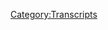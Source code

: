 {{Transcript
    | title         = [[216: November 11, 2010]]
    | caption       = [https://knowledgefight.libsyn.com/knowledge-fight-november-11-2010 Listen to this episode on Libsyn]
    | episodeNumber = [[216: November 11, 2010|216]]
    | length        = 01:18:34
}}

{{MessageBox
    | header     = Warning: Bot Generated Content
    | text       = This transcript was automatically generated by transcription software and likely contains many mistakes and misattributions. Please check the audio for definitive quotes, attribution, and context.
    | image      = N3yvass4myg91.webp
    | imagewidth = 50px
    | id         = warning
}}

{{TranscriptBlock
    | name      = Unknown Speaker
    | timestamp = 00:00:00.000
    | text      = Andy in Kansas, you're on the air, thanks for holding.
}}

{{TranscriptBlock
    | name      = Unknown Speaker
    | timestamp = 00:00:04.000
    | text      = Hello Alex, I'm a first time caller, I'm a huge fan, I love your work.
}}

{{TranscriptBlock
    | name      = Unknown Speaker
    | timestamp = 00:00:07.200
    | text      = I love you.
}}

{{TranscriptBlock
    | name      = Unknown Speaker
    | timestamp = 00:00:07.679
    | text      = Hey everybody, welcome back to Knowledge Fight, I'm Dan.
}}

{{TranscriptBlock
    | name      = Unknown Speaker
    | timestamp = 00:00:09.679
    | text      = I'm Jordan.
}}

{{TranscriptBlock
    | name      = Unknown Speaker
    | timestamp = 00:00:10.160
    | text      = We're a couple dudes that like to sit around,
}}

{{TranscriptBlock
    | name      = Unknown Speaker
    | timestamp = 00:00:11.519
    | text      = drink novelty beverages, and talk a little bit about Alex Jones.
}}

{{TranscriptBlock
    | name      = Unknown Speaker
    | timestamp = 00:00:14.080
    | text      = Indeed we are.
}}

{{TranscriptBlock
    | name      = Unknown Speaker
    | timestamp = 00:00:15.119
    | text      = Dan?
}}

{{TranscriptBlock
    | name      = Unknown Speaker
    | timestamp = 00:00:15.679
    | text      = Yep.
}}

{{TranscriptBlock
    | name      = Unknown Speaker
    | timestamp = 00:00:16.160
    | text      = Dan?
}}

{{TranscriptBlock
    | name      = Unknown Speaker
    | timestamp = 00:00:16.800
    | text      = Hi.
}}

{{TranscriptBlock
    | name      = Unknown Speaker
    | timestamp = 00:00:18.879
    | text      = Oh no, I think I just lost all of my questions.
}}

{{TranscriptBlock
    | name      = Unknown Speaker
    | timestamp = 00:00:20.800
    | text      = Oh no.
}}

{{TranscriptBlock
    | name      = Unknown Speaker
    | timestamp = 00:00:21.280
    | text      = I think I'm out of questions.
}}

{{TranscriptBlock
    | name      = Unknown Speaker
    | timestamp = 00:00:22.320
    | text      = You are the world's worst interviewer.
}}

{{TranscriptBlock
    | name      = Unknown Speaker
    | timestamp = 00:00:24.000
    | text      = I think I've literally asked you every question that I want to know the answer to.
}}

{{TranscriptBlock
    | name      = Unknown Speaker
    | timestamp = 00:00:27.199
    | text      = Is that right?
}}

{{TranscriptBlock
    | name      = Unknown Speaker
    | timestamp = 00:00:27.679
    | text      = Now every question would just be so pillar for lowest nonsense.
}}

{{TranscriptBlock
    | name      = Unknown Speaker
    | timestamp = 00:00:30.399
    | text      = Wow.
}}

{{TranscriptBlock
    | name      = Unknown Speaker
    | timestamp = 00:00:31.600
    | text      = The list of questions you had wanted to ask me.
}}

{{TranscriptBlock
    | name      = Unknown Speaker
    | timestamp = 00:00:34.799
    | text      = When'd you swim first?
}}

{{TranscriptBlock
    | name      = Unknown Speaker
    | timestamp = 00:00:36.560
    | text      = Eclectic.
}}

{{TranscriptBlock
    | name      = Unknown Speaker
    | timestamp = 00:00:37.359
    | text      = It was an eclectic mix.
}}

{{TranscriptBlock
    | name      = Unknown Speaker
    | timestamp = 00:00:38.640
    | text      = Some baseline questions.
}}

{{TranscriptBlock
    | name      = Unknown Speaker
    | timestamp = 00:00:39.840
    | text      = Well, we don't need to start with an interview, that's not necessary.
}}

{{TranscriptBlock
    | name      = Unknown Speaker
    | timestamp = 00:00:42.960
    | text      = All right, all right.
}}

{{TranscriptBlock
    | name      = Unknown Speaker
    | timestamp = 00:00:44.079
    | text      = When was the last time we didn't start with an interview, Dan?
}}

{{TranscriptBlock
    | name      = Unknown Speaker
    | timestamp = 00:00:46.240
    | text      = Today, wow.
}}

{{TranscriptBlock
    | name      = Unknown Speaker
    | timestamp = 00:00:47.679
    | text      = I mean before today.
}}

{{TranscriptBlock
    | name      = Unknown Speaker
    | timestamp = 00:00:48.799
    | text      = Yeah.
}}

{{TranscriptBlock
    | name      = Unknown Speaker
    | timestamp = 00:00:49.119
    | text      = Maybe two months ago before you started doing that.
}}

{{TranscriptBlock
    | name      = Unknown Speaker
    | timestamp = 00:00:52.000
    | text      = Why did I do this?
}}

{{TranscriptBlock
    | name      = Unknown Speaker
    | timestamp = 00:00:52.719
    | text      = I got to find a new opening bit.
}}

{{TranscriptBlock
    | name      = Unknown Speaker
    | timestamp = 00:00:54.159
    | text      = Yeah, you got to.
}}

{{TranscriptBlock
    | name      = Unknown Speaker
    | timestamp = 00:00:55.119
    | text      = Oh, but a good way to open the show probably instead of a dumb bit is to say that I know
}}

{{TranscriptBlock
    | name      = Unknown Speaker
    | timestamp = 00:01:00.399
    | text      = a lot about Alex Jones.
}}

{{TranscriptBlock
    | name      = Unknown Speaker
    | timestamp = 00:01:01.840
    | text      = I only know what you tell me.
}}

{{TranscriptBlock
    | name      = Unknown Speaker
    | timestamp = 00:01:03.119
    | text      = That's correct.
}}

{{TranscriptBlock
    | name      = Unknown Speaker
    | timestamp = 00:01:04.159
    | text      = Jordan, today we got an interesting episode ahead of us.
}}

{{TranscriptBlock
    | name      = Unknown Speaker
    | timestamp = 00:01:06.400
    | text      = Didn't have to say dumb bit.
}}

{{TranscriptBlock
    | name      = Unknown Speaker
    | timestamp = 00:01:09.040
    | text      = We call everything we do dumb.
}}

{{TranscriptBlock
    | name      = Unknown Speaker
    | timestamp = 00:01:11.280
    | text      = Takes the sting off.
}}

{{TranscriptBlock
    | name      = Unknown Speaker
    | timestamp = 00:01:13.280
    | text      = So we got a fun episode to get to today, but before we do, I'd like to take a little moment
}}

{{TranscriptBlock
    | name      = Unknown Speaker
    | timestamp = 00:01:17.439
    | text      = to thank some of the people who have joined up in supporting the show.
}}

{{TranscriptBlock
    | name      = Unknown Speaker
    | timestamp = 00:01:20.879
    | text      = Very excited to welcome, first of all, Matt.
}}

{{TranscriptBlock
    | name      = Unknown Speaker
    | timestamp = 00:01:23.840
    | text      = You are now a policy wonk.
}}

{{TranscriptBlock
    | name      = Unknown Speaker
    | timestamp = 00:01:26.159
    | text      = I'm a policy wonk.
}}

{{TranscriptBlock
    | name      = Unknown Speaker
    | timestamp = 00:01:27.359
    | text      = Thank you very much, Matt.
}}

{{TranscriptBlock
    | name      = Unknown Speaker
    | timestamp = 00:01:28.959
    | text      = We appreciate it very much.
}}

{{TranscriptBlock
    | name      = Unknown Speaker
    | timestamp = 00:01:30.719
    | text      = Someone else who has just joined up and become policy wonk, I'd like to thank them very much.
}}

{{TranscriptBlock
    | name      = Unknown Speaker
    | timestamp = 00:01:34.560
    | text      = Thank you, Ari.
}}

{{TranscriptBlock
    | name      = Unknown Speaker
    | timestamp = 00:01:35.519
    | text      = You are now a policy wonk.
}}

{{TranscriptBlock
    | name      = Unknown Speaker
    | timestamp = 00:01:37.280
    | text      = I'm a policy wonk.
}}

{{TranscriptBlock
    | name      = Unknown Speaker
    | timestamp = 00:01:38.719
    | text      = Welcome aboard, Ari.
}}

{{TranscriptBlock
    | name      = Unknown Speaker
    | timestamp = 00:01:40.239
    | text      = Always glad to have more wonks aboard this seaworthy vessel that we call a podcast.
}}

{{TranscriptBlock
    | name      = Unknown Speaker
    | timestamp = 00:01:45.519
    | text      = Not the sea org worthy vessel.
}}

{{TranscriptBlock
    | name      = Unknown Speaker
    | timestamp = 00:01:47.359
    | text      = That's a very different vessel.
}}

{{TranscriptBlock
    | name      = Unknown Speaker
    | timestamp = 00:01:48.959
    | text      = Certainly are not.
}}

{{TranscriptBlock
    | name      = Unknown Speaker
    | timestamp = 00:01:49.680
    | text      = We do not throw anybody off this vessel.
}}

{{TranscriptBlock
    | name      = Unknown Speaker
    | timestamp = 00:01:52.159
    | text      = No way.
}}

{{TranscriptBlock
    | name      = Unknown Speaker
    | timestamp = 00:01:52.659
    | text      = Unless you're mean to women, I suppose.
}}

{{TranscriptBlock
    | name      = Unknown Speaker
    | timestamp = 00:01:54.900
    | text      = Yeah, then you're out.
}}

{{TranscriptBlock
    | name      = Unknown Speaker
    | timestamp = 00:01:55.620
    | text      = Yeah.
}}

{{TranscriptBlock
    | name      = Unknown Speaker
    | timestamp = 00:01:56.900
    | text      = Before we get done with these shout outs, these here nautical shout outs, we got to
}}

{{TranscriptBlock
    | name      = Unknown Speaker
    | timestamp = 00:02:02.659
    | text      = give a couple thank yous to people who were donating and bumped their donations up a little
}}

{{TranscriptBlock
    | name      = Unknown Speaker
    | timestamp = 00:02:07.140
    | text      = bit.
}}

{{TranscriptBlock
    | name      = Unknown Speaker
    | timestamp = 00:02:07.640
    | text      = No shit.
}}

{{TranscriptBlock
    | name      = Unknown Speaker
    | timestamp = 00:02:07.939
    | text      = Very excited about this.
}}

{{TranscriptBlock
    | name      = Unknown Speaker
    | timestamp = 00:02:09.060
    | text      = So you were once a policy wonk, but you are now a globalist.
}}

{{TranscriptBlock
    | name      = Unknown Speaker
    | timestamp = 00:02:13.699
    | text      = Thank you so much, Andrew.
}}

{{TranscriptBlock
    | name      = Unknown Speaker
    | timestamp = 00:02:15.219
    | text      = I'm a policy wonk.
}}

{{TranscriptBlock
    | name      = Unknown Speaker
    | timestamp = 00:02:16.419
    | text      = Four stars.
}}

{{TranscriptBlock
    | name      = Unknown Speaker
    | timestamp = 00:02:17.219
    | text      = Go home to your mother and tell her you're brilliant.
}}

{{TranscriptBlock
    | name      = Unknown Speaker
    | timestamp = 00:02:19.219
    | text      = Someone, someone sodomite sent me a bucket of poop.
}}

{{TranscriptBlock
    | name      = Unknown Speaker
    | timestamp = 00:02:21.860
    | text      = Daddy shark.
}}

{{TranscriptBlock
    | name      = Unknown Speaker
    | timestamp = 00:02:24.259
    | text      = Thank you so much, Andrew.
}}

{{TranscriptBlock
    | name      = Unknown Speaker
    | timestamp = 00:02:25.219
    | text      = Thank you so much, Andrew.
}}

{{TranscriptBlock
    | name      = Unknown Speaker
    | timestamp = 00:02:26.500
    | text      = To the point where now that you've bumped it up and you're a globalist, even if you
}}

{{TranscriptBlock
    | name      = Unknown Speaker
    | timestamp = 00:02:30.259
    | text      = are Andrew Wright from elementary school, I think it's fine now.
}}

{{TranscriptBlock
    | name      = Unknown Speaker
    | timestamp = 00:02:35.939
    | text      = It's okay.
}}

{{TranscriptBlock
    | name      = Unknown Speaker
    | timestamp = 00:02:37.219
    | text      = This has come up more than once, man.
}}

{{TranscriptBlock
    | name      = Unknown Speaker
    | timestamp = 00:02:39.060
    | text      = You might need to talk to somebody about this Andrew guy.
}}

{{TranscriptBlock
    | name      = Unknown Speaker
    | timestamp = 00:02:43.300
    | text      = You cannot hear the name without getting mad about elementary school or some shit.
}}

{{TranscriptBlock
    | name      = Unknown Speaker
    | timestamp = 00:02:47.219
    | text      = Um, but, uh, much like Andrew, uh, has come from the larval stage and grown into a butterfly
}}

{{TranscriptBlock
    | name      = Unknown Speaker
    | timestamp = 00:02:54.020
    | text      = that is a globalist.
}}

{{TranscriptBlock
    | name      = Unknown Speaker
    | timestamp = 00:02:55.300
    | text      = So too has Josephine and we thank you so very much.
}}

{{TranscriptBlock
    | name      = Unknown Speaker
    | timestamp = 00:02:58.419
    | text      = You are now a globalist.
}}

{{TranscriptBlock
    | name      = Unknown Speaker
    | timestamp = 00:03:00.099
    | text      = I'm a policy wonk.
}}

{{TranscriptBlock
    | name      = Unknown Speaker
    | timestamp = 00:03:01.300
    | text      = Four stars.
}}

{{TranscriptBlock
    | name      = Unknown Speaker
    | timestamp = 00:03:02.099
    | text      = Go home to your mother and tell her you're brilliant.
}}

{{TranscriptBlock
    | name      = Unknown Speaker
    | timestamp = 00:03:04.099
    | text      = Someone, someone sodomite sent me a bucket of poop.
}}

{{TranscriptBlock
    | name      = Unknown Speaker
    | timestamp = 00:03:06.740
    | text      = Daddy shark.
}}

{{TranscriptBlock
    | name      = Unknown Speaker
    | timestamp = 00:03:09.300
    | text      = Thank you, Josephine.
}}

{{TranscriptBlock
    | name      = Unknown Speaker
    | timestamp = 00:03:10.180
    | text      = Thank you, Josephine.
}}

{{TranscriptBlock
    | name      = Unknown Speaker
    | timestamp = 00:03:11.460
    | text      = And just like all larvas that, uh, uh, grow into butterflies, it requires a small amount
}}

{{TranscriptBlock
    | name      = Unknown Speaker
    | timestamp = 00:03:18.580
    | text      = of money every time caterpillars gotta pay.
}}

{{TranscriptBlock
    | name      = Unknown Speaker
    | timestamp = 00:03:25.780
    | text      = That's how nature works to everybody who supports the show.
}}

{{TranscriptBlock
    | name      = Unknown Speaker
    | timestamp = 00:03:28.659
    | text      = We thank you so very much.
}}

{{TranscriptBlock
    | name      = Unknown Speaker
    | timestamp = 00:03:29.860
    | text      = Um, you know, and even people who don't support the show, I've been thinking about, uh, the
}}

{{TranscriptBlock
    | name      = Unknown Speaker
    | timestamp = 00:03:33.699
    | text      = beginning of, uh, H to the Izzo a bunch, you know, that, uh, anywhere in the world, there
}}

{{TranscriptBlock
    | name      = Unknown Speaker
    | timestamp = 00:03:39.300
    | text      = are a lot of podcasts you could listen to and, uh, people listening to us spending that
}}

{{TranscriptBlock
    | name      = Unknown Speaker
    | timestamp = 00:03:43.620
    | text      = time with us is very, you know, that means a lot.
}}

{{TranscriptBlock
    | name      = Unknown Speaker
    | timestamp = 00:03:45.780
    | text      = And I, I thank you all for, uh, spending your time with us.
}}

{{TranscriptBlock
    | name      = Unknown Speaker
    | timestamp = 00:03:49.139
    | text      = We appreciate it.
}}

{{TranscriptBlock
    | name      = Unknown Speaker
    | timestamp = 00:03:50.099
    | text      = Uh, y'all out there.
}}

{{TranscriptBlock
    | name      = Unknown Speaker
    | timestamp = 00:03:51.780
    | text      = Uh, anyway, Jordan today, um, look,
}}

{{TranscriptBlock
    | name      = Unknown Speaker
    | timestamp = 00:04:01.460
    | text      = are you breaking up with me on air?
}}

{{TranscriptBlock
    | name      = Unknown Speaker
    | timestamp = 00:04:02.979
    | text      = Is that what's happening right now?
}}

{{TranscriptBlock
    | name      = Unknown Speaker
    | timestamp = 00:04:04.180
    | text      = We've had a good run.
}}

{{TranscriptBlock
    | name      = Unknown Speaker
    | timestamp = 00:04:05.460
    | text      = Uh, no, uh, today it's difficult for me to describe what I'm doing today, quite frankly.
}}

{{TranscriptBlock
    | name      = Unknown Speaker
    | timestamp = 00:04:09.860
    | text      = Um, and that's because, uh, here we are, we're starting this as a Monday, uh, episode starting
}}

{{TranscriptBlock
    | name      = Unknown Speaker
    | timestamp = 00:04:14.340
    | text      = off the week.
}}

{{TranscriptBlock
    | name      = Unknown Speaker
    | timestamp = 00:04:14.740
    | text      = A lot of the times we'll start off with a, uh, 2009 episode.
}}

{{TranscriptBlock
    | name      = Unknown Speaker
    | timestamp = 00:04:18.339
    | text      = Yeah.
}}

{{TranscriptBlock
    | name      = Unknown Speaker
    | timestamp = 00:04:18.579
    | text      = So everyone's palette isn't ruined, uh, for the week and we don't, uh, cause too much
}}

{{TranscriptBlock
    | name      = Unknown Speaker
    | timestamp = 00:04:22.899
    | text      = distress.
}}

{{TranscriptBlock
    | name      = Unknown Speaker
    | timestamp = 00:04:23.779
    | text      = Uh, but I'm listening to, uh, some of March, 2009 and I'm, uh, realizing that, uh, Alex,
}}

{{TranscriptBlock
    | name      = Unknown Speaker
    | timestamp = 00:04:30.100
    | text      = uh, immediately has jumped into some territory that's going to require a lot of research.
}}

{{TranscriptBlock
    | name      = Unknown Speaker
    | timestamp = 00:04:34.500
    | text      = I am not prepared to do the next 2009 episode without reading a couple of books because
}}

{{TranscriptBlock
    | name      = Unknown Speaker
    | timestamp = 00:04:39.459
    | text      = he says some really specific bullshit gets into some world war II revisionism.
}}

{{TranscriptBlock
    | name      = Unknown Speaker
    | timestamp = 00:04:44.339
    | text      = Oh, that's not good.
}}

{{TranscriptBlock
    | name      = Unknown Speaker
    | timestamp = 00:04:45.220
    | text      = I need to dig my teeth into before we go over.
}}

{{TranscriptBlock
    | name      = Unknown Speaker
    | timestamp = 00:04:47.540
    | text      = So that's not ready.
}}

{{TranscriptBlock
    | name      = Unknown Speaker
    | timestamp = 00:04:48.339
    | text      = That'll probably be ready.
}}

{{TranscriptBlock
    | name      = Unknown Speaker
    | timestamp = 00:04:49.379
    | text      = You know, cake will be baked by the end of the week or so, but I'm not prepared to do
}}

{{TranscriptBlock
    | name      = Unknown Speaker
    | timestamp = 00:04:53.060
    | text      = it today.
}}

{{TranscriptBlock
    | name      = Unknown Speaker
    | timestamp = 00:04:54.019
    | text      = Also, I don't want to start the week off with a project Camelot episode.
}}

{{TranscriptBlock
    | name      = Unknown Speaker
    | timestamp = 00:04:57.060
    | text      = We could, that's a wacky Wednesday.
}}

{{TranscriptBlock
    | name      = Unknown Speaker
    | timestamp = 00:04:58.579
    | text      = We could have called that audible, but we got to save that for the middle of the week
}}

{{TranscriptBlock
    | name      = Unknown Speaker
    | timestamp = 00:05:01.779
    | text      = when people need a good laugh, when they need their spirits raised.
}}

{{TranscriptBlock
    | name      = Unknown Speaker
    | timestamp = 00:05:05.220
    | text      = So I was in quite a quandary as to what I should do.
}}

{{TranscriptBlock
    | name      = Unknown Speaker
    | timestamp = 00:05:09.379
    | text      = Um, and I started to notice that there's a little bit of attention being paid to the
}}

{{TranscriptBlock
    | name      = Unknown Speaker
    | timestamp = 00:05:14.819
    | text      = Soros myth, uh, in other media.
}}

{{TranscriptBlock
    | name      = Unknown Speaker
    | timestamp = 00:05:18.180
    | text      = There's a number of other, I think, I believe I saw an article in the daily beast about,
}}

{{TranscriptBlock
    | name      = Unknown Speaker
    | timestamp = 00:05:21.699
    | text      = uh, how the Soros, uh, antagonism and the pointing the finger at Soros is just a new,
}}

{{TranscriptBlock
    | name      = Unknown Speaker
    | timestamp = 00:05:28.259
    | text      = new updated version of antisemitic shit that's been going on forever.
}}

{{TranscriptBlock
    | name      = Unknown Speaker
    | timestamp = 00:05:32.100
    | text      = It's just something that we've talked about.
}}

{{TranscriptBlock
    | name      = Unknown Speaker
    | timestamp = 00:05:34.019
    | text      = Way to get, way to get on board a couple of years, uh, you know, afterwards.
}}

{{TranscriptBlock
    | name      = Unknown Speaker
    | timestamp = 00:05:38.259
    | text      = Thanks.
}}

{{TranscriptBlock
    | name      = Unknown Speaker
    | timestamp = 00:05:38.660
    | text      = I'm not saying that they haven't pointed out some stuff like that before, but it was a
}}

{{TranscriptBlock
    | name      = Unknown Speaker
    | timestamp = 00:05:42.180
    | text      = new article.
}}

{{TranscriptBlock
    | name      = Unknown Speaker
    | timestamp = 00:05:43.060
    | text      = And, uh, you know, they're making the argument that this in hindsight could eventually be
}}

{{TranscriptBlock
    | name      = Unknown Speaker
    | timestamp = 00:05:47.860
    | text      = called the Soros era of antisemitism.
}}

{{TranscriptBlock
    | name      = Unknown Speaker
    | timestamp = 00:05:50.180
    | text      = Yeah.
}}

{{TranscriptBlock
    | name      = Unknown Speaker
    | timestamp = 00:05:50.660
    | text      = And that's conceivably true.
}}

{{TranscriptBlock
    | name      = Unknown Speaker
    | timestamp = 00:05:51.939
    | text      = I think there's probably a pretty good, uh, uh, you know, we make it out of this thing.
}}

{{TranscriptBlock
    | name      = Unknown Speaker
    | timestamp = 00:05:56.180
    | text      = We'll look back and be like, wow.
}}

{{TranscriptBlock
    | name      = Unknown Speaker
    | timestamp = 00:05:57.939
    | text      = In the same way we look back on like Henry Ford publishing the protocols of the elders
}}

{{TranscriptBlock
    | name      = Unknown Speaker
    | timestamp = 00:06:01.379
    | text      = of Zion, we'll look back on the people who pushed the Soros narrative in the same, like
}}

{{TranscriptBlock
    | name      = Unknown Speaker
    | timestamp = 00:06:07.379
    | text      = each kind of light.
}}

{{TranscriptBlock
    | name      = Unknown Speaker
    | timestamp = 00:06:08.740
    | text      = I think we will, if we get our bearings back.
}}

{{TranscriptBlock
    | name      = Unknown Speaker
    | timestamp = 00:06:11.540
    | text      = Yeah.
}}

{{TranscriptBlock
    | name      = Unknown Speaker
    | timestamp = 00:06:11.939
    | text      = Somehow it'll be worse though, because the Koch brothers will also have paid for the
}}

{{TranscriptBlock
    | name      = Unknown Speaker
    | timestamp = 00:06:16.420
    | text      = end of the world.
}}

{{TranscriptBlock
    | name      = Unknown Speaker
    | timestamp = 00:06:17.459
    | text      = Maybe, but that's what I'm saying.
}}

{{TranscriptBlock
    | name      = Unknown Speaker
    | timestamp = 00:06:18.579
    | text      = If we avert that somehow, if humanity pulls it together, maybe we'll have a chance at,
}}

{{TranscriptBlock
    | name      = Unknown Speaker
    | timestamp = 00:06:23.379
    | text      = uh, perspective and hindsight.
}}

{{TranscriptBlock
    | name      = Unknown Speaker
    | timestamp = 00:06:25.540
    | text      = Ha ha ha, when things are written upon stone tablets once more, Dan.
}}

{{TranscriptBlock
    | name      = Unknown Speaker
    | timestamp = 00:06:30.500
    | text      = Well, then we'll write about how Alex was a dick about the Jews or something.
}}

{{TranscriptBlock
    | name      = Unknown Speaker
    | timestamp = 00:06:34.339
    | text      = Um, but so I've been reading these articles and then there was also, of course, uh, I
}}

{{TranscriptBlock
    | name      = Unknown Speaker
    | timestamp = 00:06:38.180
    | text      = believe it was last week, might've been a little bit before that time blurs these days.
}}

{{TranscriptBlock
    | name      = Unknown Speaker
    | timestamp = 00:06:42.339
    | text      = Yeah.
}}

{{TranscriptBlock
    | name      = Unknown Speaker
    | timestamp = 00:06:42.579
    | text      = But Rudy Giuliani, the lawyer to the president of the United States retweeted something.
}}

{{TranscriptBlock
    | name      = Unknown Speaker
    | timestamp = 00:06:47.379
    | text      = America's mayor.
}}

{{TranscriptBlock
    | name      = Unknown Speaker
    | timestamp = 00:06:48.339
    | text      = About how Soros is demonic.
}}

{{TranscriptBlock
    | name      = Unknown Speaker
    | timestamp = 00:06:51.620
    | text      = What?
}}

{{TranscriptBlock
    | name      = Unknown Speaker
    | timestamp = 00:06:52.180
    | text      = You didn't see that?
}}

{{TranscriptBlock
    | name      = Unknown Speaker
    | timestamp = 00:06:53.139
    | text      = What?
}}

{{TranscriptBlock
    | name      = Unknown Speaker
    | timestamp = 00:06:53.459
    | text      = I'm off all the social media.
}}

{{TranscriptBlock
    | name      = Unknown Speaker
    | timestamp = 00:06:54.980
    | text      = Are you telling me?
}}

{{TranscriptBlock
    | name      = Unknown Speaker
    | timestamp = 00:06:55.779
    | text      = I still think that got written up in a lot of places.
}}

{{TranscriptBlock
    | name      = Unknown Speaker
    | timestamp = 00:06:57.699
    | text      = I could have crossed your desk.
}}

{{TranscriptBlock
    | name      = Unknown Speaker
    | timestamp = 00:06:59.860
    | text      = Generally speaking, any kind of like Trump, uh, related gossip, try to avoid it.
}}

{{TranscriptBlock
    | name      = Unknown Speaker
    | timestamp = 00:07:05.779
    | text      = I'm just like, fuck this.
}}

{{TranscriptBlock
    | name      = Unknown Speaker
    | timestamp = 00:07:06.899
    | text      = He's going to do crazy shit.
}}

{{TranscriptBlock
    | name      = Unknown Speaker
    | timestamp = 00:07:08.100
    | text      = We just all have to deal with it.
}}

{{TranscriptBlock
    | name      = Unknown Speaker
    | timestamp = 00:07:09.379
    | text      = Why are we, why are we even bothering?
}}

{{TranscriptBlock
    | name      = Unknown Speaker
    | timestamp = 00:07:11.540
    | text      = Throw, throw, throw tomatoes at him and then, then we'll talk.
}}

{{TranscriptBlock
    | name      = Unknown Speaker
    | timestamp = 00:07:15.459
    | text      = Sure.
}}

{{TranscriptBlock
    | name      = Unknown Speaker
    | timestamp = 00:07:15.860
    | text      = Yeah.
}}

{{TranscriptBlock
    | name      = Unknown Speaker
    | timestamp = 00:07:16.180
    | text      = So with the, with the Kavanaugh hearings, with that Supreme court nomination, there
}}

{{TranscriptBlock
    | name      = Unknown Speaker
    | timestamp = 00:07:21.060
    | text      = were a lot of people who were coming out of the woodwork, uh, and pushing a much more
}}

{{TranscriptBlock
    | name      = Unknown Speaker
    | timestamp = 00:07:24.500
    | text      = publicly than is sometimes done.
}}

{{TranscriptBlock
    | name      = Unknown Speaker
    | timestamp = 00:07:26.420
    | text      = The idea that Soros is paying off the protesters, which has been a trope that's been used with
}}

{{TranscriptBlock
    | name      = Unknown Speaker
    | timestamp = 00:07:32.339
    | text      = every single left leaning, uh, cause, uh, of the last many years, you know, the parkland
}}

{{TranscriptBlock
    | name      = Unknown Speaker
    | timestamp = 00:07:40.339
    | text      = march for our lives, the women's March, especially in the age of Trump.
}}

{{TranscriptBlock
    | name      = Unknown Speaker
    | timestamp = 00:07:44.259
    | text      = We've seen Soros get sort of thrown under the bus as like, this is all just because
}}

{{TranscriptBlock
    | name      = Unknown Speaker
    | timestamp = 00:07:48.899
    | text      = of his Jew money, more or less.
}}

{{TranscriptBlock
    | name      = Unknown Speaker
    | timestamp = 00:07:51.060
    | text      = If you cut through the subtext, that's what's being said.
}}

{{TranscriptBlock
    | name      = Unknown Speaker
    | timestamp = 00:07:53.459
    | text      = All right.
}}

{{TranscriptBlock
    | name      = Unknown Speaker
    | timestamp = 00:07:53.939
    | text      = When white young men, uh, protest in a violent manner, you could even say, uh, cause physical
}}

{{TranscriptBlock
    | name      = Unknown Speaker
    | timestamp = 00:08:01.620
    | text      = harm to anybody who disagrees with them.
}}

{{TranscriptBlock
    | name      = Unknown Speaker
    | timestamp = 00:08:03.860
    | text      = They're doing it for free.
}}

{{TranscriptBlock
    | name      = Unknown Speaker
    | timestamp = 00:08:05.139
    | text      = But whenever say millions of women get together to, uh, call for an end to, uh, what has been
}}

{{TranscriptBlock
    | name      = Unknown Speaker
    | timestamp = 00:08:13.220
    | text      = 2 million years of sexual abuse in some form or another.
}}

{{TranscriptBlock
    | name      = Unknown Speaker
    | timestamp = 00:08:17.300
    | text      = Right.
}}

{{TranscriptBlock
    | name      = Unknown Speaker
    | timestamp = 00:08:17.699
    | text      = Well, clearly they were paid by Soros.
}}

{{TranscriptBlock
    | name      = Unknown Speaker
    | timestamp = 00:08:19.860
    | text      = Right.
}}

{{TranscriptBlock
    | name      = Unknown Speaker
    | timestamp = 00:08:20.019
    | text      = That makes perfect sense.
}}

{{TranscriptBlock
    | name      = Unknown Speaker
    | timestamp = 00:08:21.459
    | text      = 70 something year old Hungarian dude gave him money.
}}

{{TranscriptBlock
    | name      = Unknown Speaker
    | timestamp = 00:08:24.660
    | text      = And then they're like, well, now we're mad.
}}

{{TranscriptBlock
    | name      = Unknown Speaker
    | timestamp = 00:08:26.100
    | text      = Yeah.
}}

{{TranscriptBlock
    | name      = Unknown Speaker
    | timestamp = 00:08:26.339
    | text      = Well, of course.
}}

{{TranscriptBlock
    | name      = Unknown Speaker
    | timestamp = 00:08:27.459
    | text      = Yeah.
}}

{{TranscriptBlock
    | name      = Unknown Speaker
    | timestamp = 00:08:28.019
    | text      = So, uh, I wanted to, I started to realize that like, we're going through 2009.
}}

{{TranscriptBlock
    | name      = Unknown Speaker
    | timestamp = 00:08:33.220
    | text      = Uh, and there is, you know, our two of the biggest reasons to do it are to find out when
}}

{{TranscriptBlock
    | name      = Unknown Speaker
    | timestamp = 00:08:38.340
    | text      = Alex started talking about George Soros and then secondarily, what was the deal with the
}}

{{TranscriptBlock
    | name      = Unknown Speaker
    | timestamp = 00:08:42.820
    | text      = tea party?
}}

{{TranscriptBlock
    | name      = Unknown Speaker
    | timestamp = 00:08:43.460
    | text      = Right.
}}

{{TranscriptBlock
    | name      = Unknown Speaker
    | timestamp = 00:08:43.860
    | text      = And so far, we've gone through almost a two and a half months of 2009 at the beginning,
}}

{{TranscriptBlock
    | name      = Unknown Speaker
    | timestamp = 00:08:49.139
    | text      = uh, starting in January and we've seen, he has not, uh, registered at all that the tea
}}

{{TranscriptBlock
    | name      = Unknown Speaker
    | timestamp = 00:08:53.860
    | text      = party is happening.
}}

{{TranscriptBlock
    | name      = Unknown Speaker
    | timestamp = 00:08:54.899
    | text      = That's right.
}}

{{TranscriptBlock
    | name      = Unknown Speaker
    | timestamp = 00:08:55.379
    | text      = I completely forgot that that was what that was.
}}

{{TranscriptBlock
    | name      = Unknown Speaker
    | timestamp = 00:08:58.580
    | text      = It's easy to forget.
}}

{{TranscriptBlock
    | name      = Unknown Speaker
    | timestamp = 00:08:59.620
    | text      = We've been doing it for two and a half months and I forgot entirely what the whole point
}}

{{TranscriptBlock
    | name      = Unknown Speaker
    | timestamp = 00:09:04.740
    | text      = of the investigation was.
}}

{{TranscriptBlock
    | name      = Unknown Speaker
    | timestamp = 00:09:05.299
    | text      = That's because we keep finding these weird things that happen.
}}

{{TranscriptBlock
    | name      = Unknown Speaker
    | timestamp = 00:09:08.259
    | text      = The avian flu narrative, the, uh, crazy people like Rebecca Carly that show up that we get
}}

{{TranscriptBlock
    | name      = Unknown Speaker
    | timestamp = 00:09:13.940
    | text      = to learn about.
}}

{{TranscriptBlock
    | name      = Unknown Speaker
    | timestamp = 00:09:14.419
    | text      = Yeah.
}}

{{TranscriptBlock
    | name      = Unknown Speaker
    | timestamp = 00:09:14.980
    | text      = So we have had a lot of like things that have sidetracked us in 2009, but the focus has
}}

{{TranscriptBlock
    | name      = Unknown Speaker
    | timestamp = 00:09:20.899
    | text      = generally been to try and learn more about those two things because I think they're essential,
}}

{{TranscriptBlock
    | name      = Unknown Speaker
    | timestamp = 00:09:25.539
    | text      = uh, important things to nail down in terms of figuring out who is really influential
}}

{{TranscriptBlock
    | name      = Unknown Speaker
    | timestamp = 00:09:31.220
    | text      = to Alex.
}}

{{TranscriptBlock
    | name      = Unknown Speaker
    | timestamp = 00:09:31.860
    | text      = Where are the threads that you can pull that actually lead you to unraveling the sweater
}}

{{TranscriptBlock
    | name      = Unknown Speaker
    | timestamp = 00:09:37.379
    | text      = as opposed to it just being like, wow, here's a string.
}}

{{TranscriptBlock
    | name      = Unknown Speaker
    | timestamp = 00:09:39.779
    | text      = Right.
}}

{{TranscriptBlock
    | name      = Unknown Speaker
    | timestamp = 00:09:40.179
    | text      = So we've gotten nowhere with either of those, quite frankly.
}}

{{TranscriptBlock
    | name      = Unknown Speaker
    | timestamp = 00:09:44.259
    | text      = We've heard Alex bring up George Soros in 2009, but only because of one clip that he's
}}

{{TranscriptBlock
    | name      = Unknown Speaker
    | timestamp = 00:09:50.500
    | text      = heard and he doesn't seem to know who he is really at all or care at all.
}}

{{TranscriptBlock
    | name      = Unknown Speaker
    | timestamp = 00:09:55.460
    | text      = Absolutely.
}}

{{TranscriptBlock
    | name      = Unknown Speaker
    | timestamp = 00:09:56.179
    | text      = So I'm, I want to know, I really do want to know these things.
}}

{{TranscriptBlock
    | name      = Unknown Speaker
    | timestamp = 00:10:00.500
    | text      = I'm not saying we're leaving 2009, but because these stories are popping up in the, in the
}}

{{TranscriptBlock
    | name      = Unknown Speaker
    | timestamp = 00:10:06.580
    | text      = mainstream consciousness a lot more and people are talking about it, I feel a greater pressure
}}

{{TranscriptBlock
    | name      = Unknown Speaker
    | timestamp = 00:10:11.059
    | text      = to learn a little bit more and I decided, well, skip to the end.
}}

{{TranscriptBlock
    | name      = Unknown Speaker
    | timestamp = 00:10:17.379
    | text      = I don't know what the end is.
}}

{{TranscriptBlock
    | name      = Unknown Speaker
    | timestamp = 00:10:18.419
    | text      = That's the problem.
}}

{{TranscriptBlock
    | name      = Unknown Speaker
    | timestamp = 00:10:19.700
    | text      = I don't know what the end is.
}}

{{TranscriptBlock
    | name      = Unknown Speaker
    | timestamp = 00:10:20.980
    | text      = Well, did you throw a dart at a board?
}}

{{TranscriptBlock
    | name      = Unknown Speaker
    | timestamp = 00:10:22.899
    | text      = Yeah.
}}

{{TranscriptBlock
    | name      = Unknown Speaker
    | timestamp = 00:10:23.460
    | text      = So I decided with that's what he did to find enemies.
}}

{{TranscriptBlock
    | name      = Unknown Speaker
    | timestamp = 00:10:27.059
    | text      = Sure.
}}

{{TranscriptBlock
    | name      = Unknown Speaker
    | timestamp = 00:10:27.620
    | text      = That would be one strategy.
}}

{{TranscriptBlock
    | name      = Unknown Speaker
    | timestamp = 00:10:29.059
    | text      = I could randomly just say like, all right, here's a fucking date.
}}

{{TranscriptBlock
    | name      = Unknown Speaker
    | timestamp = 00:10:32.419
    | text      = Let's see what's going on then.
}}

{{TranscriptBlock
    | name      = Unknown Speaker
    | timestamp = 00:10:34.419
    | text      = And the odds are that I would find something, but who knows if it would be useful for our
}}

{{TranscriptBlock
    | name      = Unknown Speaker
    | timestamp = 00:10:38.899
    | text      = information.
}}

{{TranscriptBlock
    | name      = Unknown Speaker
    | timestamp = 00:10:39.940
    | text      = So I started to think, and I realized the most disgraceful thing that's ever been done
}}

{{TranscriptBlock
    | name      = Unknown Speaker
    | timestamp = 00:10:43.620
    | text      = publicly in media about George Soros is on November 9th and 10th, Rudy Giuliani masturbated
}}

{{TranscriptBlock
    | name      = Unknown Speaker
    | timestamp = 00:10:51.299
    | text      = into his face.
}}

{{TranscriptBlock
    | name      = Unknown Speaker
    | timestamp = 00:10:52.100
    | text      = That was, that would be the most disgraceful thing.
}}

{{TranscriptBlock
    | name      = Unknown Speaker
    | timestamp = 00:10:55.220
    | text      = That would be very disgraceful.
}}

{{TranscriptBlock
    | name      = Unknown Speaker
    | timestamp = 00:10:56.179
    | text      = That would be disgraceful.
}}

{{TranscriptBlock
    | name      = Unknown Speaker
    | timestamp = 00:10:57.379
    | text      = That is not what happened.
}}

{{TranscriptBlock
    | name      = Unknown Speaker
    | timestamp = 00:10:58.259
    | text      = Oh, okay.
}}

{{TranscriptBlock
    | name      = Unknown Speaker
    | timestamp = 00:10:58.820
    | text      = On November 9th and 10th of 2010, Glenn Beck aired a two night expose of George Soros,
}}

{{TranscriptBlock
    | name      = Unknown Speaker
    | timestamp = 00:11:08.019
    | text      = the puppet master.
}}

{{TranscriptBlock
    | name      = Unknown Speaker
    | timestamp = 00:11:10.019
    | text      = Now this was not the first time that George Soros had come up as some sort of a boogeyman,
}}

{{TranscriptBlock
    | name      = Unknown Speaker
    | timestamp = 00:11:15.620
    | text      = but it was one of the most overt and one of the most deeply antisemitic.
}}

{{TranscriptBlock
    | name      = Unknown Speaker
    | timestamp = 00:11:20.500
    | text      = He was pulling on all sorts of tropes from history in a way that a lot of people haven't
}}

{{TranscriptBlock
    | name      = Unknown Speaker
    | timestamp = 00:11:25.620
    | text      = necessarily done.
}}

{{TranscriptBlock
    | name      = Unknown Speaker
    | timestamp = 00:11:27.059
    | text      = When we heard Alex talking about that clip in 2009, he's not talking about anything about
}}

{{TranscriptBlock
    | name      = Unknown Speaker
    | timestamp = 00:11:33.059
    | text      = Soros except for he said he was going to crash oil when that's not what the clip said at
}}

{{TranscriptBlock
    | name      = Unknown Speaker
    | timestamp = 00:11:37.700
    | text      = all.
}}

{{TranscriptBlock
    | name      = Unknown Speaker
    | timestamp = 00:11:38.259
    | text      = He's not using any of his like, his globalist blood drinking, poisoning the well, protocols
}}

{{TranscriptBlock
    | name      = Unknown Speaker
    | timestamp = 00:11:45.539
    | text      = of the elders of Zion inspired nonsense.
}}

{{TranscriptBlock
    | name      = Unknown Speaker
    | timestamp = 00:11:47.860
    | text      = He's not even hitting the hard J, you know what I mean?
}}

{{TranscriptBlock
    | name      = Unknown Speaker
    | timestamp = 00:11:51.700
    | text      = He's not even hitting the Jew like that.
}}

{{TranscriptBlock
    | name      = Unknown Speaker
    | timestamp = 00:11:54.820
    | text      = He's not down that road at all.
}}

{{TranscriptBlock
    | name      = Unknown Speaker
    | timestamp = 00:11:57.460
    | text      = I believe a couple of years prior, Bill O'Reilly had gone on his show and said some bad things
}}

{{TranscriptBlock
    | name      = Unknown Speaker
    | timestamp = 00:12:03.059
    | text      = about Soros.
}}

{{TranscriptBlock
    | name      = Unknown Speaker
    | timestamp = 00:12:03.779
    | text      = Sure, fine.
}}

{{TranscriptBlock
    | name      = Unknown Speaker
    | timestamp = 00:12:04.500
    | text      = But in terms of scale, that two night event that Glenn Beck did was the most flagrant,
}}

{{TranscriptBlock
    | name      = Unknown Speaker
    | timestamp = 00:12:11.620
    | text      = the most outrageous thing that has ever been done.
}}

{{TranscriptBlock
    | name      = Unknown Speaker
    | timestamp = 00:12:15.860
    | text      = And the mentality that it embodies is exactly where Alex Jones is today.
}}

{{TranscriptBlock
    | name      = Unknown Speaker
    | timestamp = 00:12:20.899
    | text      = Great.
}}

{{TranscriptBlock
    | name      = Unknown Speaker
    | timestamp = 00:12:21.220
    | text      = In terms of George Soros being the puppet master, he's the one who's pulling all the
}}

{{TranscriptBlock
    | name      = Unknown Speaker
    | timestamp = 00:12:25.620
    | text      = strings, he's paying the protesters, he's satanic, he's behind Hillary, he's behind
}}

{{TranscriptBlock
    | name      = Unknown Speaker
    | timestamp = 00:12:30.500
    | text      = Obama, all of that stuff, the spiritual core of what Glenn Beck was talking about on that
}}

{{TranscriptBlock
    | name      = Unknown Speaker
    | timestamp = 00:12:36.740
    | text      = two night event is where Alex Jones ends up.
}}

{{TranscriptBlock
    | name      = Unknown Speaker
    | timestamp = 00:12:40.019
    | text      = So I thought it would be interesting to listen to Alex Jones' show on those next days, so
}}

{{TranscriptBlock
    | name      = Unknown Speaker
    | timestamp = 00:12:47.059
    | text      = the 10th and the 11th of November 2010, and see what happens.
}}

{{TranscriptBlock
    | name      = Unknown Speaker
    | timestamp = 00:12:52.100
    | text      = See what he's talking about.
}}

{{TranscriptBlock
    | name      = Unknown Speaker
    | timestamp = 00:12:53.139
    | text      = Yeah, yeah, yeah.
}}

{{TranscriptBlock
    | name      = Unknown Speaker
    | timestamp = 00:12:53.779
    | text      = I was worried we were going to listen to that Glenn Beck show.
}}

{{TranscriptBlock
    | name      = Unknown Speaker
    | timestamp = 00:12:55.940
    | text      = No, we will hear a little clip of it, but not too much.
}}

{{TranscriptBlock
    | name      = Unknown Speaker
    | timestamp = 00:12:59.379
    | text      = So on the 10th of November 2010, Alex Jones doesn't talk about it at all.
}}

{{TranscriptBlock
    | name      = Unknown Speaker
    | timestamp = 00:13:06.500
    | text      = He talks about TSA being demon evil people and how they're taking pictures of your dick
}}

{{TranscriptBlock
    | name      = Unknown Speaker
    | timestamp = 00:13:12.259
    | text      = at airport scanners.
}}

{{TranscriptBlock
    | name      = Unknown Speaker
    | timestamp = 00:13:13.059
    | text      = I'm fine with that.
}}

{{TranscriptBlock
    | name      = Unknown Speaker
    | timestamp = 00:13:14.500
    | text      = Yeah, I'm fine with that.
}}

{{TranscriptBlock
    | name      = Unknown Speaker
    | timestamp = 00:13:15.860
    | text      = I mean, I'm fine with him talking about that.
}}

{{TranscriptBlock
    | name      = Unknown Speaker
    | timestamp = 00:13:17.539
    | text      = Yeah, yeah, yeah.
}}

{{TranscriptBlock
    | name      = Unknown Speaker
    | timestamp = 00:13:18.179
    | text      = I guess I'm also fine with them taking pictures of my dick, but...
}}

{{TranscriptBlock
    | name      = Unknown Speaker
    | timestamp = 00:13:20.740
    | text      = It's not my favorite thing for them to do, but yeah, I will say that listening to it
}}

{{TranscriptBlock
    | name      = Unknown Speaker
    | timestamp = 00:13:26.340
    | text      = was a little bit boring because it was someone making an argument I'm into, but poorly.
}}

{{TranscriptBlock
    | name      = Unknown Speaker
    | timestamp = 00:13:33.460
    | text      = So listening to his show on that day, I was like, this sucks.
}}

{{TranscriptBlock
    | name      = Unknown Speaker
    | timestamp = 00:13:36.259
    | text      = Talk about Beck.
}}

{{TranscriptBlock
    | name      = Unknown Speaker
    | timestamp = 00:13:38.980
    | text      = I don't want to waste three hours sitting here on the off chance that two hours into
}}

{{TranscriptBlock
    | name      = Unknown Speaker
    | timestamp = 00:13:43.220
    | text      = this, you're like, you know who sucks?
}}

{{TranscriptBlock
    | name      = Unknown Speaker
    | timestamp = 00:13:44.580
    | text      = Glenn Beck.
}}

{{TranscriptBlock
    | name      = Unknown Speaker
    | timestamp = 00:13:45.299
    | text      = Yeah.
}}

{{TranscriptBlock
    | name      = Unknown Speaker
    | timestamp = 00:13:45.779
    | text      = And unfortunately, he didn't say a word about Glenn Beck.
}}

{{TranscriptBlock
    | name      = Unknown Speaker
    | timestamp = 00:13:48.500
    | text      = So I wasted three hours listening to that show.
}}

{{TranscriptBlock
    | name      = Unknown Speaker
    | timestamp = 00:13:50.500
    | text      = So I assume he had just flown and like two days beforehand and he was like, they're TSA.
}}

{{TranscriptBlock
    | name      = Unknown Speaker
    | timestamp = 00:13:57.779
    | text      = They looked me in the eye and they said, we know what you're doing.
}}

{{TranscriptBlock
    | name      = Unknown Speaker
    | timestamp = 00:14:01.620
    | text      = And then yada, yada, yada.
}}

{{TranscriptBlock
    | name      = Unknown Speaker
    | timestamp = 00:14:02.580
    | text      = Or maybe there was an article on Drudge or something like that.
}}

{{TranscriptBlock
    | name      = Unknown Speaker
    | timestamp = 00:14:05.059
    | text      = Yeah, yeah.
}}

{{TranscriptBlock
    | name      = Unknown Speaker
    | timestamp = 00:14:06.259
    | text      = Or maybe somebody took a picture of his dick recently.
}}

{{TranscriptBlock
    | name      = Unknown Speaker
    | timestamp = 00:14:08.340
    | text      = Could be.
}}

{{TranscriptBlock
    | name      = Unknown Speaker
    | timestamp = 00:14:08.980
    | text      = Whatever the case is, he is nowhere to be found talking about Glenn Beck on the 10th.
}}

{{TranscriptBlock
    | name      = Unknown Speaker
    | timestamp = 00:14:14.340
    | text      = But on the 11th, he does get into it.
}}

{{TranscriptBlock
    | name      = Unknown Speaker
    | timestamp = 00:14:17.220
    | text      = Here we go.
}}

{{TranscriptBlock
    | name      = Unknown Speaker
    | timestamp = 00:14:17.720
    | text      = Now, that makes some sense because maybe Alex was giving him the benefit of the doubt and
}}

{{TranscriptBlock
    | name      = Unknown Speaker
    | timestamp = 00:14:21.960
    | text      = like, you have a two night series.
}}

{{TranscriptBlock
    | name      = Unknown Speaker
    | timestamp = 00:14:23.320
    | text      = I'm not going to comment until the end.
}}

{{TranscriptBlock
    | name      = Unknown Speaker
    | timestamp = 00:14:24.919
    | text      = Sure.
}}

{{TranscriptBlock
    | name      = Unknown Speaker
    | timestamp = 00:14:25.559
    | text      = I highly doubt that.
}}

{{TranscriptBlock
    | name      = Unknown Speaker
    | timestamp = 00:14:26.600
    | text      = Yeah, yeah.
}}

{{TranscriptBlock
    | name      = Unknown Speaker
    | timestamp = 00:14:27.960
    | text      = I think it just came to his attention on the 11th.
}}

{{TranscriptBlock
    | name      = Unknown Speaker
    | timestamp = 00:14:31.240
    | text      = So now just for a little bit of context, here is a clip of Alex Jones from September 13th,
}}

{{TranscriptBlock
    | name      = Unknown Speaker
    | timestamp = 00:14:36.120
    | text      = 2018, talking about his relationship with George Soros.
}}

{{TranscriptBlock
    | name      = Unknown Speaker
    | timestamp = 00:14:40.759
    | text      = You let one of these third world countries collapse into you, you go bankrupt.
}}

{{TranscriptBlock
    | name      = Unknown Speaker
    | timestamp = 00:14:44.679
    | text      = Oh, I forgot.
}}

{{TranscriptBlock
    | name      = Unknown Speaker
    | timestamp = 00:14:48.919
    | text      = What's George Soros want?
}}

{{TranscriptBlock
    | name      = Unknown Speaker
    | timestamp = 00:14:53.399
    | text      = Before he spent tens of billions of dollars buying up the media in the US and buying PR
}}

{{TranscriptBlock
    | name      = Unknown Speaker
    | timestamp = 00:14:57.320
    | text      = for himself.
}}

{{TranscriptBlock
    | name      = Unknown Speaker
    | timestamp = 00:14:58.120
    | text      = When I was a young man, when I was a kid and when I was in high school, my mom always had
}}

{{TranscriptBlock
    | name      = Unknown Speaker
    | timestamp = 00:15:02.039
    | text      = PBS on cooking dinner.
}}

{{TranscriptBlock
    | name      = Unknown Speaker
    | timestamp = 00:15:04.120
    | text      = Whenever I came home at football or whatever, she was always there at five, six o'clock
}}

{{TranscriptBlock
    | name      = Unknown Speaker
    | timestamp = 00:15:08.840
    | text      = for like an hour and a half cooking a huge, you know, six dish meal.
}}

{{TranscriptBlock
    | name      = Unknown Speaker
    | timestamp = 00:15:13.480
    | text      = Gourmet food.
}}

{{TranscriptBlock
    | name      = Unknown Speaker
    | timestamp = 00:15:17.639
    | text      = So I showed up for dinner a lot of times.
}}

{{TranscriptBlock
    | name      = Unknown Speaker
    | timestamp = 00:15:19.080
    | text      = Bring my girlfriend over.
}}

{{TranscriptBlock
    | name      = Unknown Speaker
    | timestamp = 00:15:23.000
    | text      = And it was always on PBS and ABC and everywhere that George Soros is a criminal.
}}

{{TranscriptBlock
    | name      = Unknown Speaker
    | timestamp = 00:15:29.879
    | text      = He overthrows countries.
}}

{{TranscriptBlock
    | name      = Unknown Speaker
    | timestamp = 00:15:31.480
    | text      = All he wants to do is collapse things.
}}

{{TranscriptBlock
    | name      = Unknown Speaker
    | timestamp = 00:15:33.080
    | text      = And he's an insider trader.
}}

{{TranscriptBlock
    | name      = Unknown Speaker
    | timestamp = 00:15:35.159
    | text      = Not anymore.
}}

{{TranscriptBlock
    | name      = Unknown Speaker
    | timestamp = 00:15:36.360
    | text      = He's the sweet little Nazi collaborator.
}}

{{TranscriptBlock
    | name      = Unknown Speaker
    | timestamp = 00:15:38.600
    | text      = He almost kisses little wart covered booty.
}}

{{TranscriptBlock
    | name      = Unknown Speaker
    | timestamp = 00:15:40.600
    | text      = So Alex is implying in that clip that he's known since childhood when his mom would make
}}

{{TranscriptBlock
    | name      = Unknown Speaker
    | timestamp = 00:15:44.840
    | text      = gourmet dinners.
}}

{{TranscriptBlock
    | name      = Unknown Speaker
    | timestamp = 00:15:45.960
    | text      = Why does his mom even have to make gourmet dinners?
}}

{{TranscriptBlock
    | name      = Unknown Speaker
    | timestamp = 00:15:48.679
    | text      = Irrelevant.
}}

{{TranscriptBlock
    | name      = Unknown Speaker
    | timestamp = 00:15:49.159
    | text      = She just made dinner.
}}

{{TranscriptBlock
    | name      = Unknown Speaker
    | timestamp = 00:15:51.000
    | text      = Irrelevant.
}}

{{TranscriptBlock
    | name      = Unknown Speaker
    | timestamp = 00:15:51.639
    | text      = You know, your mom doesn't also have to be legendary at something.
}}

{{TranscriptBlock
    | name      = Unknown Speaker
    | timestamp = 00:15:55.080
    | text      = Yeah, absolutely.
}}

{{TranscriptBlock
    | name      = Unknown Speaker
    | timestamp = 00:15:55.720
    | text      = She has to be a great cook or else she is not worthy of being his woman, as we learned
}}

{{TranscriptBlock
    | name      = Unknown Speaker
    | timestamp = 00:16:00.759
    | text      = on the last episode.
}}

{{TranscriptBlock
    | name      = Unknown Speaker
    | timestamp = 00:16:02.039
    | text      = Why do you got to do that?
}}

{{TranscriptBlock
    | name      = Unknown Speaker
    | timestamp = 00:16:03.559
    | text      = Because he's a, I don't know, it's somehow still chauvinistic.
}}

{{TranscriptBlock
    | name      = Unknown Speaker
    | timestamp = 00:16:07.159
    | text      = Yeah, I know.
}}

{{TranscriptBlock
    | name      = Unknown Speaker
    | timestamp = 00:16:08.120
    | text      = His mom makes gourmet dinners.
}}

{{TranscriptBlock
    | name      = Unknown Speaker
    | timestamp = 00:16:09.720
    | text      = But only coming from him.
}}

{{TranscriptBlock
    | name      = Unknown Speaker
    | timestamp = 00:16:11.559
    | text      = In another context, it might seem better.
}}

{{TranscriptBlock
    | name      = Unknown Speaker
    | timestamp = 00:16:14.120
    | text      = Anyway, that's far from the point.
}}

{{TranscriptBlock
    | name      = Unknown Speaker
    | timestamp = 00:16:15.720
    | text      = The point is that he's expressing this idea that he's known about Soros as a country
}}

{{TranscriptBlock
    | name      = Unknown Speaker
    | timestamp = 00:16:19.559
    | text      = collapser extraordinaire.
}}

{{TranscriptBlock
    | name      = Unknown Speaker
    | timestamp = 00:16:22.039
    | text      = Since, I mean, what would that be?
}}

{{TranscriptBlock
    | name      = Unknown Speaker
    | timestamp = 00:16:23.720
    | text      = He was born in 1974.
}}

{{TranscriptBlock
    | name      = Unknown Speaker
    | timestamp = 00:16:26.120
    | text      = So that would be 1988.
}}

{{TranscriptBlock
    | name      = Unknown Speaker
    | timestamp = 00:16:29.080
    | text      = He's known about Soros.
}}

{{TranscriptBlock
    | name      = Unknown Speaker
    | timestamp = 00:16:30.279
    | text      = Yeah, he's bringing girlfriends home.
}}

{{TranscriptBlock
    | name      = Unknown Speaker
    | timestamp = 00:16:32.200
    | text      = Being a country collapser since 1988.
}}

{{TranscriptBlock
    | name      = Unknown Speaker
    | timestamp = 00:16:36.039
    | text      = So what does that make?
}}

{{TranscriptBlock
    | name      = Unknown Speaker
    | timestamp = 00:16:37.000
    | text      = We're in 2018.
}}

{{TranscriptBlock
    | name      = Unknown Speaker
    | timestamp = 00:16:37.799
    | text      = That's actually on his business cards.
}}

{{TranscriptBlock
    | name      = Unknown Speaker
    | timestamp = 00:16:39.559
    | text      = We're in 2018 now.
}}

{{TranscriptBlock
    | name      = Unknown Speaker
    | timestamp = 00:16:40.840
    | text      = This is 30 years he's been aware of George Soros as a horrible, currency-destroying,
}}

{{TranscriptBlock
    | name      = Unknown Speaker
    | timestamp = 00:16:47.879
    | text      = country-collapsing son of a gun.
}}

{{TranscriptBlock
    | name      = Unknown Speaker
    | timestamp = 00:16:50.039
    | text      = Also on his business card.
}}

{{TranscriptBlock
    | name      = Unknown Speaker
    | timestamp = 00:16:51.159
    | text      = That's on the back.
}}

{{TranscriptBlock
    | name      = Unknown Speaker
    | timestamp = 00:16:52.919
    | text      = It's a long job title.
}}

{{TranscriptBlock
    | name      = Unknown Speaker
    | timestamp = 00:16:54.759
    | text      = Yeah.
}}

{{TranscriptBlock
    | name      = Unknown Speaker
    | timestamp = 00:16:55.320
    | text      = So here we jump in to the November 11th, 2010 episode.
}}

{{TranscriptBlock
    | name      = Unknown Speaker
    | timestamp = 00:17:01.639
    | text      = And thankfully, pretty early in the episode, Alex starts talking about Glenn Beck.
}}

{{TranscriptBlock
    | name      = Unknown Speaker
    | timestamp = 00:17:06.519
    | text      = Because if he didn't, I was going to throw something across the room.
}}

{{TranscriptBlock
    | name      = Unknown Speaker
    | timestamp = 00:17:09.880
    | text      = What's the other huge news today?
}}

{{TranscriptBlock
    | name      = Unknown Speaker
    | timestamp = 00:17:15.559
    | text      = Glenn Beck has had his hype machine going for the last month saying that he would reveal
}}

{{TranscriptBlock
    | name      = Unknown Speaker
    | timestamp = 00:17:22.599
    | text      = today, and now he has, that the head of the New World Order, the puppet master, the king
}}

{{TranscriptBlock
    | name      = Unknown Speaker
    | timestamp = 00:17:28.759
    | text      = of it all, and I said two weeks ago it'd be George Soros on air.
}}

{{TranscriptBlock
    | name      = Unknown Speaker
    | timestamp = 00:17:32.440
    | text      = Not just because I could guess that, but because we have sources inside Fox.
}}

{{TranscriptBlock
    | name      = Unknown Speaker
    | timestamp = 00:17:38.119
    | text      = You notice Media Matters has a report out today saying Jones correctly predicted a month
}}

{{TranscriptBlock
    | name      = Unknown Speaker
    | timestamp = 00:17:43.960
    | text      = beforehand that Lou Dobbs would be moving to Fox Business.
}}

{{TranscriptBlock
    | name      = Unknown Speaker
    | timestamp = 00:17:48.599
    | text      = That's because I have multiple sources at the highest levels inside Fox.
}}

{{TranscriptBlock
    | name      = Unknown Speaker
    | timestamp = 00:17:53.480
    | text      = He's got moles.
}}

{{TranscriptBlock
    | name      = Unknown Speaker
    | timestamp = 00:17:55.400
    | text      = So Alex predicted ahead of time that Glenn Beck would say that George Soros is the puppet
}}

{{TranscriptBlock
    | name      = Unknown Speaker
    | timestamp = 00:18:01.000
    | text      = master and the king of it all.
}}

{{TranscriptBlock
    | name      = Unknown Speaker
    | timestamp = 00:18:02.440
    | text      = Yeah, but that's because he has sources inside Fox, not inside the New World Order.
}}

{{TranscriptBlock
    | name      = Unknown Speaker
    | timestamp = 00:18:09.240
    | text      = Isn't he supposed to have sources at the top levels of the New World Order who are in contact
}}

{{TranscriptBlock
    | name      = Unknown Speaker
    | timestamp = 00:18:14.759
    | text      = with George Soros, who are giving him all of this information?
}}

{{TranscriptBlock
    | name      = Unknown Speaker
    | timestamp = 00:18:17.480
    | text      = Not just business execs at Fox who know that Lou Dobbs is going to Fox Business.
}}

{{TranscriptBlock
    | name      = Unknown Speaker
    | timestamp = 00:18:26.440
    | text      = You would think that you'd get that information from a page or something like that.
}}

{{TranscriptBlock
    | name      = Unknown Speaker
    | timestamp = 00:18:30.039
    | text      = You could get it from an intern, maybe a high-level intern, but yeah, so it does seem to undercut
}}

{{TranscriptBlock
    | name      = Unknown Speaker
    | timestamp = 00:18:36.039
    | text      = his predictive abilities if he's saying, I knew that he was going to say it was Soros.
}}

{{TranscriptBlock
    | name      = Unknown Speaker
    | timestamp = 00:18:40.519
    | text      = I have moles all over the place.
}}

{{TranscriptBlock
    | name      = Unknown Speaker
    | timestamp = 00:18:42.200
    | text      = So I don't know, do you think that he's talking about Soros like he talks about him now here
}}

{{TranscriptBlock
    | name      = Unknown Speaker
    | timestamp = 00:18:50.519
    | text      = in 2010?
}}

{{TranscriptBlock
    | name      = Unknown Speaker
    | timestamp = 00:18:51.559
    | text      = No, I think the way that he just put it is once you lead off with he's got his hype machine
}}

{{TranscriptBlock
    | name      = Unknown Speaker
    | timestamp = 00:18:56.599
    | text      = going, that kind of suggests that he's going to say Glenn Beck is over-exaggerating the
}}

{{TranscriptBlock
    | name      = Unknown Speaker
    | timestamp = 00:19:02.359
    | text      = extent to which Soros runs the things.
}}

{{TranscriptBlock
    | name      = Unknown Speaker
    | timestamp = 00:19:05.240
    | text      = Interesting.
}}

{{TranscriptBlock
    | name      = Unknown Speaker
    | timestamp = 00:19:05.880
    | text      = You should think that's the way this is going to go.
}}

{{TranscriptBlock
    | name      = Unknown Speaker
    | timestamp = 00:19:08.200
    | text      = We're not going to find out for now because Alex has to talk about how obsessed with Alex
}}

{{TranscriptBlock
    | name      = Unknown Speaker
    | timestamp = 00:19:12.519
    | text      = Jones, Glenn Beckett.
}}

{{TranscriptBlock
    | name      = Unknown Speaker
    | timestamp = 00:19:13.720
    | text      = Of course.
}}

{{TranscriptBlock
    | name      = Unknown Speaker
    | timestamp = 00:19:14.680
    | text      = I have been told directly that Glenn Beck has five people full-time watching this show
}}

{{TranscriptBlock
    | name      = Unknown Speaker
    | timestamp = 00:19:20.359
    | text      = and taking what we cover and then repackaging and it's kind of a neocon thing.
}}

{{TranscriptBlock
    | name      = Unknown Speaker
    | timestamp = 00:19:25.079
    | text      = But look, Glenn Beck was going to be the main focus of my new Tea Party film.
}}

{{TranscriptBlock
    | name      = Unknown Speaker
    | timestamp = 00:19:29.160
    | text      = Now he's not, because he's come so far.
}}

{{TranscriptBlock
    | name      = Unknown Speaker
    | timestamp = 00:19:32.039
    | text      = I don't trust him.
}}

{{TranscriptBlock
    | name      = Unknown Speaker
    | timestamp = 00:19:33.160
    | text      = I particularly don't like having all my material taken and then twisted all the key information
}}

{{TranscriptBlock
    | name      = Unknown Speaker
    | timestamp = 00:19:39.160
    | text      = and research we do, but more and more he's doing more good than harm and he's going to
}}

{{TranscriptBlock
    | name      = Unknown Speaker
    | timestamp = 00:19:46.200
    | text      = be attacked for it and I've said that and Glenn Beck has done something now that he
}}

{{TranscriptBlock
    | name      = Unknown Speaker
    | timestamp = 00:19:52.119
    | text      = moved, you know, two years ago I liked him 20%, a month ago I was up to liking him about
}}

{{TranscriptBlock
    | name      = Unknown Speaker
    | timestamp = 00:20:00.759
    | text      = 60%, now I like him about 80%.
}}

{{TranscriptBlock
    | name      = Unknown Speaker
    | timestamp = 00:20:03.880
    | text      = I mean, Glenn Beck is, as I said months ago, if he continues on his progression, within
}}

{{TranscriptBlock
    | name      = Unknown Speaker
    | timestamp = 00:20:08.839
    | text      = a year or less, he'll be as hardcore as Alex Jones.
}}

{{TranscriptBlock
    | name      = Unknown Speaker
    | timestamp = 00:20:11.559
    | text      = He's done something absolutely incredible.
}}

{{TranscriptBlock
    | name      = Unknown Speaker
    | timestamp = 00:20:13.400
    | text      = I haven't talked about Glenn Beck in a month or so.
}}

{{TranscriptBlock
    | name      = Unknown Speaker
    | timestamp = 00:20:15.319
    | text      = We're going to talk about him coming up.
}}

{{TranscriptBlock
    | name      = Unknown Speaker
    | timestamp = 00:20:16.519
    | text      = This is big.
}}

{{TranscriptBlock
    | name      = Unknown Speaker
    | timestamp = 00:20:17.400
    | text      = This is big.
}}

{{TranscriptBlock
    | name      = Unknown Speaker
    | timestamp = 00:20:18.359
    | text      = Stay with us.
}}

{{TranscriptBlock
    | name      = Unknown Speaker
    | timestamp = 00:20:18.839
    | text      = So what do you think?
}}

{{TranscriptBlock
    | name      = Unknown Speaker
    | timestamp = 00:20:24.359
    | text      = I mean, for the guy who's supposed to be obsessed with you, you're the one talking about him
}}

{{TranscriptBlock
    | name      = Unknown Speaker
    | timestamp = 00:20:31.079
    | text      = a lot and he's not talking about you.
}}

{{TranscriptBlock
    | name      = Unknown Speaker
    | timestamp = 00:20:34.119
    | text      = No, no, that's true.
}}

{{TranscriptBlock
    | name      = Unknown Speaker
    | timestamp = 00:20:36.759
    | text      = Yeah, that kind of undercuts that whole obsession kind of angle right there.
}}

{{TranscriptBlock
    | name      = Unknown Speaker
    | timestamp = 00:20:41.240
    | text      = I mean, just because I talk about him every day doesn't mean I'm obsessed or anything.
}}

{{TranscriptBlock
    | name      = Unknown Speaker
    | timestamp = 00:20:45.640
    | text      = It's actually him who's obsessed with me.
}}

{{TranscriptBlock
    | name      = Unknown Speaker
    | timestamp = 00:20:47.319
    | text      = That's why I have to talk about him because he's always fucking watching me.
}}

{{TranscriptBlock
    | name      = Unknown Speaker
    | timestamp = 00:20:51.160
    | text      = There's a little bit of that feel to that.
}}

{{TranscriptBlock
    | name      = Unknown Speaker
    | timestamp = 00:20:52.839
    | text      = Yeah.
}}

{{TranscriptBlock
    | name      = Unknown Speaker
    | timestamp = 00:20:53.240
    | text      = But he's done something that's got him 80%.
}}

{{TranscriptBlock
    | name      = Unknown Speaker
    | timestamp = 00:20:55.559
    | text      = Alex is 80% on his side.
}}

{{TranscriptBlock
    | name      = Unknown Speaker
    | timestamp = 00:20:57.319
    | text      = What does that mean?
}}

{{TranscriptBlock
    | name      = Unknown Speaker
    | timestamp = 00:20:58.359
    | text      = Well, he did this fucking flagrantly anti-Semitic two-night event about Dolph Zoroz.
}}

{{TranscriptBlock
    | name      = Unknown Speaker
    | timestamp = 00:21:03.480
    | text      = Yeah, but I like him 80%?
}}

{{TranscriptBlock
    | name      = Unknown Speaker
    | timestamp = 00:21:06.599
    | text      = Do you mean I agree with him 80% of the time?
}}

{{TranscriptBlock
    | name      = Unknown Speaker
    | timestamp = 00:21:09.240
    | text      = I'm 80% warm on him.
}}

{{TranscriptBlock
    | name      = Unknown Speaker
    | timestamp = 00:21:11.000
    | text      = What does that mean?
}}

{{TranscriptBlock
    | name      = Unknown Speaker
    | timestamp = 00:21:11.640
    | text      = It's like, you know, interactive level.
}}

{{TranscriptBlock
    | name      = Unknown Speaker
    | timestamp = 00:21:13.400
    | text      = Doesn't mean anything.
}}

{{TranscriptBlock
    | name      = Unknown Speaker
    | timestamp = 00:21:14.119
    | text      = How would I talk to you differently if I liked you 80%?
}}

{{TranscriptBlock
    | name      = Unknown Speaker
    | timestamp = 00:21:17.720
    | text      = Doesn't mean anything.
}}

{{TranscriptBlock
    | name      = Unknown Speaker
    | timestamp = 00:21:18.440
    | text      = As opposed to 60%?
}}

{{TranscriptBlock
    | name      = Unknown Speaker
    | timestamp = 00:21:20.519
    | text      = It's nonsense talk that is meant to be nonsense talk.
}}

{{TranscriptBlock
    | name      = Unknown Speaker
    | timestamp = 00:21:24.119
    | text      = Doesn't mean shit.
}}

{{TranscriptBlock
    | name      = Unknown Speaker
    | timestamp = 00:21:25.000
    | text      = All right.
}}

{{TranscriptBlock
    | name      = Unknown Speaker
    | timestamp = 00:21:25.480
    | text      = But it does seem...
}}

{{TranscriptBlock
    | name      = Unknown Speaker
    | timestamp = 00:21:26.279
    | text      = Well, I like that 80%.
}}

{{TranscriptBlock
    | name      = Unknown Speaker
    | timestamp = 00:21:28.279
    | text      = It does seem to lead you to assume, oh, wait, maybe, I mean, we're jumping in here after,
}}

{{TranscriptBlock
    | name      = Unknown Speaker
    | timestamp = 00:21:33.480
    | text      = you know, we don't know what happened the last year before this.
}}

{{TranscriptBlock
    | name      = Unknown Speaker
    | timestamp = 00:21:36.920
    | text      = Maybe Alex is already on board with Zoroz being the puppet master.
}}

{{TranscriptBlock
    | name      = Unknown Speaker
    | timestamp = 00:21:40.920
    | text      = Could be.
}}

{{TranscriptBlock
    | name      = Unknown Speaker
    | timestamp = 00:21:41.400
    | text      = Could be.
}}

{{TranscriptBlock
    | name      = Unknown Speaker
    | timestamp = 00:21:41.799
    | text      = He predicted it ahead of time because he knows, like, if Beck did any research, this is what
}}

{{TranscriptBlock
    | name      = Unknown Speaker
    | timestamp = 00:21:46.359
    | text      = he would find.
}}

{{TranscriptBlock
    | name      = Unknown Speaker
    | timestamp = 00:21:47.079
    | text      = Right.
}}

{{TranscriptBlock
    | name      = Unknown Speaker
    | timestamp = 00:21:47.640
    | text      = It turns out that what he liked about what Glenn Beck did is something entirely different.
}}

{{TranscriptBlock
    | name      = Unknown Speaker
    | timestamp = 00:21:52.440
    | text      = Here is what he has to say about the idea of Zoroz being the puppet master.
}}

{{TranscriptBlock
    | name      = Unknown Speaker
    | timestamp = 00:21:56.759
    | text      = I will reveal the real puppet masters in two hours and 15 minutes.
}}

{{TranscriptBlock
    | name      = Unknown Speaker
    | timestamp = 00:22:01.160
    | text      = Okay?
}}

{{TranscriptBlock
    | name      = Unknown Speaker
    | timestamp = 00:22:01.960
    | text      = So...
}}

{{TranscriptBlock
    | name      = Unknown Speaker
    | timestamp = 00:22:02.359
    | text      = But I'm not obsessed with him!
}}

{{TranscriptBlock
    | name      = Unknown Speaker
    | timestamp = 00:22:03.400
    | text      = As I predicted two weeks ago, it's George Soros.
}}

{{TranscriptBlock
    | name      = Unknown Speaker
    | timestamp = 00:22:05.240
    | text      = Give me a break.
}}

{{TranscriptBlock
    | name      = Unknown Speaker
    | timestamp = 00:22:06.599
    | text      = Okay, give me a break.
}}

{{TranscriptBlock
    | name      = Unknown Speaker
    | timestamp = 00:22:07.880
    | text      = Give me a break.
}}

{{TranscriptBlock
    | name      = Unknown Speaker
    | timestamp = 00:22:09.160
    | text      = Break me up a piece of that George Soros bar.
}}

{{TranscriptBlock
    | name      = Unknown Speaker
    | timestamp = 00:22:11.240
    | text      = So he's gonna go with George Soros is not the dark Sauron of the left.
}}

{{TranscriptBlock
    | name      = Unknown Speaker
    | timestamp = 00:22:17.240
    | text      = Give me a break.
}}

{{TranscriptBlock
    | name      = Unknown Speaker
    | timestamp = 00:22:18.759
    | text      = Give me a break!
}}

{{TranscriptBlock
    | name      = Unknown Speaker
    | timestamp = 00:22:19.880
    | text      = I have known since 1988 that George Soros was the biggest demon.
}}

{{TranscriptBlock
    | name      = Unknown Speaker
    | timestamp = 00:22:24.519
    | text      = Well, he's a country collapsing, courtesy destroying, son of a gun, as it says on his
}}

{{TranscriptBlock
    | name      = Unknown Speaker
    | timestamp = 00:22:29.000
    | text      = card.
}}

{{TranscriptBlock
    | name      = Unknown Speaker
    | timestamp = 00:22:29.160
    | text      = If you're gonna say it, then give me a break.
}}

{{TranscriptBlock
    | name      = Unknown Speaker
    | timestamp = 00:22:31.240
    | text      = You don't know what you're fucking talking about.
}}

{{TranscriptBlock
    | name      = Unknown Speaker
    | timestamp = 00:22:32.359
    | text      = Well, I mean, again, you have to recognize that that clip where Alex is pretending that
}}

{{TranscriptBlock
    | name      = Unknown Speaker
    | timestamp = 00:22:35.559
    | text      = he's known since childhood is from 2018.
}}

{{TranscriptBlock
    | name      = Unknown Speaker
    | timestamp = 00:22:37.720
    | text      = Yeah, yeah.
}}

{{TranscriptBlock
    | name      = Unknown Speaker
    | timestamp = 00:22:38.359
    | text      = So he's giving himself a little bit of a mythological backstory to this.
}}

{{TranscriptBlock
    | name      = Unknown Speaker
    | timestamp = 00:22:42.119
    | text      = Whereas we see here, very clearly, Alex Jones is not on a George Soros tip here in 2010.
}}

{{TranscriptBlock
    | name      = Unknown Speaker
    | timestamp = 00:22:51.319
    | text      = Yeah.
}}

{{TranscriptBlock
    | name      = Unknown Speaker
    | timestamp = 00:22:52.759
    | text      = Is there any...
}}

{{TranscriptBlock
    | name      = Unknown Speaker
    | timestamp = 00:22:53.960
    | text      = Did anybody ever, like, pick George Soros from the beginning?
}}

{{TranscriptBlock
    | name      = Unknown Speaker
    | timestamp = 00:22:58.279
    | text      = Was there, like, a reason?
}}

{{TranscriptBlock
    | name      = Unknown Speaker
    | timestamp = 00:23:00.200
    | text      = Or is it just, like, somebody found out that a Jew was a billionaire?
}}

{{TranscriptBlock
    | name      = Unknown Speaker
    | timestamp = 00:23:03.559
    | text      = So they were like, well, we gotta stop this.
}}

{{TranscriptBlock
    | name      = Unknown Speaker
    | timestamp = 00:23:05.720
    | text      = I think, generally speaking, as is the case with the Protocols of the Elders of Zion itself,
}}

{{TranscriptBlock
    | name      = Unknown Speaker
    | timestamp = 00:23:13.079
    | text      = there is probably a Russian influence that leads people down the specific anti-Semitic
}}

{{TranscriptBlock
    | name      = Unknown Speaker
    | timestamp = 00:23:18.839
    | text      = paths that they go down.
}}

{{TranscriptBlock
    | name      = Unknown Speaker
    | timestamp = 00:23:20.039
    | text      = Right.
}}

{{TranscriptBlock
    | name      = Unknown Speaker
    | timestamp = 00:23:20.359
    | text      = We know that the Protocols of the Elders of Zion were a czarist Russian police plot,
}}

{{TranscriptBlock
    | name      = Unknown Speaker
    | timestamp = 00:23:26.039
    | text      = basically, to demonize the Jewish population that caught on like wildfire.
}}

{{TranscriptBlock
    | name      = Unknown Speaker
    | timestamp = 00:23:30.440
    | text      = Not hard to demonize the Jews, turns out.
}}

{{TranscriptBlock
    | name      = Unknown Speaker
    | timestamp = 00:23:32.680
    | text      = And in this case, it seems very clear that the one person in the entire world who would
}}

{{TranscriptBlock
    | name      = Unknown Speaker
    | timestamp = 00:23:40.279
    | text      = have a vested interest in demonizing George Soros is Vladimir Putin, in as much as George
}}

{{TranscriptBlock
    | name      = Unknown Speaker
    | timestamp = 00:23:46.440
    | text      = Soros and the Open Society's foundation have been instrumental in trying to bring democracy
}}

{{TranscriptBlock
    | name      = Unknown Speaker
    | timestamp = 00:23:51.720
    | text      = to a lot of the parts of the former Soviet Union.
}}

{{TranscriptBlock
    | name      = Unknown Speaker
    | timestamp = 00:23:53.960
    | text      = Right.
}}

{{TranscriptBlock
    | name      = Unknown Speaker
    | timestamp = 00:23:54.279
    | text      = He's tried to help democratize and liberate a number of places, not by overthrowing governments,
}}

{{TranscriptBlock
    | name      = Unknown Speaker
    | timestamp = 00:24:00.119
    | text      = but by providing support to democratic organizations.
}}

{{TranscriptBlock
    | name      = Unknown Speaker
    | timestamp = 00:24:03.960
    | text      = Yeah.
}}

{{TranscriptBlock
    | name      = Unknown Speaker
    | timestamp = 00:24:04.680
    | text      = Whether it's through financial support or logistical support, giving them printers to
}}

{{TranscriptBlock
    | name      = Unknown Speaker
    | timestamp = 00:24:09.400
    | text      = print off material to give to people.
}}

{{TranscriptBlock
    | name      = Unknown Speaker
    | timestamp = 00:24:11.880
    | text      = Right.
}}

{{TranscriptBlock
    | name      = Unknown Speaker
    | timestamp = 00:24:12.519
    | text      = That is one of his big things.
}}

{{TranscriptBlock
    | name      = Unknown Speaker
    | timestamp = 00:24:15.319
    | text      = So it does make sense.
}}

{{TranscriptBlock
    | name      = Unknown Speaker
    | timestamp = 00:24:16.920
    | text      = Like a vampire would do.
}}

{{TranscriptBlock
    | name      = Unknown Speaker
    | timestamp = 00:24:18.200
    | text      = Well, it's impossible necessarily for us to prove without knowing much more behind the
}}

{{TranscriptBlock
    | name      = Unknown Speaker
    | timestamp = 00:24:24.039
    | text      = scenes stuff we can't pretend we know.
}}

{{TranscriptBlock
    | name      = Unknown Speaker
    | timestamp = 00:24:26.200
    | text      = That he is or is not a vampire?
}}

{{TranscriptBlock
    | name      = Unknown Speaker
    | timestamp = 00:24:28.279
    | text      = No, that is a very reasonable, I think, conclusion to make.
}}

{{TranscriptBlock
    | name      = Unknown Speaker
    | timestamp = 00:24:32.519
    | text      = Yeah.
}}

{{TranscriptBlock
    | name      = Unknown Speaker
    | timestamp = 00:24:33.319
    | text      = You know, suspect number one in demonizing Soros is Putin.
}}

{{TranscriptBlock
    | name      = Unknown Speaker
    | timestamp = 00:24:38.440
    | text      = Right.
}}

{{TranscriptBlock
    | name      = Unknown Speaker
    | timestamp = 00:24:38.759
    | text      = No, absolutely.
}}

{{TranscriptBlock
    | name      = Unknown Speaker
    | timestamp = 00:24:40.279
    | text      = So it's clear that here in 2010, Alex is not on the Soros tip at all.
}}

{{TranscriptBlock
    | name      = Unknown Speaker
    | timestamp = 00:24:45.640
    | text      = He is very much on another tip.
}}

{{TranscriptBlock
    | name      = Unknown Speaker
    | timestamp = 00:24:48.680
    | text      = And he's promised at this point that at the end of the show, he will tell us who the true
}}

{{TranscriptBlock
    | name      = Unknown Speaker
    | timestamp = 00:24:52.519
    | text      = puppet master is.
}}

{{TranscriptBlock
    | name      = Unknown Speaker
    | timestamp = 00:24:53.559
    | text      = Yes.
}}

{{TranscriptBlock
    | name      = Unknown Speaker
    | timestamp = 00:24:53.799
    | text      = He teases that throughout the entire episode, because, of course, he wants people to stick
}}

{{TranscriptBlock
    | name      = Unknown Speaker
    | timestamp = 00:24:57.960
    | text      = around and listen to his dumb commercials.
}}

{{TranscriptBlock
    | name      = Unknown Speaker
    | timestamp = 00:25:01.240
    | text      = But we still don't know at this point.
}}

{{TranscriptBlock
    | name      = Unknown Speaker
    | timestamp = 00:25:03.720
    | text      = OK, if you don't agree with his, you know, assertion that Soros is the puppet master,
}}

{{TranscriptBlock
    | name      = Unknown Speaker
    | timestamp = 00:25:09.559
    | text      = what is it that you did like about that clip or about, you know, Glenn Beck's work?
}}

{{TranscriptBlock
    | name      = Unknown Speaker
    | timestamp = 00:25:15.960
    | text      = And we find out in this clip.
}}

{{TranscriptBlock
    | name      = Unknown Speaker
    | timestamp = 00:25:17.960
    | text      = Glenn Beck has come out and talked about government sponsored terrorism.
}}

{{TranscriptBlock
    | name      = Unknown Speaker
    | timestamp = 00:25:22.440
    | text      = Terrorism and how they're going to blame it on him and me and others.
}}

{{TranscriptBlock
    | name      = Unknown Speaker
    | timestamp = 00:25:26.839
    | text      = You folks, this is big.
}}

{{TranscriptBlock
    | name      = Unknown Speaker
    | timestamp = 00:25:28.839
    | text      = Prison Planet headline.
}}

{{TranscriptBlock
    | name      = Unknown Speaker
    | timestamp = 00:25:29.880
    | text      = Get it to all the neocons.
}}

{{TranscriptBlock
    | name      = Unknown Speaker
    | timestamp = 00:25:31.160
    | text      = You know, they get mad if you talk about government sponsored terror.
}}

{{TranscriptBlock
    | name      = Unknown Speaker
    | timestamp = 00:25:34.119
    | text      = Glenn Beck, government preparing to stage terror.
}}

{{TranscriptBlock
    | name      = Unknown Speaker
    | timestamp = 00:25:36.680
    | text      = This is big.
}}

{{TranscriptBlock
    | name      = Unknown Speaker
    | timestamp = 00:25:37.319
    | text      = Here's the clip.
}}

{{TranscriptBlock
    | name      = Unknown Speaker
    | timestamp = 00:25:38.279
    | text      = Why does the left need this violence?
}}

{{TranscriptBlock
    | name      = Unknown Speaker
    | timestamp = 00:25:40.200
    | text      = Well, listen to a clip from a Democratic pollster.
}}

{{TranscriptBlock
    | name      = Unknown Speaker
    | timestamp = 00:25:43.240
    | text      = Mark Penn happened just the other day, and yet no one pays attention to it.
}}

{{TranscriptBlock
    | name      = Unknown Speaker
    | timestamp = 00:25:48.039
    | text      = How can the left win the country?
}}

{{TranscriptBlock
    | name      = Unknown Speaker
    | timestamp = 00:25:51.079
    | text      = Watch.
}}

{{TranscriptBlock
    | name      = Unknown Speaker
    | timestamp = 00:25:53.400
    | text      = Cabinets don't don't really sell things.
}}

{{TranscriptBlock
    | name      = Unknown Speaker
    | timestamp = 00:25:55.400
    | text      = President himself has to reconnect with the people.
}}

{{TranscriptBlock
    | name      = Unknown Speaker
    | timestamp = 00:25:57.640
    | text      = Remember, President Clinton reconnected through Oklahoma, right?
}}

{{TranscriptBlock
    | name      = Unknown Speaker
    | timestamp = 00:26:01.960
    | text      = And the president, because the bombing is removed.
}}

{{TranscriptBlock
    | name      = Unknown Speaker
    | timestamp = 00:26:04.839
    | text      = And it wasn't until that speech that he clicked with the American public.
}}

{{TranscriptBlock
    | name      = Unknown Speaker
    | timestamp = 00:26:09.000
    | text      = Obama needs a similar a similar kind of work for Obama needs a similar kind of event.
}}

{{TranscriptBlock
    | name      = Unknown Speaker
    | timestamp = 00:26:16.039
    | text      = All right. Oklahoma City, if only Barack Obama can have the opportunity to speak to America
}}

{{TranscriptBlock
    | name      = Unknown Speaker
    | timestamp = 00:26:22.920
    | text      = after another Oklahoma City type event, then he'll politically be in good shape.
}}

{{TranscriptBlock
    | name      = Unknown Speaker
    | timestamp = 00:26:28.599
    | text      = All right there.
}}

{{TranscriptBlock
    | name      = Unknown Speaker
    | timestamp = 00:26:29.240
    | text      = I get what you're doing.
}}

{{TranscriptBlock
    | name      = Unknown Speaker
    | timestamp = 00:26:30.519
    | text      = Yeah, I got it.
}}

{{TranscriptBlock
    | name      = Unknown Speaker
    | timestamp = 00:26:31.960
    | text      = Now, according to Drummond Pike, the founder of Tides, who Drummond, I hope you watch this
}}

{{TranscriptBlock
    | name      = Unknown Speaker
    | timestamp = 00:26:36.440
    | text      = week because, oh, it's all coming undone this week.
}}

{{TranscriptBlock
    | name      = Unknown Speaker
    | timestamp = 00:26:40.519
    | text      = I will be the guy who causes the next Oklahoma City.
}}

{{TranscriptBlock
    | name      = Unknown Speaker
    | timestamp = 00:26:44.200
    | text      = This is in a letter, an appeal to advertisers of Fox.
}}

{{TranscriptBlock
    | name      = Unknown Speaker
    | timestamp = 00:26:48.519
    | text      = Dear Fox advertisers, read this part of it.
}}

{{TranscriptBlock
    | name      = Unknown Speaker
    | timestamp = 00:26:51.799
    | text      = No one left right center wants to see another Oklahoma City.
}}

{{TranscriptBlock
    | name      = Unknown Speaker
    | timestamp = 00:26:55.960
    | text      = The next assassin may succeed.
}}

{{TranscriptBlock
    | name      = Unknown Speaker
    | timestamp = 00:26:57.720
    | text      = If so, there will be blood on many hands.
}}

{{TranscriptBlock
    | name      = Unknown Speaker
    | timestamp = 00:27:00.200
    | text      = They are setting up another Oklahoma City.
}}

{{TranscriptBlock
    | name      = Unknown Speaker
    | timestamp = 00:27:03.240
    | text      = They are claiming that one is coming and they've already marked the one who caused it.
}}

{{TranscriptBlock
    | name      = Unknown Speaker
    | timestamp = 00:27:09.960
    | text      = But don't you miss Wednesday show?
}}

{{TranscriptBlock
    | name      = Unknown Speaker
    | timestamp = 00:27:11.799
    | text      = All right. Oh my God.
}}

{{TranscriptBlock
    | name      = Unknown Speaker
    | timestamp = 00:27:14.440
    | text      = And he goes on.
}}

{{TranscriptBlock
    | name      = Unknown Speaker
    | timestamp = 00:27:15.240
    | text      = So there it is.
}}

{{TranscriptBlock
    | name      = Unknown Speaker
    | timestamp = 00:27:16.119
    | text      = Glenn Beck.
}}

{{TranscriptBlock
    | name      = Unknown Speaker
    | timestamp = 00:27:17.000
    | text      = They are planning an Oklahoma City.
}}

{{TranscriptBlock
    | name      = Unknown Speaker
    | timestamp = 00:27:19.079
    | text      = Hey, it isn't George Soros, buddy pal.
}}

{{TranscriptBlock
    | name      = Unknown Speaker
    | timestamp = 00:27:21.720
    | text      = Buddy pal.
}}

{{TranscriptBlock
    | name      = Unknown Speaker
    | timestamp = 00:27:22.519
    | text      = Buddy pal?
}}

{{TranscriptBlock
    | name      = Unknown Speaker
    | timestamp = 00:27:23.400
    | text      = Right.
}}

{{TranscriptBlock
    | name      = Unknown Speaker
    | timestamp = 00:27:23.799
    | text      = So it's not George Soros is doing it.
}}

{{TranscriptBlock
    | name      = Unknown Speaker
    | timestamp = 00:27:25.319
    | text      = But here in that you responded exactly where you should have in exactly the right way.
}}

{{TranscriptBlock
    | name      = Unknown Speaker
    | timestamp = 00:27:31.480
    | text      = What we have is two fundamental, intentional misunderstandings that Glenn Beck is perpetuating.
}}

{{TranscriptBlock
    | name      = Unknown Speaker
    | timestamp = 00:27:36.839
    | text      = The first is in that clip, which is from Hardball with Chris Matthews.
}}

{{TranscriptBlock
    | name      = Unknown Speaker
    | timestamp = 00:27:40.759
    | text      = This guy, Mark Penn, is making the argument that the speech that Bill Clinton made after
}}

{{TranscriptBlock
    | name      = Unknown Speaker
    | timestamp = 00:27:46.200
    | text      = Oklahoma City is what brought people back to him as opposed to the event itself.
}}

{{TranscriptBlock
    | name      = Unknown Speaker
    | timestamp = 00:27:51.240
    | text      = He was saying that Obama needed a speech like that.
}}

{{TranscriptBlock
    | name      = Unknown Speaker
    | timestamp = 00:27:54.599
    | text      = If you want to make that argument, that's what he's saying, right?
}}

{{TranscriptBlock
    | name      = Unknown Speaker
    | timestamp = 00:27:57.400
    | text      = He needs a moment of connection,
}}

{{TranscriptBlock
    | name      = Unknown Speaker
    | timestamp = 00:27:59.559
    | text      = not necessarily that there needs to be a terrorist attack and we're going to fucking do it right.
}}

{{TranscriptBlock
    | name      = Unknown Speaker
    | timestamp = 00:28:03.319
    | text      = The second one is Glenn Beck saying that when they do make this happen,
}}

{{TranscriptBlock
    | name      = Unknown Speaker
    | timestamp = 00:28:07.559
    | text      = they're going they're already preemptively blaming me for this.
}}

{{TranscriptBlock
    | name      = Unknown Speaker
    | timestamp = 00:28:10.680
    | text      = Buddy, buddy pal, you are a part of the system that is causing people to be radicalized in
}}

{{TranscriptBlock
    | name      = Unknown Speaker
    | timestamp = 00:28:18.279
    | text      = such a way that leads them to militias that have the propensity to pull these sorts of stunts.
}}

{{TranscriptBlock
    | name      = Unknown Speaker
    | timestamp = 00:28:24.039
    | text      = So this person saying the next time something happens, people, a lot of people have blood
}}

{{TranscriptBlock
    | name      = Unknown Speaker
    | timestamp = 00:28:28.359
    | text      = on their hands is not some sort of preemptive blaming for a false flag attack.
}}

{{TranscriptBlock
    | name      = Unknown Speaker
    | timestamp = 00:28:33.000
    | text      = It's warning people the logical consequences of their rhetoric.
}}

{{TranscriptBlock
    | name      = Unknown Speaker
    | timestamp = 00:28:36.839
    | text      = Historically speaking, demagogues who inflame white nationalists who are obsessed with guns
}}

{{TranscriptBlock
    | name      = Unknown Speaker
    | timestamp = 00:28:45.880
    | text      = and have the capability to bomb shit,
}}

{{TranscriptBlock
    | name      = Unknown Speaker
    | timestamp = 00:28:48.920
    | text      = they're usually the ones pushing people towards the capability of bombing shit.
}}

{{TranscriptBlock
    | name      = Unknown Speaker
    | timestamp = 00:28:53.160
    | text      = And especially when they're they're sort of modus operandi is also to
}}

{{TranscriptBlock
    | name      = Unknown Speaker
    | timestamp = 00:28:58.279
    | text      = inflame feelings of deprivation or victimhood
}}

{{TranscriptBlock
    | name      = Unknown Speaker
    | timestamp = 00:29:02.119
    | text      = that are lying right behind people's perceptions of equality and plurality.
}}

{{TranscriptBlock
    | name      = Unknown Speaker
    | timestamp = 00:29:06.359
    | text      = Which is a good game because here's the it's very profitable.
}}

{{TranscriptBlock
    | name      = Unknown Speaker
    | timestamp = 00:29:10.119
    | text      = Look at these. Exactly.
}}

{{TranscriptBlock
    | name      = Unknown Speaker
    | timestamp = 00:29:12.119
    | text      = I am making the conditions right for people to cause terror attacks.
}}

{{TranscriptBlock
    | name      = Unknown Speaker
    | timestamp = 00:29:16.599
    | text      = And because I am doing that, people are going to correctly say that I am doing that.
}}

{{TranscriptBlock
    | name      = Unknown Speaker
    | timestamp = 00:29:22.039
    | text      = And by them doing that, I can say they're planning those attacks
}}

{{TranscriptBlock
    | name      = Unknown Speaker
    | timestamp = 00:29:26.200
    | text      = in order to blame me because I am guilty of it.
}}

{{TranscriptBlock
    | name      = Unknown Speaker
    | timestamp = 00:29:29.640
    | text      = But even by being guilty, in fact, by being guilty of it, I can claim that I am not guilty of it.
}}

{{TranscriptBlock
    | name      = Unknown Speaker
    | timestamp = 00:29:35.079
    | text      = It's insane and it works perfectly.
}}

{{TranscriptBlock
    | name      = Unknown Speaker
    | timestamp = 00:29:37.240
    | text      = No, it works really well.
}}

{{TranscriptBlock
    | name      = Unknown Speaker
    | timestamp = 00:29:38.119
    | text      = It works really well.
}}

{{TranscriptBlock
    | name      = Unknown Speaker
    | timestamp = 00:29:39.480
    | text      = It works so well to like it almost it cannot be
}}

{{TranscriptBlock
    | name      = Unknown Speaker
    | timestamp = 00:29:42.920
    | text      = coincidental like it has to be an intentional strategy.
}}

{{TranscriptBlock
    | name      = Unknown Speaker
    | timestamp = 00:29:46.440
    | text      = Oh, yeah, absolutely.
}}

{{TranscriptBlock
    | name      = Unknown Speaker
    | timestamp = 00:29:47.480
    | text      = I just can't wrap my head around the idea that they would just
}}

{{TranscriptBlock
    | name      = Unknown Speaker
    | timestamp = 00:29:50.680
    | text      = stumble ass backwards into something so ironclad.
}}

{{TranscriptBlock
    | name      = Unknown Speaker
    | timestamp = 00:29:53.480
    | text      = Yeah, no, it's airtight.
}}

{{TranscriptBlock
    | name      = Unknown Speaker
    | timestamp = 00:29:54.599
    | text      = To excuse their behavior in such a way.
}}

{{TranscriptBlock
    | name      = Unknown Speaker
    | timestamp = 00:29:57.400
    | text      = It's amazing.
}}

{{TranscriptBlock
    | name      = Unknown Speaker
    | timestamp = 00:29:58.039
    | text      = It really it really is spectacular.
}}

{{TranscriptBlock
    | name      = Unknown Speaker
    | timestamp = 00:30:00.039
    | text      = And I tip my hat to it in a very loathing way.
}}

{{TranscriptBlock
    | name      = Unknown Speaker
    | timestamp = 00:30:02.279
    | text      = Oh, yeah, yeah.
}}

{{TranscriptBlock
    | name      = Unknown Speaker
    | timestamp = 00:30:03.000
    | text      = But yeah, so those are the two.
}}

{{TranscriptBlock
    | name      = Unknown Speaker
    | timestamp = 00:30:04.599
    | text      = It's an ouroboros of stupid.
}}

{{TranscriptBlock
    | name      = Unknown Speaker
    | timestamp = 00:30:06.440
    | text      = Right. And propaganda.
}}

{{TranscriptBlock
    | name      = Unknown Speaker
    | timestamp = 00:30:07.799
    | text      = These are the two like really essential misunderstandings in the same way that
}}

{{TranscriptBlock
    | name      = Unknown Speaker
    | timestamp = 00:30:11.799
    | text      = Alex is transversing the like with the Mayak report, transversing the association
}}

{{TranscriptBlock
    | name      = Unknown Speaker
    | timestamp = 00:30:17.559
    | text      = of the logic of a lot of people who are in militias like Ron Paul.
}}

{{TranscriptBlock
    | name      = Unknown Speaker
    | timestamp = 00:30:23.400
    | text      = Right.
}}

{{TranscriptBlock
    | name      = Unknown Speaker
    | timestamp = 00:30:23.799
    | text      = Poor Ron Paul.
}}

{{TranscriptBlock
    | name      = Unknown Speaker
    | timestamp = 00:30:24.680
    | text      = He's reporting it as a lot like if you like Ron Paul,
}}

{{TranscriptBlock
    | name      = Unknown Speaker
    | timestamp = 00:30:27.559
    | text      = then they're saying you're in a demonic terrorist militia.
}}

{{TranscriptBlock
    | name      = Unknown Speaker
    | timestamp = 00:30:31.079
    | text      = Yeah.
}}

{{TranscriptBlock
    | name      = Unknown Speaker
    | timestamp = 00:30:31.559
    | text      = The same sort of misunderstanding is being done here willingly with this hardball clip
}}

{{TranscriptBlock
    | name      = Unknown Speaker
    | timestamp = 00:30:36.279
    | text      = where the guy is saying that Bill Clinton brought people back on his side with that
}}

{{TranscriptBlock
    | name      = Unknown Speaker
    | timestamp = 00:30:40.359
    | text      = great speech that he gave, whereas Glenn Beck is arguing, oh, they're saying that
}}

{{TranscriptBlock
    | name      = Unknown Speaker
    | timestamp = 00:30:44.759
    | text      = we need a terrorist attack to bring people back together.
}}

{{TranscriptBlock
    | name      = Unknown Speaker
    | timestamp = 00:30:46.759
    | text      = Right.
}}

{{TranscriptBlock
    | name      = Unknown Speaker
    | timestamp = 00:30:47.319
    | text      = So that's not great.
}}

{{TranscriptBlock
    | name      = Unknown Speaker
    | timestamp = 00:30:49.640
    | text      = But Alex needs whatever he can get.
}}

{{TranscriptBlock
    | name      = Unknown Speaker
    | timestamp = 00:30:52.680
    | text      = And so he's like, all right, Glenn Beck saying that the government's going to fucking do
}}

{{TranscriptBlock
    | name      = Unknown Speaker
    | timestamp = 00:30:56.039
    | text      = terrorist attacks, which is the misrepresentation Glenn Beck is making.
}}

{{TranscriptBlock
    | name      = Unknown Speaker
    | timestamp = 00:30:58.759
    | text      = Exactly.
}}

{{TranscriptBlock
    | name      = Unknown Speaker
    | timestamp = 00:30:59.559
    | text      = So now I think if I had to guess, I would say that Alex has seen the tremendous success
}}

{{TranscriptBlock
    | name      = Unknown Speaker
    | timestamp = 00:31:05.799
    | text      = that Glenn Beck has been having since 2009 because of the like Freedom Works money that's
}}

{{TranscriptBlock
    | name      = Unknown Speaker
    | timestamp = 00:31:11.559
    | text      = flowing into him, because of the 912 movement, because of the Tea Party.
}}

{{TranscriptBlock
    | name      = Unknown Speaker
    | timestamp = 00:31:18.440
    | text      = And I think that Alex is probably like, all right, there's a way that I can have an olive
}}

{{TranscriptBlock
    | name      = Unknown Speaker
    | timestamp = 00:31:22.200
    | text      = branch with Glenn Beck.
}}

{{TranscriptBlock
    | name      = Unknown Speaker
    | timestamp = 00:31:23.319
    | text      = I can say that he's been a piece of shit this whole time, but he's right about the government
}}

{{TranscriptBlock
    | name      = Unknown Speaker
    | timestamp = 00:31:27.559
    | text      = trying to do another Oklahoma City.
}}

{{TranscriptBlock
    | name      = Unknown Speaker
    | timestamp = 00:31:28.920
    | text      = Let's see if I can get some of that money.
}}

{{TranscriptBlock
    | name      = Unknown Speaker
    | timestamp = 00:31:30.200
    | text      = Yeah, I think that's kind of what's going on.
}}

{{TranscriptBlock
    | name      = Unknown Speaker
    | timestamp = 00:31:32.200
    | text      = That sounds right.
}}

{{TranscriptBlock
    | name      = Unknown Speaker
    | timestamp = 00:31:32.839
    | text      = That's some of the sense that I'm getting released the vibe.
}}

{{TranscriptBlock
    | name      = Unknown Speaker
    | timestamp = 00:31:35.240
    | text      = It sounds right.
}}

{{TranscriptBlock
    | name      = Unknown Speaker
    | timestamp = 00:31:35.960
    | text      = Yeah.
}}

{{TranscriptBlock
    | name      = Unknown Speaker
    | timestamp = 00:31:36.680
    | text      = So, you know, I want to play this next clip just so we can be clear that we aren't being
}}

{{TranscriptBlock
    | name      = Unknown Speaker
    | timestamp = 00:31:43.480
    | text      = unfair when we say that Alex is not interested in really talking about Soros.
}}

{{TranscriptBlock
    | name      = Unknown Speaker
    | timestamp = 00:31:48.759
    | text      = I can find no fault with what he's doing, other than the fact of saying that the Tides
}}

{{TranscriptBlock
    | name      = Unknown Speaker
    | timestamp = 00:31:53.480
    | text      = Foundation and George Soros are the king puppet masters and that they are getting ready to
}}

{{TranscriptBlock
    | name      = Unknown Speaker
    | timestamp = 00:32:00.200
    | text      = stage a new Oklahoma City.
}}

{{TranscriptBlock
    | name      = Unknown Speaker
    | timestamp = 00:32:01.640
    | text      = Man, he is bold.
}}

{{TranscriptBlock
    | name      = Unknown Speaker
    | timestamp = 00:32:03.160
    | text      = All right, fair enough.
}}

{{TranscriptBlock
    | name      = Unknown Speaker
    | timestamp = 00:32:04.759
    | text      = He's bold.
}}

{{TranscriptBlock
    | name      = Unknown Speaker
    | timestamp = 00:32:05.319
    | text      = Yeah, he's like a hot cup of coffee with way too much milk in it, that white silky piece
}}

{{TranscriptBlock
    | name      = Unknown Speaker
    | timestamp = 00:32:11.880
    | text      = of shit.
}}

{{TranscriptBlock
    | name      = Unknown Speaker
    | timestamp = 00:32:12.440
    | text      = Alex can find no fault with Glenn Beck's behavior here in November of 2010.
}}

{{TranscriptBlock
    | name      = Unknown Speaker
    | timestamp = 00:32:17.559
    | text      = None.
}}

{{TranscriptBlock
    | name      = Unknown Speaker
    | timestamp = 00:32:18.039
    | text      = With the exception of him saying that fucking Soros is in charge of stuff.
}}

{{TranscriptBlock
    | name      = Unknown Speaker
    | timestamp = 00:32:21.720
    | text      = He should have just said all the Jews.
}}

{{TranscriptBlock
    | name      = Unknown Speaker
    | timestamp = 00:32:23.880
    | text      = Come on, man.
}}

{{TranscriptBlock
    | name      = Unknown Speaker
    | timestamp = 00:32:24.920
    | text      = You missed a real opportunity to make sure that everybody hates all of them, not just
}}

{{TranscriptBlock
    | name      = Unknown Speaker
    | timestamp = 00:32:28.440
    | text      = one.
}}

{{TranscriptBlock
    | name      = Unknown Speaker
    | timestamp = 00:32:28.920
    | text      = Sure.
}}

{{TranscriptBlock
    | name      = Unknown Speaker
    | timestamp = 00:32:29.400
    | text      = Lame.
}}

{{TranscriptBlock
    | name      = Unknown Speaker
    | timestamp = 00:32:29.960
    | text      = So with the Glenn Beck clip that Alex played is of this interview on Hardball with Chris
}}

{{TranscriptBlock
    | name      = Unknown Speaker
    | timestamp = 00:32:35.640
    | text      = Matthews, where he's interviewing Mark Penn.
}}

{{TranscriptBlock
    | name      = Unknown Speaker
    | timestamp = 00:32:39.720
    | text      = And Alex had previously posted this.
}}

{{TranscriptBlock
    | name      = Unknown Speaker
    | timestamp = 00:32:41.880
    | text      = So he's, in this next clip, going to make the argument that Glenn Beck stole his clip.
}}

{{TranscriptBlock
    | name      = Unknown Speaker
    | timestamp = 00:32:47.000
    | text      = Right.
}}

{{TranscriptBlock
    | name      = Unknown Speaker
    | timestamp = 00:32:47.400
    | text      = But he's not mad about it.
}}

{{TranscriptBlock
    | name      = Unknown Speaker
    | timestamp = 00:32:49.079
    | text      = And I'm not saying that sarcastically.
}}

{{TranscriptBlock
    | name      = Unknown Speaker
    | timestamp = 00:32:50.440
    | text      = He's not he's not really mad about that, but he wants credit that he fucking we posted
}}

{{TranscriptBlock
    | name      = Unknown Speaker
    | timestamp = 00:32:54.119
    | text      = that.
}}

{{TranscriptBlock
    | name      = Unknown Speaker
    | timestamp = 00:32:54.359
    | text      = Yeah, no, of course.
}}

{{TranscriptBlock
    | name      = Unknown Speaker
    | timestamp = 00:32:55.240
    | text      = Of course.
}}

{{TranscriptBlock
    | name      = Unknown Speaker
    | timestamp = 00:32:55.720
    | text      = And then he's going to mischaracterize things a little bit with who Mark Penn is.
}}

{{TranscriptBlock
    | name      = Unknown Speaker
    | timestamp = 00:33:00.519
    | text      = So this is very, very exciting.
}}

{{TranscriptBlock
    | name      = Unknown Speaker
    | timestamp = 00:33:03.559
    | text      = You notice he played the very video clip that we played last week and then again on Monday
}}

{{TranscriptBlock
    | name      = Unknown Speaker
    | timestamp = 00:33:10.440
    | text      = of Clintonite says Obama needs Oklahoma City bombing to reconnect with the American people.
}}

{{TranscriptBlock
    | name      = Unknown Speaker
    | timestamp = 00:33:14.839
    | text      = Democratic operative Mark Penn said that on national television, Beck played the exact
}}

{{TranscriptBlock
    | name      = Unknown Speaker
    | timestamp = 00:33:19.079
    | text      = same YouTube clip we played.
}}

{{TranscriptBlock
    | name      = Unknown Speaker
    | timestamp = 00:33:20.599
    | text      = So he calls him a Clintonite.
}}

{{TranscriptBlock
    | name      = Unknown Speaker
    | timestamp = 00:33:22.920
    | text      = And that's kind of a problem.
}}

{{TranscriptBlock
    | name      = Unknown Speaker
    | timestamp = 00:33:25.640
    | text      = Why would that be a problem?
}}

{{TranscriptBlock
    | name      = Unknown Speaker
    | timestamp = 00:33:27.000
    | text      = Well, you see, do you mean somebody who just references a moment from Clinton's campaign
}}

{{TranscriptBlock
    | name      = Unknown Speaker
    | timestamp = 00:33:31.640
    | text      = and is also a Democrat does not necessarily mean they are a Clintonite?
}}

{{TranscriptBlock
    | name      = Unknown Speaker
    | timestamp = 00:33:35.640
    | text      = Well, see, this clip is from November 2010, right?
}}

{{TranscriptBlock
    | name      = Unknown Speaker
    | timestamp = 00:33:39.240
    | text      = Yeah.
}}

{{TranscriptBlock
    | name      = Unknown Speaker
    | timestamp = 00:33:40.440
    | text      = Mark Penn was the chief strategist for Hillary Clinton's 2008 run.
}}

{{TranscriptBlock
    | name      = Unknown Speaker
    | timestamp = 00:33:45.640
    | text      = Right.
}}

{{TranscriptBlock
    | name      = Unknown Speaker
    | timestamp = 00:33:45.880
    | text      = Where she lost in the primaries to Barack Obama.
}}

{{TranscriptBlock
    | name      = Unknown Speaker
    | timestamp = 00:33:49.000
    | text      = Some some some guy out of nowhere.
}}

{{TranscriptBlock
    | name      = Unknown Speaker
    | timestamp = 00:33:51.640
    | text      = Now, she he was her chief strategist for a bit.
}}

{{TranscriptBlock
    | name      = Unknown Speaker
    | timestamp = 00:33:55.079
    | text      = But then I'm reading from Source Watch here, quote, On April 4th, 2008, The Wall Street
}}

{{TranscriptBlock
    | name      = Unknown Speaker
    | timestamp = 00:33:59.960
    | text      = Journal reported that Penn had, quote, met with Colombia's ambassador to the United States
}}

{{TranscriptBlock
    | name      = Unknown Speaker
    | timestamp = 00:34:04.039
    | text      = on Monday to discuss a bilateral free trade agreement, a pact the presidential candidate
}}

{{TranscriptBlock
    | name      = Unknown Speaker
    | timestamp = 00:34:08.599
    | text      = in this case, Hillary Clinton opposes.
}}

{{TranscriptBlock
    | name      = Unknown Speaker
    | timestamp = 00:34:10.360
    | text      = So it turns out that this company that he worked for, Burson Marsteller, this this group,
}}

{{TranscriptBlock
    | name      = Unknown Speaker
    | timestamp = 00:34:19.800
    | text      = this sort of what would you call it?
}}

{{TranscriptBlock
    | name      = Unknown Speaker
    | timestamp = 00:34:22.679
    | text      = Lobbying group think tank lobbying group lobbying group.
}}

{{TranscriptBlock
    | name      = Unknown Speaker
    | timestamp = 00:34:25.800
    | text      = Burstin Marsteller, they had been contracted in 2007 to lobby for Colombia on behalf of
}}

{{TranscriptBlock
    | name      = Unknown Speaker
    | timestamp = 00:34:33.239
    | text      = that bilateral trade deal.
}}

{{TranscriptBlock
    | name      = Unknown Speaker
    | timestamp = 00:34:34.920
    | text      = Gotcha.
}}

{{TranscriptBlock
    | name      = Unknown Speaker
    | timestamp = 00:34:35.420
    | text      = U.S. Department of Justice filings disclosed that in March 2007, B.M. Burstin Marsteller
}}

{{TranscriptBlock
    | name      = Unknown Speaker
    | timestamp = 00:34:40.960
    | text      = signed a three hundred thousand dollar one year contract with the Colombian embassy.
}}

{{TranscriptBlock
    | name      = Unknown Speaker
    | timestamp = 00:34:45.119
    | text      = In March 2007, the managing director of Burson Marsteller's Washington regional office and
}}

{{TranscriptBlock
    | name      = Unknown Speaker
    | timestamp = 00:34:49.920
    | text      = chairman of its issues and advocacy practice, Robert Tappan, signed an agreement with the
}}

{{TranscriptBlock
    | name      = Unknown Speaker
    | timestamp = 00:34:54.000
    | text      = government of Colombia.
}}

{{TranscriptBlock
    | name      = Unknown Speaker
    | timestamp = 00:34:56.000
    | text      = So what was going on is this Mark Penn was meeting with Colombians at the embassy, a
}}

{{TranscriptBlock
    | name      = Unknown Speaker
    | timestamp = 00:35:03.840
    | text      = Colombian ambassador under the auspices of his job with Burson Marsteller in order to
}}

{{TranscriptBlock
    | name      = Unknown Speaker
    | timestamp = 00:35:10.480
    | text      = work on trying to smooth the path to this bilateral trade deal that Clinton was opposed
}}

{{TranscriptBlock
    | name      = Unknown Speaker
    | timestamp = 00:35:16.480
    | text      = to, who he was the chief strategist for at the time.
}}

{{TranscriptBlock
    | name      = Unknown Speaker
    | timestamp = 00:35:19.119
    | text      = Right.
}}

{{TranscriptBlock
    | name      = Unknown Speaker
    | timestamp = 00:35:19.619
    | text      = Shouldn't all of that be super legal in some way?
}}

{{TranscriptBlock
    | name      = Unknown Speaker
    | timestamp = 00:35:22.239
    | text      = I'm not sure if it's illegal, but it is very inappropriate.
}}

{{TranscriptBlock
    | name      = Unknown Speaker
    | timestamp = 00:35:25.119
    | text      = Yeah, that's that's bad.
}}

{{TranscriptBlock
    | name      = Unknown Speaker
    | timestamp = 00:35:26.239
    | text      = I think it should be illegal.
}}

{{TranscriptBlock
    | name      = Unknown Speaker
    | timestamp = 00:35:27.760
    | text      = But the issue is that this came to light on April 4th, 2008, when The Wall Street Journal
}}

{{TranscriptBlock
    | name      = Unknown Speaker
    | timestamp = 00:35:32.800
    | text      = reported on it and he got fucking sacked because, of course, he did.
}}

{{TranscriptBlock
    | name      = Unknown Speaker
    | timestamp = 00:35:36.800
    | text      = Right.
}}

{{TranscriptBlock
    | name      = Unknown Speaker
    | timestamp = 00:35:37.800
    | text      = And so he gets kicked out as her chief strategist and quote, in a statement, Penn later apologized,
}}

{{TranscriptBlock
    | name      = Unknown Speaker
    | timestamp = 00:35:42.800
    | text      = quote, The meeting was an error in judgment and that will not be repeated.
}}

{{TranscriptBlock
    | name      = Unknown Speaker
    | timestamp = 00:35:46.239
    | text      = I am sorry for it.
}}

{{TranscriptBlock
    | name      = Unknown Speaker
    | timestamp = 00:35:47.239
    | text      = The senator's well-known opposition to the trade deal is clear and was not discussed,
}}

{{TranscriptBlock
    | name      = Unknown Speaker
    | timestamp = 00:35:51.039
    | text      = which is probably a lie.
}}

{{TranscriptBlock
    | name      = Unknown Speaker
    | timestamp = 00:35:52.559
    | text      = Absolutely.
}}

{{TranscriptBlock
    | name      = Unknown Speaker
    | timestamp = 00:35:53.559
    | text      = Penn may have thought this statement would mollify the Clinton campaign, but ultimately
}}

{{TranscriptBlock
    | name      = Unknown Speaker
    | timestamp = 00:35:57.199
    | text      = it did not.
}}

{{TranscriptBlock
    | name      = Unknown Speaker
    | timestamp = 00:35:58.199
    | text      = Also, quote, Colombia took offense at Penn's statement that it was, quote, an error in
}}

{{TranscriptBlock
    | name      = Unknown Speaker
    | timestamp = 00:36:02.920
    | text      = judgment to meet with the Colombian ambassador in Washington, D.C., quote, The Colombian
}}

{{TranscriptBlock
    | name      = Unknown Speaker
    | timestamp = 00:36:08.559
    | text      = government considers this a lack of respect to Colombians and finds this response unacceptable.
}}

{{TranscriptBlock
    | name      = Unknown Speaker
    | timestamp = 00:36:13.440
    | text      = Agreed.
}}

{{TranscriptBlock
    | name      = Unknown Speaker
    | timestamp = 00:36:14.440
    | text      = Yeah.
}}

{{TranscriptBlock
    | name      = Unknown Speaker
    | timestamp = 00:36:15.440
    | text      = I'm a big fan of everybody's point except for Penn's right now.
}}

{{TranscriptBlock
    | name      = Unknown Speaker
    | timestamp = 00:36:18.960
    | text      = Yeah.
}}

{{TranscriptBlock
    | name      = Unknown Speaker
    | timestamp = 00:36:19.960
    | text      = He also would later say in an interview with The Guardian that with the benefit of hindsight,
}}

{{TranscriptBlock
    | name      = Unknown Speaker
    | timestamp = 00:36:23.519
    | text      = he would have done things differently.
}}

{{TranscriptBlock
    | name      = Unknown Speaker
    | timestamp = 00:36:24.760
    | text      = Good.
}}

{{TranscriptBlock
    | name      = Unknown Speaker
    | timestamp = 00:36:25.760
    | text      = Good.
}}

{{TranscriptBlock
    | name      = Unknown Speaker
    | timestamp = 00:36:26.760
    | text      = Good.
}}

{{TranscriptBlock
    | name      = Unknown Speaker
    | timestamp = 00:36:27.760
    | text      = Good.
}}

{{TranscriptBlock
    | name      = Unknown Speaker
    | timestamp = 00:36:28.760
    | text      = But now he's on TV.
}}

{{TranscriptBlock
    | name      = Unknown Speaker
    | timestamp = 00:36:29.760
    | text      = Yeah.
}}

{{TranscriptBlock
    | name      = Unknown Speaker
    | timestamp = 00:36:30.760
    | text      = Because he was still he was still like a fairly credible pollster and like poll analysis guy.
}}

{{TranscriptBlock
    | name      = Unknown Speaker
    | timestamp = 00:36:35.880
    | text      = Even after that, the Clinton campaign still did like use some of his polling data, stuff
}}

{{TranscriptBlock
    | name      = Unknown Speaker
    | timestamp = 00:36:41.880
    | text      = like that.
}}

{{TranscriptBlock
    | name      = Unknown Speaker
    | timestamp = 00:36:42.880
    | text      = But he was a high level strategist.
}}

{{TranscriptBlock
    | name      = Unknown Speaker
    | timestamp = 00:36:44.800
    | text      = Yeah.
}}

{{TranscriptBlock
    | name      = Unknown Speaker
    | timestamp = 00:36:45.800
    | text      = And he got booted for all this shit.
}}

{{TranscriptBlock
    | name      = Unknown Speaker
    | timestamp = 00:36:47.639
    | text      = He's not a Clintonite anymore.
}}

{{TranscriptBlock
    | name      = Unknown Speaker
    | timestamp = 00:36:49.280
    | text      = That was a very big fall from grace.
}}

{{TranscriptBlock
    | name      = Unknown Speaker
    | timestamp = 00:36:51.599
    | text      = Yeah.
}}

{{TranscriptBlock
    | name      = Unknown Speaker
    | timestamp = 00:36:52.599
    | text      = So in addition to that, trying to paint him as some sort of a liberal or anything like
}}

{{TranscriptBlock
    | name      = Unknown Speaker
    | timestamp = 00:36:56.559
    | text      = that is kind of disingenuous because he has links to, let's say, big tobacco, anti-union
}}

{{TranscriptBlock
    | name      = Unknown Speaker
    | timestamp = 00:37:03.039
    | text      = causes.
}}

{{TranscriptBlock
    | name      = Unknown Speaker
    | timestamp = 00:37:04.039
    | text      = Yeah.
}}

{{TranscriptBlock
    | name      = Unknown Speaker
    | timestamp = 00:37:05.039
    | text      = He has a...
}}

{{TranscriptBlock
    | name      = Unknown Speaker
    | timestamp = 00:37:06.039
    | text      = I'm going to go with Kraven is probably a better way to describe him.
}}

{{TranscriptBlock
    | name      = Unknown Speaker
    | timestamp = 00:37:08.440
    | text      = He has a deep history of working against and lobbying against what are, you know, traditionally
}}

{{TranscriptBlock
    | name      = Unknown Speaker
    | timestamp = 00:37:15.000
    | text      = liberal causes.
}}

{{TranscriptBlock
    | name      = Unknown Speaker
    | timestamp = 00:37:16.800
    | text      = So I don't I don't feel like, you know, he's just in as much as he's on hardball with Chris
}}

{{TranscriptBlock
    | name      = Unknown Speaker
    | timestamp = 00:37:22.199
    | text      = Matthews.
}}

{{TranscriptBlock
    | name      = Unknown Speaker
    | timestamp = 00:37:23.199
    | text      = Yeah.
}}

{{TranscriptBlock
    | name      = Unknown Speaker
    | timestamp = 00:37:24.199
    | text      = He is a talking head who's talking shit.
}}

{{TranscriptBlock
    | name      = Unknown Speaker
    | timestamp = 00:37:25.760
    | text      = That's what he's doing.
}}

{{TranscriptBlock
    | name      = Unknown Speaker
    | timestamp = 00:37:26.760
    | text      = Yeah.
}}

{{TranscriptBlock
    | name      = Unknown Speaker
    | timestamp = 00:37:27.760
    | text      = And he's expressing an opinion that isn't that we need a terrorist attack to get Obama
}}

{{TranscriptBlock
    | name      = Unknown Speaker
    | timestamp = 00:37:30.760
    | text      = up in the polls.
}}

{{TranscriptBlock
    | name      = Unknown Speaker
    | timestamp = 00:37:31.760
    | text      = No.
}}

{{TranscriptBlock
    | name      = Unknown Speaker
    | timestamp = 00:37:32.760
    | text      = Saying you need that kind of a speech because that speech that Bill Clinton gave in 95 after
}}

{{TranscriptBlock
    | name      = Unknown Speaker
    | timestamp = 00:37:37.119
    | text      = Oklahoma City.
}}

{{TranscriptBlock
    | name      = Unknown Speaker
    | timestamp = 00:37:38.119
    | text      = Tremendously moving.
}}

{{TranscriptBlock
    | name      = Unknown Speaker
    | timestamp = 00:37:39.119
    | text      = No, it is looked on as one of the great speeches, especially of our lifetimes and a galvanizing
}}

{{TranscriptBlock
    | name      = Unknown Speaker
    | timestamp = 00:37:44.519
    | text      = moment that brought people together.
}}

{{TranscriptBlock
    | name      = Unknown Speaker
    | timestamp = 00:37:46.639
    | text      = So I don't know.
}}

{{TranscriptBlock
    | name      = Unknown Speaker
    | timestamp = 00:37:49.559
    | text      = All this is to say that Mark Penn isn't who Alex is pretending that he is.
}}

{{TranscriptBlock
    | name      = Unknown Speaker
    | timestamp = 00:37:52.960
    | text      = He's not a Clintonite.
}}

{{TranscriptBlock
    | name      = Unknown Speaker
    | timestamp = 00:37:53.960
    | text      = So you can't even get your Clinton potshots here.
}}

{{TranscriptBlock
    | name      = Unknown Speaker
    | timestamp = 00:37:57.159
    | text      = You can't say that he was an Obama strategist because he was on the team that was against
}}

{{TranscriptBlock
    | name      = Unknown Speaker
    | timestamp = 00:38:00.440
    | text      = Obama in the primaries.
}}

{{TranscriptBlock
    | name      = Unknown Speaker
    | timestamp = 00:38:01.679
    | text      = Right.
}}

{{TranscriptBlock
    | name      = Unknown Speaker
    | timestamp = 00:38:02.679
    | text      = All that shit.
}}

{{TranscriptBlock
    | name      = Unknown Speaker
    | timestamp = 00:38:03.679
    | text      = So anyway, this is all to say that there's very little for me to look into in this episode.
}}

{{TranscriptBlock
    | name      = Unknown Speaker
    | timestamp = 00:38:08.119
    | text      = So I had to look into Mark Penn a little.
}}

{{TranscriptBlock
    | name      = Unknown Speaker
    | timestamp = 00:38:09.880
    | text      = This this is all to say that Mark Penn went from being the chief strategist of Clinton's
}}

{{TranscriptBlock
    | name      = Unknown Speaker
    | timestamp = 00:38:16.559
    | text      = campaign associated with a lobbying firm in D.C. and in the good graces of the Colombian
}}

{{TranscriptBlock
    | name      = Unknown Speaker
    | timestamp = 00:38:23.500
    | text      = government to being just a guy.
}}

{{TranscriptBlock
    | name      = Unknown Speaker
    | timestamp = 00:38:27.480
    | text      = Just so it's going.
}}

{{TranscriptBlock
    | name      = Unknown Speaker
    | timestamp = 00:38:28.480
    | text      = Yeah.
}}

{{TranscriptBlock
    | name      = Unknown Speaker
    | timestamp = 00:38:29.480
    | text      = Yeah.
}}

{{TranscriptBlock
    | name      = Unknown Speaker
    | timestamp = 00:38:30.480
    | text      = He's just a guy.
}}

{{TranscriptBlock
    | name      = Unknown Speaker
    | timestamp = 00:38:31.480
    | text      = So in this next clip, Alex talks more about Soros's position with the globalists.
}}

{{TranscriptBlock
    | name      = Unknown Speaker
    | timestamp = 00:38:36.159
    | text      = I want to play this little five minute video.
}}

{{TranscriptBlock
    | name      = Unknown Speaker
    | timestamp = 00:38:38.119
    | text      = But later, when Max Keiser is on, I'm getting into the economy.
}}

{{TranscriptBlock
    | name      = Unknown Speaker
    | timestamp = 00:38:40.679
    | text      = I'm getting in to who the real puppet masters are.
}}

{{TranscriptBlock
    | name      = Unknown Speaker
    | timestamp = 00:38:44.119
    | text      = Since Beck didn't tell you.
}}

{{TranscriptBlock
    | name      = Unknown Speaker
    | timestamp = 00:38:45.119
    | text      = He told you it was Soros.
}}

{{TranscriptBlock
    | name      = Unknown Speaker
    | timestamp = 00:38:46.119
    | text      = That's a guy way down the totem pole on the left wing of this buzzard.
}}

{{TranscriptBlock
    | name      = Unknown Speaker
    | timestamp = 00:38:49.920
    | text      = This this this carrion crow.
}}

{{TranscriptBlock
    | name      = Unknown Speaker
    | timestamp = 00:38:51.920
    | text      = So it's way down the totem pole, way down the totem pole on the left side of the carrion
}}

{{TranscriptBlock
    | name      = Unknown Speaker
    | timestamp = 00:38:57.119
    | text      = crow.
}}

{{TranscriptBlock
    | name      = Unknown Speaker
    | timestamp = 00:38:58.119
    | text      = That was what the PBS documentaries were about, though, when he was growing up, whenever
}}

{{TranscriptBlock
    | name      = Unknown Speaker
    | timestamp = 00:39:01.840
    | text      = his mom was making those gourmet meals.
}}

{{TranscriptBlock
    | name      = Unknown Speaker
    | timestamp = 00:39:03.960
    | text      = Sure.
}}

{{TranscriptBlock
    | name      = Unknown Speaker
    | timestamp = 00:39:04.960
    | text      = And he would bring his girlfriend over.
}}

{{TranscriptBlock
    | name      = Unknown Speaker
    | timestamp = 00:39:06.320
    | text      = They've got PBS on there.
}}

{{TranscriptBlock
    | name      = Unknown Speaker
    | timestamp = 00:39:08.039
    | text      = And the PBS guys are just going like, again, tonight, our next report is that Soros is
}}

{{TranscriptBlock
    | name      = Unknown Speaker
    | timestamp = 00:39:14.360
    | text      = not that big a deal.
}}

{{TranscriptBlock
    | name      = Unknown Speaker
    | timestamp = 00:39:15.639
    | text      = Job story.
}}

{{TranscriptBlock
    | name      = Unknown Speaker
    | timestamp = 00:39:16.639
    | text      = Soros inconsequential in the big, big scheme of things.
}}

{{TranscriptBlock
    | name      = Unknown Speaker
    | timestamp = 00:39:19.400
    | text      = They ran they ran a 10 part series on how he wasn't that big a deal.
}}

{{TranscriptBlock
    | name      = Unknown Speaker
    | timestamp = 00:39:23.159
    | text      = Now, I want to preemptively make an argument here that Alex would probably try to make
}}

{{TranscriptBlock
    | name      = Unknown Speaker
    | timestamp = 00:39:29.119
    | text      = a rebuttal to an argument Alex to try and make.
}}

{{TranscriptBlock
    | name      = Unknown Speaker
    | timestamp = 00:39:31.400
    | text      = Yeah.
}}

{{TranscriptBlock
    | name      = Unknown Speaker
    | timestamp = 00:39:32.400
    | text      = He would say that in 2010, Soros wasn't right back, no, but the ascendancy, he rose through
}}

{{TranscriptBlock
    | name      = Unknown Speaker
    | timestamp = 00:39:40.159
    | text      = the ranks later.
}}

{{TranscriptBlock
    | name      = Unknown Speaker
    | timestamp = 00:39:42.559
    | text      = And the argument that I would make to that is if you study things the way that you pretend
}}

{{TranscriptBlock
    | name      = Unknown Speaker
    | timestamp = 00:39:46.400
    | text      = that you do and you have all this inside information, then you would know in 2010 that George Soros
}}

{{TranscriptBlock
    | name      = Unknown Speaker
    | timestamp = 00:39:51.480
    | text      = was earmarked to be the next puppet master, because this operation does not operate without
}}

{{TranscriptBlock
    | name      = Unknown Speaker
    | timestamp = 00:39:57.719
    | text      = a clear chain of command.
}}

{{TranscriptBlock
    | name      = Unknown Speaker
    | timestamp = 00:40:00.199
    | text      = There's not a clear continuity of government.
}}

{{TranscriptBlock
    | name      = Unknown Speaker
    | timestamp = 00:40:03.239
    | text      = If you allow that term to be used, I always assumed that the globalists were an oligarchy.
}}

{{TranscriptBlock
    | name      = Unknown Speaker
    | timestamp = 00:40:09.159
    | text      = What do you see when you see the leadership of the globalists here?
}}

{{TranscriptBlock
    | name      = Unknown Speaker
    | timestamp = 00:40:13.320
    | text      = I don't think they exist, but if they did exist, all I have to go on is Alex's version
}}

{{TranscriptBlock
    | name      = Unknown Speaker
    | timestamp = 00:40:20.559
    | text      = of it.
}}

{{TranscriptBlock
    | name      = Unknown Speaker
    | timestamp = 00:40:21.559
    | text      = Okay.
}}

{{TranscriptBlock
    | name      = Unknown Speaker
    | timestamp = 00:40:22.559
    | text      = And it's not the like Louis Beam leaderless resistance kind of model.
}}

{{TranscriptBlock
    | name      = Unknown Speaker
    | timestamp = 00:40:26.280
    | text      = No, no, no.
}}

{{TranscriptBlock
    | name      = Unknown Speaker
    | timestamp = 00:40:27.280
    | text      = It is absolutely hierarchical to the nth degree.
}}

{{TranscriptBlock
    | name      = Unknown Speaker
    | timestamp = 00:40:30.800
    | text      = There is someone at the top who Alex is going to reveal at the end of this episode.
}}

{{TranscriptBlock
    | name      = Unknown Speaker
    | timestamp = 00:40:34.360
    | text      = You think there's a military structure, like there's a guy at the top, he's got a few lieutenants
}}

{{TranscriptBlock
    | name      = Unknown Speaker
    | timestamp = 00:40:38.119
    | text      = underneath him.
}}

{{TranscriptBlock
    | name      = Unknown Speaker
    | timestamp = 00:40:39.320
    | text      = Those guys all have aid to calm underneath them, and so on and so forth.
}}

{{TranscriptBlock
    | name      = Unknown Speaker
    | timestamp = 00:40:43.440
    | text      = That's how Alex uses it.
}}

{{TranscriptBlock
    | name      = Unknown Speaker
    | timestamp = 00:40:44.440
    | text      = And then there are battalions.
}}

{{TranscriptBlock
    | name      = Unknown Speaker
    | timestamp = 00:40:45.440
    | text      = Right.
}}

{{TranscriptBlock
    | name      = Unknown Speaker
    | timestamp = 00:40:46.440
    | text      = To a certain extent, there's circles within circles and there's like inner and outer circles
}}

{{TranscriptBlock
    | name      = Unknown Speaker
    | timestamp = 00:40:51.000
    | text      = and stuff like that.
}}

{{TranscriptBlock
    | name      = Unknown Speaker
    | timestamp = 00:40:52.000
    | text      = But the buck stops at, well, it will stop at Soros, but right now it stops at...
}}

{{TranscriptBlock
    | name      = Unknown Speaker
    | timestamp = 00:40:57.159
    | text      = We'll find out at the end of this episode.
}}

{{TranscriptBlock
    | name      = Unknown Speaker
    | timestamp = 00:40:58.159
    | text      = Who knows?
}}

{{TranscriptBlock
    | name      = Unknown Speaker
    | timestamp = 00:40:59.159
    | text      = We'll find out at the end of this episode.
}}

{{TranscriptBlock
    | name      = Unknown Speaker
    | timestamp = 00:41:00.159
    | text      = Could be anybody.
}}

{{TranscriptBlock
    | name      = Unknown Speaker
    | timestamp = 00:41:01.159
    | text      = Could be anybody.
}}

{{TranscriptBlock
    | name      = Unknown Speaker
    | timestamp = 00:41:02.159
    | text      = Could be anybody.
}}

{{TranscriptBlock
    | name      = Unknown Speaker
    | timestamp = 00:41:03.159
    | text      = So there is that, and I must stress that there is literally no way Alex can make the arguments
}}

{{TranscriptBlock
    | name      = Unknown Speaker
    | timestamp = 00:41:08.219
    | text      = that he makes about himself and about the world that don't include that if Soros is
}}

{{TranscriptBlock
    | name      = Unknown Speaker
    | timestamp = 00:41:14.199
    | text      = puppet master a few years later, he would have been earmarked.
}}

{{TranscriptBlock
    | name      = Unknown Speaker
    | timestamp = 00:41:19.519
    | text      = He would have been tapped to be the next.
}}

{{TranscriptBlock
    | name      = Unknown Speaker
    | timestamp = 00:41:23.199
    | text      = It's not like whenever the Dalai Lama dies, they got to go find him.
}}

{{TranscriptBlock
    | name      = Unknown Speaker
    | timestamp = 00:41:26.480
    | text      = It's not like that with the globalist leadership structure.
}}

{{TranscriptBlock
    | name      = Unknown Speaker
    | timestamp = 00:41:29.960
    | text      = It's not like, oh no, he's dead.
}}

{{TranscriptBlock
    | name      = Unknown Speaker
    | timestamp = 00:41:31.800
    | text      = Let's go find the next one.
}}

{{TranscriptBlock
    | name      = Unknown Speaker
    | timestamp = 00:41:33.840
    | text      = They know.
}}

{{TranscriptBlock
    | name      = Unknown Speaker
    | timestamp = 00:41:34.840
    | text      = Isn't there another guy that reincarnates though that finds the Dalai Lama?
}}

{{TranscriptBlock
    | name      = Unknown Speaker
    | timestamp = 00:41:39.320
    | text      = Yeah.
}}

{{TranscriptBlock
    | name      = Unknown Speaker
    | timestamp = 00:41:40.320
    | text      = There's the guy who reincarnates into the Dalai Lama and then there's also the guy who
}}

{{TranscriptBlock
    | name      = Unknown Speaker
    | timestamp = 00:41:43.519
    | text      = reincarnates into the guy who goes and finds the Dalai Lama.
}}

{{TranscriptBlock
    | name      = Unknown Speaker
    | timestamp = 00:41:46.480
    | text      = Which is probably a better position to be in.
}}

{{TranscriptBlock
    | name      = Unknown Speaker
    | timestamp = 00:41:48.119
    | text      = Yeah.
}}

{{TranscriptBlock
    | name      = Unknown Speaker
    | timestamp = 00:41:49.119
    | text      = Oh.
}}

{{TranscriptBlock
    | name      = Unknown Speaker
    | timestamp = 00:41:50.119
    | text      = Less stakes.
}}

{{TranscriptBlock
    | name      = Unknown Speaker
    | timestamp = 00:41:51.119
    | text      = You don't have to be the Dalai Lama.
}}

{{TranscriptBlock
    | name      = Unknown Speaker
    | timestamp = 00:41:52.119
    | text      = No pressure.
}}

{{TranscriptBlock
    | name      = Unknown Speaker
    | timestamp = 00:41:53.119
    | text      = But you get to choose.
}}

{{TranscriptBlock
    | name      = Unknown Speaker
    | timestamp = 00:41:54.119
    | text      = Yeah.
}}

{{TranscriptBlock
    | name      = Unknown Speaker
    | timestamp = 00:41:55.119
    | text      = It's still high status.
}}

{{TranscriptBlock
    | name      = Unknown Speaker
    | timestamp = 00:41:56.119
    | text      = This baby looks cool.
}}

{{TranscriptBlock
    | name      = Unknown Speaker
    | timestamp = 00:41:57.119
    | text      = That's Tim.
}}

{{TranscriptBlock
    | name      = Unknown Speaker
    | timestamp = 00:41:58.119
    | text      = And no way to fact check.
}}

{{TranscriptBlock
    | name      = Unknown Speaker
    | timestamp = 00:42:00.320
    | text      = Nope.
}}

{{TranscriptBlock
    | name      = Unknown Speaker
    | timestamp = 00:42:01.320
    | text      = No way.
}}

{{TranscriptBlock
    | name      = Unknown Speaker
    | timestamp = 00:42:02.320
    | text      = Nope.
}}

{{TranscriptBlock
    | name      = Unknown Speaker
    | timestamp = 00:42:03.320
    | text      = You could just walk down the street and it could be anybody.
}}

{{TranscriptBlock
    | name      = Unknown Speaker
    | timestamp = 00:42:04.320
    | text      = It'd be fine.
}}

{{TranscriptBlock
    | name      = Unknown Speaker
    | timestamp = 00:42:05.320
    | text      = Much like Alex with his secret information.
}}

{{TranscriptBlock
    | name      = Unknown Speaker
    | timestamp = 00:42:06.320
    | text      = Yeah.
}}

{{TranscriptBlock
    | name      = Unknown Speaker
    | timestamp = 00:42:07.320
    | text      = The guy who chooses the Dalai Lama has no accountability.
}}

{{TranscriptBlock
    | name      = Unknown Speaker
    | timestamp = 00:42:10.480
    | text      = How many of those guys, I'm not saying all of them, but how many of those guys either
}}

{{TranscriptBlock
    | name      = Unknown Speaker
    | timestamp = 00:42:15.280
    | text      = knew beforehand or knew afterwards?
}}

{{TranscriptBlock
    | name      = Unknown Speaker
    | timestamp = 00:42:18.480
    | text      = I fucked up.
}}

{{TranscriptBlock
    | name      = Unknown Speaker
    | timestamp = 00:42:19.480
    | text      = I am a fraud.
}}

{{TranscriptBlock
    | name      = Unknown Speaker
    | timestamp = 00:42:20.480
    | text      = Probably not.
}}

{{TranscriptBlock
    | name      = Unknown Speaker
    | timestamp = 00:42:21.480
    | text      = I think they all probably grew into accepting, anyway, look, we're not here to talk about
}}

{{TranscriptBlock
    | name      = Unknown Speaker
    | timestamp = 00:42:27.360
    | text      = a buyer's remorse on the Dalai Lama, which will be my senior thesis when I go back to
}}

{{TranscriptBlock
    | name      = Unknown Speaker
    | timestamp = 00:42:32.599
    | text      = grad school.
}}

{{TranscriptBlock
    | name      = Unknown Speaker
    | timestamp = 00:42:33.599
    | text      = Do they have senior theses?
}}

{{TranscriptBlock
    | name      = Unknown Speaker
    | timestamp = 00:42:35.599
    | text      = Anyway, Alex has been saying that the big good thing that Glenn Beck did is introduce
}}

{{TranscriptBlock
    | name      = Unknown Speaker
    | timestamp = 00:42:41.039
    | text      = the idea to the much larger audience than Alex has.
}}

{{TranscriptBlock
    | name      = Unknown Speaker
    | timestamp = 00:42:45.239
    | text      = That they're going to stage a right wing terror attack.
}}

{{TranscriptBlock
    | name      = Unknown Speaker
    | timestamp = 00:42:47.800
    | text      = And actually, that's a little bit of like a tell on Alex's part, how excited he is that
}}

{{TranscriptBlock
    | name      = Unknown Speaker
    | timestamp = 00:42:53.760
    | text      = Glenn Beck said this on his show.
}}

{{TranscriptBlock
    | name      = Unknown Speaker
    | timestamp = 00:42:55.559
    | text      = Yeah.
}}

{{TranscriptBlock
    | name      = Unknown Speaker
    | timestamp = 00:42:56.559
    | text      = Because Alex also on this show says Glenn Beck has three million viewers.
}}

{{TranscriptBlock
    | name      = Unknown Speaker
    | timestamp = 00:42:59.860
    | text      = And if Alex is excited that Glenn Beck with three million viewers is saying this, he has
}}

{{TranscriptBlock
    | name      = Unknown Speaker
    | timestamp = 00:43:04.800
    | text      = less than three million listeners.
}}

{{TranscriptBlock
    | name      = Unknown Speaker
    | timestamp = 00:43:06.400
    | text      = Oh, you could say that.
}}

{{TranscriptBlock
    | name      = Unknown Speaker
    | timestamp = 00:43:08.119
    | text      = There is that sort of transitive property.
}}

{{TranscriptBlock
    | name      = Unknown Speaker
    | timestamp = 00:43:10.039
    | text      = But who cares?
}}

{{TranscriptBlock
    | name      = Unknown Speaker
    | timestamp = 00:43:11.039
    | text      = Be that as it may.
}}

{{TranscriptBlock
    | name      = Unknown Speaker
    | timestamp = 00:43:13.400
    | text      = Alex also realizes that there is a corollary to this.
}}

{{TranscriptBlock
    | name      = Unknown Speaker
    | timestamp = 00:43:17.960
    | text      = If Glenn Beck is saying that the government is going to do another Oklahoma City, he can't
}}

{{TranscriptBlock
    | name      = Unknown Speaker
    | timestamp = 00:43:23.280
    | text      = make fun of other things I say.
}}

{{TranscriptBlock
    | name      = Unknown Speaker
    | timestamp = 00:43:26.199
    | text      = Because now how is Glenn going to make fun of people that talk about 9-11 being an inside
}}

{{TranscriptBlock
    | name      = Unknown Speaker
    | timestamp = 00:43:30.400
    | text      = job?
}}

{{TranscriptBlock
    | name      = Unknown Speaker
    | timestamp = 00:43:31.400
    | text      = How are you going to do that, Glenn?
}}

{{TranscriptBlock
    | name      = Unknown Speaker
    | timestamp = 00:43:32.400
    | text      = I know it's a religion to hate Muslims and whoa, whoa.
}}

{{TranscriptBlock
    | name      = Unknown Speaker
    | timestamp = 00:43:38.679
    | text      = In 2010, Alex Jones is critical of Glenn Beck because he has a religion of hating Muslims.
}}

{{TranscriptBlock
    | name      = Unknown Speaker
    | timestamp = 00:43:45.880
    | text      = It's almost like everything he was mad at Glenn Beck about in 2010 is exactly who he
}}

{{TranscriptBlock
    | name      = Unknown Speaker
    | timestamp = 00:43:50.440
    | text      = became.
}}

{{TranscriptBlock
    | name      = Unknown Speaker
    | timestamp = 00:43:51.440
    | text      = Yep.
}}

{{TranscriptBlock
    | name      = Unknown Speaker
    | timestamp = 00:43:52.440
    | text      = He has a religion of hating Muslims.
}}

{{TranscriptBlock
    | name      = Unknown Speaker
    | timestamp = 00:43:53.440
    | text      = He believes that George Soros is the puppet master.
}}

{{TranscriptBlock
    | name      = Unknown Speaker
    | timestamp = 00:43:55.000
    | text      = And that is because Glenn Beck is obsessed with him, Dan.
}}

{{TranscriptBlock
    | name      = Unknown Speaker
    | timestamp = 00:43:59.079
    | text      = No.
}}

{{TranscriptBlock
    | name      = Unknown Speaker
    | timestamp = 00:44:00.079
    | text      = It's Glenn Beck's obsession.
}}

{{TranscriptBlock
    | name      = Unknown Speaker
    | timestamp = 00:44:02.599
    | text      = Sure Alex talks about him all the time.
}}

{{TranscriptBlock
    | name      = Unknown Speaker
    | timestamp = 00:44:05.079
    | text      = Sure Alex wants to be him with his listenership.
}}

{{TranscriptBlock
    | name      = Unknown Speaker
    | timestamp = 00:44:07.920
    | text      = Sure Alex is gradually turning into him in order to court those listeners.
}}

{{TranscriptBlock
    | name      = Unknown Speaker
    | timestamp = 00:44:12.920
    | text      = But that's because Glenn Beck is obsessed with him.
}}

{{TranscriptBlock
    | name      = Unknown Speaker
    | timestamp = 00:44:15.840
    | text      = I don't think it's courting listeners.
}}

{{TranscriptBlock
    | name      = Unknown Speaker
    | timestamp = 00:44:16.840
    | text      = Well, not anymore.
}}

{{TranscriptBlock
    | name      = Unknown Speaker
    | timestamp = 00:44:17.840
    | text      = I think, quite frankly, it's...
}}

{{TranscriptBlock
    | name      = Unknown Speaker
    | timestamp = 00:44:21.400
    | text      = Money.
}}

{{TranscriptBlock
    | name      = Unknown Speaker
    | timestamp = 00:44:22.400
    | text      = Well, money and whoever was influencing Glenn Beck, Alex wants a piece of that.
}}

{{TranscriptBlock
    | name      = Unknown Speaker
    | timestamp = 00:44:30.599
    | text      = Some of that influence.
}}

{{TranscriptBlock
    | name      = Unknown Speaker
    | timestamp = 00:44:32.480
    | text      = Or those people have already decided to hedge their bets with both of them.
}}

{{TranscriptBlock
    | name      = Unknown Speaker
    | timestamp = 00:44:37.480
    | text      = And Alex is like, maybe at this point doesn't realize that these are two hands of the same
}}

{{TranscriptBlock
    | name      = Unknown Speaker
    | timestamp = 00:44:42.840
    | text      = body.
}}

{{TranscriptBlock
    | name      = Unknown Speaker
    | timestamp = 00:44:43.840
    | text      = Him and Glenn Beck are both being used in order to radicalize the right wing in America.
}}

{{TranscriptBlock
    | name      = Unknown Speaker
    | timestamp = 00:44:48.599
    | text      = So it's possible, but I think it's incredibly likely that the reason that Glenn Beck goes
}}

{{TranscriptBlock
    | name      = Unknown Speaker
    | timestamp = 00:44:55.039
    | text      = this path and then veers off and is like, last year was on Samantha Bee apologizing
}}

{{TranscriptBlock
    | name      = Unknown Speaker
    | timestamp = 00:45:00.320
    | text      = for shit.
}}

{{TranscriptBlock
    | name      = Unknown Speaker
    | timestamp = 00:45:01.320
    | text      = Eh, fuck off.
}}

{{TranscriptBlock
    | name      = Unknown Speaker
    | timestamp = 00:45:02.320
    | text      = Crying all over TV is because that gravy train ended for him.
}}

{{TranscriptBlock
    | name      = Unknown Speaker
    | timestamp = 00:45:06.760
    | text      = Whoever was trying to get him to do, or whoever was influencing to do whatever he was doing
}}

{{TranscriptBlock
    | name      = Unknown Speaker
    | timestamp = 00:45:11.579
    | text      = decided he is no longer effective in what we need him to do.
}}

{{TranscriptBlock
    | name      = Unknown Speaker
    | timestamp = 00:45:15.760
    | text      = Interestingly, Alex Jones becomes him suspiciously, almost as if he is the new Glenn Beck.
}}

{{TranscriptBlock
    | name      = Unknown Speaker
    | timestamp = 00:45:24.880
    | text      = But a more extreme Glenn Beck and someone who has more pretend credibility.
}}

{{TranscriptBlock
    | name      = Unknown Speaker
    | timestamp = 00:45:28.519
    | text      = I don't know, though.
}}

{{TranscriptBlock
    | name      = Unknown Speaker
    | timestamp = 00:45:29.960
    | text      = Dark horse candidate.
}}

{{TranscriptBlock
    | name      = Unknown Speaker
    | timestamp = 00:45:31.400
    | text      = Dark horse candidate for leader of the globalists, as it stands right now in this episode.
}}

{{TranscriptBlock
    | name      = Unknown Speaker
    | timestamp = 00:45:36.480
    | text      = Oh, I would love for you to make some bets.
}}

{{TranscriptBlock
    | name      = Unknown Speaker
    | timestamp = 00:45:38.199
    | text      = Mark Penn.
}}

{{TranscriptBlock
    | name      = Unknown Speaker
    | timestamp = 00:45:39.199
    | text      = Mark Penn?
}}

{{TranscriptBlock
    | name      = Unknown Speaker
    | timestamp = 00:45:40.199
    | text      = Mark Penn.
}}

{{TranscriptBlock
    | name      = Unknown Speaker
    | timestamp = 00:45:41.199
    | text      = Wait, what about Michael Penn?
}}

{{TranscriptBlock
    | name      = Unknown Speaker
    | timestamp = 00:45:42.199
    | text      = See, you bring him back.
}}

{{TranscriptBlock
    | name      = Unknown Speaker
    | timestamp = 00:45:43.199
    | text      = Michael Penn can't do it.
}}

{{TranscriptBlock
    | name      = Unknown Speaker
    | timestamp = 00:45:44.199
    | text      = Can't do it.
}}

{{TranscriptBlock
    | name      = Unknown Speaker
    | timestamp = 00:45:46.199
    | text      = No?
}}

{{TranscriptBlock
    | name      = Unknown Speaker
    | timestamp = 00:45:47.199
    | text      = No.
}}

{{TranscriptBlock
    | name      = Unknown Speaker
    | timestamp = 00:45:48.199
    | text      = No, no, no.
}}

{{TranscriptBlock
    | name      = Unknown Speaker
    | timestamp = 00:45:49.199
    | text      = No.
}}

{{TranscriptBlock
    | name      = Unknown Speaker
    | timestamp = 00:45:50.199
    | text      = What about Michael Bolton?
}}

{{TranscriptBlock
    | name      = Unknown Speaker
    | timestamp = 00:45:51.199
    | text      = No.
}}

{{TranscriptBlock
    | name      = Unknown Speaker
    | timestamp = 00:45:52.199
    | text      = No, I would actually like you to give some legitimate guesses.
}}

{{TranscriptBlock
    | name      = Unknown Speaker
    | timestamp = 00:45:57.599
    | text      = I will say that you'll never be able to guess who he says is at the top.
}}

{{TranscriptBlock
    | name      = Unknown Speaker
    | timestamp = 00:46:00.400
    | text      = Of course not.
}}

{{TranscriptBlock
    | name      = Unknown Speaker
    | timestamp = 00:46:01.400
    | text      = But I think you could guess some of the people he thinks is around the top.
}}

{{TranscriptBlock
    | name      = Unknown Speaker
    | timestamp = 00:46:05.199
    | text      = They're obvious, quite frankly.
}}

{{TranscriptBlock
    | name      = Unknown Speaker
    | timestamp = 00:46:07.199
    | text      = Yeah.
}}

{{TranscriptBlock
    | name      = Unknown Speaker
    | timestamp = 00:46:08.199
    | text      = Rahm.
}}

{{TranscriptBlock
    | name      = Unknown Speaker
    | timestamp = 00:46:09.199
    | text      = What about Rahm?
}}

{{TranscriptBlock
    | name      = Unknown Speaker
    | timestamp = 00:46:11.199
    | text      = No.
}}

{{TranscriptBlock
    | name      = Unknown Speaker
    | timestamp = 00:46:12.199
    | text      = Because he already had the Rahm sat down on the table and farted in Obama's face or whatever
}}

{{TranscriptBlock
    | name      = Unknown Speaker
    | timestamp = 00:46:18.239
    | text      = his narrative is.
}}

{{TranscriptBlock
    | name      = Unknown Speaker
    | timestamp = 00:46:20.079
    | text      = Rahm doesn't come up once.
}}

{{TranscriptBlock
    | name      = Unknown Speaker
    | timestamp = 00:46:22.119
    | text      = Not once.
}}

{{TranscriptBlock
    | name      = Unknown Speaker
    | timestamp = 00:46:23.119
    | text      = Okay.
}}

{{TranscriptBlock
    | name      = Unknown Speaker
    | timestamp = 00:46:24.119
    | text      = Neither does Obama.
}}

{{TranscriptBlock
    | name      = Unknown Speaker
    | timestamp = 00:46:25.119
    | text      = I'll give you that.
}}

{{TranscriptBlock
    | name      = Unknown Speaker
    | timestamp = 00:46:26.119
    | text      = Okay.
}}

{{TranscriptBlock
    | name      = Unknown Speaker
    | timestamp = 00:46:27.119
    | text      = Well, that's what I was going with.
}}

{{TranscriptBlock
    | name      = Unknown Speaker
    | timestamp = 00:46:28.119
    | text      = It can't be Obama.
}}

{{TranscriptBlock
    | name      = Unknown Speaker
    | timestamp = 00:46:29.119
    | text      = That's too simple.
}}

{{TranscriptBlock
    | name      = Unknown Speaker
    | timestamp = 00:46:30.119
    | text      = Nobody would ever buy that it was Obama.
}}

{{TranscriptBlock
    | name      = Unknown Speaker
    | timestamp = 00:46:31.119
    | text      = Obama has to be a puppet for the puppet master narrative to make sense.
}}

{{TranscriptBlock
    | name      = Unknown Speaker
    | timestamp = 00:46:34.519
    | text      = Plus, that's one of the central conceits of the Obama deception, where the big argument
}}

{{TranscriptBlock
    | name      = Unknown Speaker
    | timestamp = 00:46:38.039
    | text      = is that Obama is just a puppet of bigger forces.
}}

{{TranscriptBlock
    | name      = Unknown Speaker
    | timestamp = 00:46:40.239
    | text      = Right, right, right.
}}

{{TranscriptBlock
    | name      = Unknown Speaker
    | timestamp = 00:46:41.239
    | text      = That doesn't serve his interests.
}}

{{TranscriptBlock
    | name      = Unknown Speaker
    | timestamp = 00:46:42.239
    | text      = And it can't still be the Rockefellers and the like, because that's boring and not sexy.
}}

{{TranscriptBlock
    | name      = Unknown Speaker
    | timestamp = 00:46:48.880
    | text      = After you start throwing Soros in there, you can't then throw the Rockefellers back in.
}}

{{TranscriptBlock
    | name      = Unknown Speaker
    | timestamp = 00:46:54.000
    | text      = That's no fun.
}}

{{TranscriptBlock
    | name      = Unknown Speaker
    | timestamp = 00:46:55.000
    | text      = You're going backwards.
}}

{{TranscriptBlock
    | name      = Unknown Speaker
    | timestamp = 00:46:56.000
    | text      = You got a yes and this shit.
}}

{{TranscriptBlock
    | name      = Unknown Speaker
    | timestamp = 00:46:57.000
    | text      = But we don't have Soros thrown in now.
}}

{{TranscriptBlock
    | name      = Unknown Speaker
    | timestamp = 00:46:59.000
    | text      = Well, Glenn Beck threw Soros in.
}}

{{TranscriptBlock
    | name      = Unknown Speaker
    | timestamp = 00:47:00.639
    | text      = That is true.
}}

{{TranscriptBlock
    | name      = Unknown Speaker
    | timestamp = 00:47:01.639
    | text      = Yeah.
}}

{{TranscriptBlock
    | name      = Unknown Speaker
    | timestamp = 00:47:02.639
    | text      = They have bad news.
}}

{{TranscriptBlock
    | name      = Unknown Speaker
    | timestamp = 00:47:03.639
    | text      = It's the Rothschilds and the Rockefellers.
}}

{{TranscriptBlock
    | name      = Unknown Speaker
    | timestamp = 00:47:04.639
    | text      = It is not the Rothschilds and the Rockefellers!
}}

{{TranscriptBlock
    | name      = Unknown Speaker
    | timestamp = 00:47:07.000
    | text      = Of course it is.
}}

{{TranscriptBlock
    | name      = Unknown Speaker
    | timestamp = 00:47:08.000
    | text      = That's lame!
}}

{{TranscriptBlock
    | name      = Unknown Speaker
    | timestamp = 00:47:09.000
    | text      = I told you it was obvious.
}}

{{TranscriptBlock
    | name      = Unknown Speaker
    | timestamp = 00:47:10.000
    | text      = That's lame, though!
}}

{{TranscriptBlock
    | name      = Unknown Speaker
    | timestamp = 00:47:11.000
    | text      = It's not a narrative.
}}

{{TranscriptBlock
    | name      = Unknown Speaker
    | timestamp = 00:47:12.000
    | text      = There's not a lot of narrative progression that he's able to do on his own.
}}

{{TranscriptBlock
    | name      = Unknown Speaker
    | timestamp = 00:47:14.639
    | text      = You got to one up.
}}

{{TranscriptBlock
    | name      = Unknown Speaker
    | timestamp = 00:47:15.840
    | text      = You can't one down.
}}

{{TranscriptBlock
    | name      = Unknown Speaker
    | timestamp = 00:47:16.980
    | text      = The reason I'm fine telling you that is because any right-thinking person who's ever listened
}}

{{TranscriptBlock
    | name      = Unknown Speaker
    | timestamp = 00:47:20.739
    | text      = to our show should know that.
}}

{{TranscriptBlock
    | name      = Unknown Speaker
    | timestamp = 00:47:22.440
    | text      = But also, that's not who he says is at the top.
}}

{{TranscriptBlock
    | name      = Unknown Speaker
    | timestamp = 00:47:25.000
    | text      = Wait, it's not who he says is at the top?
}}

{{TranscriptBlock
    | name      = Unknown Speaker
    | timestamp = 00:47:27.099
    | text      = There is someone at the top of the pyramid.
}}

{{TranscriptBlock
    | name      = Unknown Speaker
    | timestamp = 00:47:31.079
    | text      = It is a surprise.
}}

{{TranscriptBlock
    | name      = Unknown Speaker
    | timestamp = 00:47:32.079
    | text      = Okay.
}}

{{TranscriptBlock
    | name      = Unknown Speaker
    | timestamp = 00:47:33.079
    | text      = It's pretty crazy.
}}

{{TranscriptBlock
    | name      = Unknown Speaker
    | timestamp = 00:47:34.079
    | text      = All right.
}}

{{TranscriptBlock
    | name      = Unknown Speaker
    | timestamp = 00:47:35.079
    | text      = So, in this next clip, brings up that Soros, though it would be absurd for him to be the
}}

{{TranscriptBlock
    | name      = Unknown Speaker
    | timestamp = 00:47:40.960
    | text      = puppet master, he is a globalist.
}}

{{TranscriptBlock
    | name      = Unknown Speaker
    | timestamp = 00:47:42.519
    | text      = Now, in a minute or two, and I'll be with us till 40 after the next hour, then I'm going
}}

{{TranscriptBlock
    | name      = Unknown Speaker
    | timestamp = 00:47:46.119
    | text      = to tell you who the real puppet masters are, because Glenn Beck says it's George Soros
}}

{{TranscriptBlock
    | name      = Unknown Speaker
    | timestamp = 00:47:50.239
    | text      = and it's not.
}}

{{TranscriptBlock
    | name      = Unknown Speaker
    | timestamp = 00:47:51.440
    | text      = George Soros is a bad guy and a globalist, but give me a break.
}}

{{TranscriptBlock
    | name      = Unknown Speaker
    | timestamp = 00:47:55.239
    | text      = We're going to tell you who the real puppet masters are.
}}

{{TranscriptBlock
    | name      = Unknown Speaker
    | timestamp = 00:47:57.679
    | text      = Exciting.
}}

{{TranscriptBlock
    | name      = Unknown Speaker
    | timestamp = 00:47:58.679
    | text      = Exciting.
}}

{{TranscriptBlock
    | name      = Unknown Speaker
    | timestamp = 00:47:59.679
    | text      = Is it the puppet master from the 80s movies?
}}

{{TranscriptBlock
    | name      = Unknown Speaker
    | timestamp = 00:48:03.460
    | text      = The puppet master movies?
}}

{{TranscriptBlock
    | name      = Unknown Speaker
    | timestamp = 00:48:04.460
    | text      = The puppet masters.
}}

{{TranscriptBlock
    | name      = Unknown Speaker
    | timestamp = 00:48:05.460
    | text      = It's not.
}}

{{TranscriptBlock
    | name      = Unknown Speaker
    | timestamp = 00:48:06.460
    | text      = No.
}}

{{TranscriptBlock
    | name      = Unknown Speaker
    | timestamp = 00:48:07.460
    | text      = It's not.
}}

{{TranscriptBlock
    | name      = Unknown Speaker
    | timestamp = 00:48:08.460
    | text      = Okay.
}}

{{TranscriptBlock
    | name      = Unknown Speaker
    | timestamp = 00:48:09.460
    | text      = Nor is it that guy who had Madam, the puppet, Madam?
}}

{{TranscriptBlock
    | name      = Unknown Speaker
    | timestamp = 00:48:12.480
    | text      = No, it's not Madam.
}}

{{TranscriptBlock
    | name      = Unknown Speaker
    | timestamp = 00:48:13.480
    | text      = Waylon Flowers.
}}

{{TranscriptBlock
    | name      = Unknown Speaker
    | timestamp = 00:48:14.480
    | text      = It's not Waylon Flowers.
}}

{{TranscriptBlock
    | name      = Unknown Speaker
    | timestamp = 00:48:15.480
    | text      = Is it Taylor Mason?
}}

{{TranscriptBlock
    | name      = Unknown Speaker
    | timestamp = 00:48:16.480
    | text      = It is not.
}}

{{TranscriptBlock
    | name      = Unknown Speaker
    | timestamp = 00:48:17.480
    | text      = It is not whoever used, who was that, Howdy Doody?
}}

{{TranscriptBlock
    | name      = Unknown Speaker
    | timestamp = 00:48:21.920
    | text      = Howdy Doody?
}}

{{TranscriptBlock
    | name      = Unknown Speaker
    | timestamp = 00:48:22.920
    | text      = It's not Howdy Doody.
}}

{{TranscriptBlock
    | name      = Unknown Speaker
    | timestamp = 00:48:23.920
    | text      = Not Howdy Doody.
}}

{{TranscriptBlock
    | name      = Unknown Speaker
    | timestamp = 00:48:24.920
    | text      = It's not Mortimer Snurd.
}}

{{TranscriptBlock
    | name      = Unknown Speaker
    | timestamp = 00:48:25.920
    | text      = None of those famous puppets of old.
}}

{{TranscriptBlock
    | name      = Unknown Speaker
    | timestamp = 00:48:26.920
    | text      = What about the ventriloquist from Goosebumps?
}}

{{TranscriptBlock
    | name      = Unknown Speaker
    | timestamp = 00:48:28.920
    | text      = Nope.
}}

{{TranscriptBlock
    | name      = Unknown Speaker
    | timestamp = 00:48:29.920
    | text      = Nope.
}}

{{TranscriptBlock
    | name      = Unknown Speaker
    | timestamp = 00:48:30.920
    | text      = Certainly not.
}}

{{TranscriptBlock
    | name      = Unknown Speaker
    | timestamp = 00:48:31.920
    | text      = Was there a ventriloquist or was the doll just alive?
}}

{{TranscriptBlock
    | name      = Unknown Speaker
    | timestamp = 00:48:33.920
    | text      = There was a ventriloquist dummy in Goosebumps.
}}

{{TranscriptBlock
    | name      = Unknown Speaker
    | timestamp = 00:48:34.920
    | text      = No.
}}

{{TranscriptBlock
    | name      = Unknown Speaker
    | timestamp = 00:48:35.920
    | text      = There was a ventriloquist dummy.
}}

{{TranscriptBlock
    | name      = Unknown Speaker
    | timestamp = 00:48:36.920
    | text      = There were like 200 of those books.
}}

{{TranscriptBlock
    | name      = Unknown Speaker
    | timestamp = 00:48:37.920
    | text      = You think they didn't get to ventriloquism?
}}

{{TranscriptBlock
    | name      = Unknown Speaker
    | timestamp = 00:48:39.039
    | text      = I think there was at least a series of ventriloquists.
}}

{{TranscriptBlock
    | name      = Unknown Speaker
    | timestamp = 00:48:41.639
    | text      = But I don't remember if there was ever actually a ventriloquist in those or if it was just
}}

{{TranscriptBlock
    | name      = Unknown Speaker
    | timestamp = 00:48:46.360
    | text      = the dummy.
}}

{{TranscriptBlock
    | name      = Unknown Speaker
    | timestamp = 00:48:47.360
    | text      = I think it might have...
}}

{{TranscriptBlock
    | name      = Unknown Speaker
    | timestamp = 00:48:48.360
    | text      = There had to have been a human involved.
}}

{{TranscriptBlock
    | name      = Unknown Speaker
    | timestamp = 00:48:49.360
    | text      = Yeah.
}}

{{TranscriptBlock
    | name      = Unknown Speaker
    | timestamp = 00:48:50.360
    | text      = But he might have been a woeful bystander.
}}

{{TranscriptBlock
    | name      = Unknown Speaker
    | timestamp = 00:48:52.400
    | text      = He might have been an evil...
}}

{{TranscriptBlock
    | name      = Unknown Speaker
    | timestamp = 00:48:53.400
    | text      = To the evil puppet.
}}

{{TranscriptBlock
    | name      = Unknown Speaker
    | timestamp = 00:48:54.400
    | text      = No.
}}

{{TranscriptBlock
    | name      = Unknown Speaker
    | timestamp = 00:48:55.400
    | text      = The puppet was the evil one.
}}

{{TranscriptBlock
    | name      = Unknown Speaker
    | timestamp = 00:48:56.400
    | text      = The puppet was the evil?
}}

{{TranscriptBlock
    | name      = Unknown Speaker
    | timestamp = 00:48:57.400
    | text      = I thought the puppet had the spirit of it.
}}

{{TranscriptBlock
    | name      = Unknown Speaker
    | timestamp = 00:48:58.400
    | text      = You don't fucking write a Goosebumps story that involves a ventriloquism situation without
}}

{{TranscriptBlock
    | name      = Unknown Speaker
    | timestamp = 00:49:02.340
    | text      = the puppet being the evil one.
}}

{{TranscriptBlock
    | name      = Unknown Speaker
    | timestamp = 00:49:03.960
    | text      = Yeah, but there has to be a twist to it.
}}

{{TranscriptBlock
    | name      = Unknown Speaker
    | timestamp = 00:49:06.199
    | text      = That's what all ventriloquism acts are.
}}

{{TranscriptBlock
    | name      = Unknown Speaker
    | timestamp = 00:49:08.199
    | text      = They're just like, the ventriloquist says dirty shit and the guy's the puppet.
}}

{{TranscriptBlock
    | name      = Unknown Speaker
    | timestamp = 00:49:12.239
    | text      = That's the whole gag.
}}

{{TranscriptBlock
    | name      = Unknown Speaker
    | timestamp = 00:49:14.360
    | text      = Of course that's what Goosebumps would be about.
}}

{{TranscriptBlock
    | name      = Unknown Speaker
    | timestamp = 00:49:16.260
    | text      = It's amazing.
}}

{{TranscriptBlock
    | name      = Unknown Speaker
    | timestamp = 00:49:17.260
    | text      = He doesn't even move his voice and he does the voice of something else.
}}

{{TranscriptBlock
    | name      = Unknown Speaker
    | timestamp = 00:49:20.780
    | text      = So crazy.
}}

{{TranscriptBlock
    | name      = Unknown Speaker
    | timestamp = 00:49:21.780
    | text      = It's like he's not saying it.
}}

{{TranscriptBlock
    | name      = Unknown Speaker
    | timestamp = 00:49:22.780
    | text      = So crazy.
}}

{{TranscriptBlock
    | name      = Unknown Speaker
    | timestamp = 00:49:23.780
    | text      = Oh man.
}}

{{TranscriptBlock
    | name      = Unknown Speaker
    | timestamp = 00:49:24.780
    | text      = So Soros is a globalist.
}}

{{TranscriptBlock
    | name      = Unknown Speaker
    | timestamp = 00:49:27.639
    | text      = Yep.
}}

{{TranscriptBlock
    | name      = Unknown Speaker
    | timestamp = 00:49:28.639
    | text      = Sure, fine.
}}

{{TranscriptBlock
    | name      = Unknown Speaker
    | timestamp = 00:49:29.639
    | text      = Yep.
}}

{{TranscriptBlock
    | name      = Unknown Speaker
    | timestamp = 00:49:30.639
    | text      = He is, it would be crazy to call him the puppet master.
}}

{{TranscriptBlock
    | name      = Unknown Speaker
    | timestamp = 00:49:34.639
    | text      = Crazy.
}}

{{TranscriptBlock
    | name      = Unknown Speaker
    | timestamp = 00:49:35.639
    | text      = So in this next clip, Alex is like, hey, you know, Glenn Beck, maybe he's not so bad after
}}

{{TranscriptBlock
    | name      = Unknown Speaker
    | timestamp = 00:49:39.639
    | text      = all.
}}

{{TranscriptBlock
    | name      = Unknown Speaker
    | timestamp = 00:49:40.639
    | text      = He's starting to warm up on the guy.
}}

{{TranscriptBlock
    | name      = Unknown Speaker
    | timestamp = 00:49:42.239
    | text      = Like him 80%.
}}

{{TranscriptBlock
    | name      = Unknown Speaker
    | timestamp = 00:49:43.239
    | text      = And then the show takes a weird turn.
}}

{{TranscriptBlock
    | name      = Unknown Speaker
    | timestamp = 00:49:45.280
    | text      = This is a big change for Glenn.
}}

{{TranscriptBlock
    | name      = Unknown Speaker
    | timestamp = 00:49:46.599
    | text      = He said, anybody that says the government can stage terror attacks is an evil demon.
}}

{{TranscriptBlock
    | name      = Unknown Speaker
    | timestamp = 00:49:51.099
    | text      = And now he's reversing himself because he's being set up for the next terror attack and
}}

{{TranscriptBlock
    | name      = Unknown Speaker
    | timestamp = 00:49:55.739
    | text      = so am I.
}}

{{TranscriptBlock
    | name      = Unknown Speaker
    | timestamp = 00:49:56.739
    | text      = He's saying that patriots, anti-globalists are going to blow up buildings and they're
}}

{{TranscriptBlock
    | name      = Unknown Speaker
    | timestamp = 00:50:00.679
    | text      = getting ready to frame us.
}}

{{TranscriptBlock
    | name      = Unknown Speaker
    | timestamp = 00:50:02.360
    | text      = And that's clear.
}}

{{TranscriptBlock
    | name      = Unknown Speaker
    | timestamp = 00:50:03.360
    | text      = And Beck is playing the exact same video clips we played last week.
}}

{{TranscriptBlock
    | name      = Unknown Speaker
    | timestamp = 00:50:06.719
    | text      = The exact same articles we wrote back in July.
}}

{{TranscriptBlock
    | name      = Unknown Speaker
    | timestamp = 00:50:09.199
    | text      = He is starting to get the fact that he's in danger.
}}

{{TranscriptBlock
    | name      = Unknown Speaker
    | timestamp = 00:50:12.000
    | text      = I think it's more than him just being a corporate shill.
}}

{{TranscriptBlock
    | name      = Unknown Speaker
    | timestamp = 00:50:14.400
    | text      = I think he realizes he's about to be hung out to dry.
}}

{{TranscriptBlock
    | name      = Unknown Speaker
    | timestamp = 00:50:17.639
    | text      = I want to tell you about a few of the great sponsors we've got.
}}

{{TranscriptBlock
    | name      = Unknown Speaker
    | timestamp = 00:50:21.679
    | text      = When you're up on prisonplanet.com, you will see a banner for this knife.
}}

{{TranscriptBlock
    | name      = Unknown Speaker
    | timestamp = 00:50:27.960
    | text      = It's of the highest quality.
}}

{{TranscriptBlock
    | name      = Unknown Speaker
    | timestamp = 00:50:30.199
    | text      = They've got $10 off their best seller.
}}

{{TranscriptBlock
    | name      = Unknown Speaker
    | timestamp = 00:50:33.599
    | text      = It's the RenuTech Solutions is offering the ultimate knife at the ultimate price.
}}

{{TranscriptBlock
    | name      = Unknown Speaker
    | timestamp = 00:50:40.199
    | text      = The Fox Karambit is a form fitted bevel to the most comfortable knife ever held.
}}

{{TranscriptBlock
    | name      = Unknown Speaker
    | timestamp = 00:50:45.440
    | text      = The ring feature help keeps the knife secure in place to help prevent slipping and being
}}

{{TranscriptBlock
    | name      = Unknown Speaker
    | timestamp = 00:50:51.639
    | text      = disarmed.
}}

{{TranscriptBlock
    | name      = Unknown Speaker
    | timestamp = 00:50:52.639
    | text      = The Emerson Wave catch feature allows you to open it with one hand faster than a switchblade
}}

{{TranscriptBlock
    | name      = Unknown Speaker
    | timestamp = 00:50:57.559
    | text      = with no springs using high-grade metals and materials.
}}

{{TranscriptBlock
    | name      = Unknown Speaker
    | timestamp = 00:51:00.960
    | text      = That is not a cooking knife, friend.
}}

{{TranscriptBlock
    | name      = Unknown Speaker
    | timestamp = 00:51:02.300
    | text      = That is a stabbing knife.
}}

{{TranscriptBlock
    | name      = Unknown Speaker
    | timestamp = 00:51:03.599
    | text      = Yeah.
}}

{{TranscriptBlock
    | name      = Unknown Speaker
    | timestamp = 00:51:04.599
    | text      = Alex is selling knives.
}}

{{TranscriptBlock
    | name      = Unknown Speaker
    | timestamp = 00:51:05.599
    | text      = Pretty tender.
}}

{{TranscriptBlock
    | name      = Unknown Speaker
    | timestamp = 00:51:06.599
    | text      = Cool.
}}

{{TranscriptBlock
    | name      = Unknown Speaker
    | timestamp = 00:51:07.599
    | text      = Cool, cool, cool.
}}

{{TranscriptBlock
    | name      = Unknown Speaker
    | timestamp = 00:51:08.599
    | text      = I guess I'm...
}}

{{TranscriptBlock
    | name      = Unknown Speaker
    | timestamp = 00:51:09.599
    | text      = I think I'm way happier with people who are super into knives than I am with guns because
}}

{{TranscriptBlock
    | name      = Unknown Speaker
    | timestamp = 00:51:15.980
    | text      = most people who are super into knives are just like those guys who are like creepily
}}

{{TranscriptBlock
    | name      = Unknown Speaker
    | timestamp = 00:51:20.599
    | text      = into knives but non-violent.
}}

{{TranscriptBlock
    | name      = Unknown Speaker
    | timestamp = 00:51:23.039
    | text      = I would remind you that Gavin McInnes was running around New York with a sword over
}}

{{TranscriptBlock
    | name      = Unknown Speaker
    | timestamp = 00:51:26.920
    | text      = the weekend.
}}

{{TranscriptBlock
    | name      = Unknown Speaker
    | timestamp = 00:51:27.920
    | text      = Yeah.
}}

{{TranscriptBlock
    | name      = Unknown Speaker
    | timestamp = 00:51:28.920
    | text      = That's just good, clean fun, Dad.
}}

{{TranscriptBlock
    | name      = Unknown Speaker
    | timestamp = 00:51:31.079
    | text      = Yeah, I do agree with you that like, I mean, I wouldn't date one or like hang out with
}}

{{TranscriptBlock
    | name      = Unknown Speaker
    | timestamp = 00:51:37.420
    | text      = one very much, but the people who are into knives are usually like a simmering kind of
}}

{{TranscriptBlock
    | name      = Unknown Speaker
    | timestamp = 00:51:41.880
    | text      = crazy.
}}

{{TranscriptBlock
    | name      = Unknown Speaker
    | timestamp = 00:51:42.880
    | text      = Yeah, yeah, yeah.
}}

{{TranscriptBlock
    | name      = Unknown Speaker
    | timestamp = 00:51:43.880
    | text      = Whereas the gun, real gun enthusiasts seem a little more outward.
}}

{{TranscriptBlock
    | name      = Unknown Speaker
    | timestamp = 00:51:47.519
    | text      = And the people who are super into knives usually have better knife display rooms than the gun
}}

{{TranscriptBlock
    | name      = Unknown Speaker
    | timestamp = 00:51:53.599
    | text      = display guys.
}}

{{TranscriptBlock
    | name      = Unknown Speaker
    | timestamp = 00:51:54.920
    | text      = You know what I mean?
}}

{{TranscriptBlock
    | name      = Unknown Speaker
    | timestamp = 00:51:55.920
    | text      = Like when you go into a knife...
}}

{{TranscriptBlock
    | name      = Unknown Speaker
    | timestamp = 00:51:57.440
    | text      = There's more of an aesthetic appeal to a lot of like craftsmanship that goes into knives
}}

{{TranscriptBlock
    | name      = Unknown Speaker
    | timestamp = 00:52:02.099
    | text      = and swords and stuff, whereas like what are you going to do with a gun?
}}

{{TranscriptBlock
    | name      = Unknown Speaker
    | timestamp = 00:52:05.000
    | text      = It's a gun.
}}

{{TranscriptBlock
    | name      = Unknown Speaker
    | timestamp = 00:52:06.000
    | text      = You're not going to do all that much.
}}

{{TranscriptBlock
    | name      = Unknown Speaker
    | timestamp = 00:52:07.119
    | text      = There's too many moving parts to make it all that aesthetically pleasing unless you already
}}

{{TranscriptBlock
    | name      = Unknown Speaker
    | timestamp = 00:52:10.659
    | text      = like the look of a gun and then you're just...
}}

{{TranscriptBlock
    | name      = Unknown Speaker
    | timestamp = 00:52:13.039
    | text      = Then you're creepy.
}}

{{TranscriptBlock
    | name      = Unknown Speaker
    | timestamp = 00:52:14.039
    | text      = You're in no matter what.
}}

{{TranscriptBlock
    | name      = Unknown Speaker
    | timestamp = 00:52:15.039
    | text      = Yeah.
}}

{{TranscriptBlock
    | name      = Unknown Speaker
    | timestamp = 00:52:16.039
    | text      = Blacksmith making you a knife?
}}

{{TranscriptBlock
    | name      = Unknown Speaker
    | timestamp = 00:52:17.679
    | text      = That's fucking cool whether you're a...
}}

{{TranscriptBlock
    | name      = Unknown Speaker
    | timestamp = 00:52:19.760
    | text      = A bespoke knife?
}}

{{TranscriptBlock
    | name      = Unknown Speaker
    | timestamp = 00:52:20.760
    | text      = Yeah, come on.
}}

{{TranscriptBlock
    | name      = Unknown Speaker
    | timestamp = 00:52:21.760
    | text      = Sure.
}}

{{TranscriptBlock
    | name      = Unknown Speaker
    | timestamp = 00:52:22.760
    | text      = I want a blacksmith to make me something.
}}

{{TranscriptBlock
    | name      = Unknown Speaker
    | timestamp = 00:52:25.039
    | text      = So Alex is very clear about his position and most of the rest of the clips, other than
}}

{{TranscriptBlock
    | name      = Unknown Speaker
    | timestamp = 00:52:33.079
    | text      = his reveal, are going to just be reinforcing that.
}}

{{TranscriptBlock
    | name      = Unknown Speaker
    | timestamp = 00:52:36.440
    | text      = Yes.
}}

{{TranscriptBlock
    | name      = Unknown Speaker
    | timestamp = 00:52:37.440
    | text      = Soros is not the head of the globalists.
}}

{{TranscriptBlock
    | name      = Unknown Speaker
    | timestamp = 00:52:40.119
    | text      = He is down the totem pole.
}}

{{TranscriptBlock
    | name      = Unknown Speaker
    | timestamp = 00:52:42.559
    | text      = He's not important.
}}

{{TranscriptBlock
    | name      = Unknown Speaker
    | timestamp = 00:52:44.440
    | text      = And we'll deal with why he's saying that at the end of this episode because I think there's
}}

{{TranscriptBlock
    | name      = Unknown Speaker
    | timestamp = 00:52:50.000
    | text      = actually...
}}

{{TranscriptBlock
    | name      = Unknown Speaker
    | timestamp = 00:52:51.179
    | text      = We've hit on a couple reasons, but I have an overarching theory about all of this that
}}

{{TranscriptBlock
    | name      = Unknown Speaker
    | timestamp = 00:52:56.940
    | text      = I will tease much like...
}}

{{TranscriptBlock
    | name      = Unknown Speaker
    | timestamp = 00:52:57.940
    | text      = Dick swinging?
}}

{{TranscriptBlock
    | name      = Unknown Speaker
    | timestamp = 00:52:58.940
    | text      = Mm-hmm.
}}

{{TranscriptBlock
    | name      = Unknown Speaker
    | timestamp = 00:52:59.940
    | text      = There's a little bit of that in there, but I don't think that's the primary motivation.
}}

{{TranscriptBlock
    | name      = Unknown Speaker
    | timestamp = 00:53:02.480
    | text      = So here Alex brags more about his moles and then points the finger at exactly what he's
}}

{{TranscriptBlock
    | name      = Unknown Speaker
    | timestamp = 00:53:08.840
    | text      = doing.
}}

{{TranscriptBlock
    | name      = Unknown Speaker
    | timestamp = 00:53:09.880
    | text      = We have moles everywhere.
}}

{{TranscriptBlock
    | name      = Unknown Speaker
    | timestamp = 00:53:11.360
    | text      = We are the true liberty movement.
}}

{{TranscriptBlock
    | name      = Unknown Speaker
    | timestamp = 00:53:13.159
    | text      = I got so many moles, I can't even talk to half of them, 10% of them, but I don't even
}}

{{TranscriptBlock
    | name      = Unknown Speaker
    | timestamp = 00:53:19.960
    | text      = need the moles.
}}

{{TranscriptBlock
    | name      = Unknown Speaker
    | timestamp = 00:53:20.960
    | text      = I can see where people are going to go.
}}

{{TranscriptBlock
    | name      = Unknown Speaker
    | timestamp = 00:53:22.239
    | text      = I can see what's going to happen.
}}

{{TranscriptBlock
    | name      = Unknown Speaker
    | timestamp = 00:53:24.000
    | text      = This is what I do.
}}

{{TranscriptBlock
    | name      = Unknown Speaker
    | timestamp = 00:53:25.820
    | text      = And anybody, if you immerse yourself in real information and what the globalists are up
}}

{{TranscriptBlock
    | name      = Unknown Speaker
    | timestamp = 00:53:29.920
    | text      = to instead of patriot infighting that the globalists try to push us into, because if
}}

{{TranscriptBlock
    | name      = Unknown Speaker
    | timestamp = 00:53:33.880
    | text      = we ever come together and start focusing on the new world order, it's over.
}}

{{TranscriptBlock
    | name      = Unknown Speaker
    | timestamp = 00:53:37.920
    | text      = What you're doing is patriot infighting, quite frankly.
}}

{{TranscriptBlock
    | name      = Unknown Speaker
    | timestamp = 00:53:40.920
    | text      = Yeah.
}}

{{TranscriptBlock
    | name      = Unknown Speaker
    | timestamp = 00:53:41.920
    | text      = What he's saying there is so invalidating.
}}

{{TranscriptBlock
    | name      = Unknown Speaker
    | timestamp = 00:53:48.159
    | text      = I got all these moles, too many moles to talk to, but I don't need moles because I know
}}

{{TranscriptBlock
    | name      = Unknown Speaker
    | timestamp = 00:53:51.400
    | text      = everything and I know what's going to happen.
}}

{{TranscriptBlock
    | name      = Unknown Speaker
    | timestamp = 00:53:53.159
    | text      = If you know what's going to happen, then you should have been like, you know what?
}}

{{TranscriptBlock
    | name      = Unknown Speaker
    | timestamp = 00:53:57.199
    | text      = He's wrong that Soros is the head of things, but he will be right in the future.
}}

{{TranscriptBlock
    | name      = Unknown Speaker
    | timestamp = 00:54:02.400
    | text      = I have to keep stressing that.
}}

{{TranscriptBlock
    | name      = Unknown Speaker
    | timestamp = 00:54:04.199
    | text      = If Alex has real information, then his response shouldn't be, Soros isn't important.
}}

{{TranscriptBlock
    | name      = Unknown Speaker
    | timestamp = 00:54:10.780
    | text      = It should be, he's in line, but he's still waiting for the old guard to disappear.
}}

{{TranscriptBlock
    | name      = Unknown Speaker
    | timestamp = 00:54:16.239
    | text      = Rebuttal to that.
}}

{{TranscriptBlock
    | name      = Unknown Speaker
    | timestamp = 00:54:18.400
    | text      = Let's talk the death of Stalin.
}}

{{TranscriptBlock
    | name      = Unknown Speaker
    | timestamp = 00:54:22.280
    | text      = So the globalist new world order leader, instead of earmarking Soros for the next position,
}}

{{TranscriptBlock
    | name      = Unknown Speaker
    | timestamp = 00:54:31.320
    | text      = he dies before he gets the chance to pick a successor.
}}

{{TranscriptBlock
    | name      = Unknown Speaker
    | timestamp = 00:54:34.679
    | text      = So now all of these guys are like jockeying for position, killing each other left and
}}

{{TranscriptBlock
    | name      = Unknown Speaker
    | timestamp = 00:54:38.880
    | text      = right to see who's going to take over.
}}

{{TranscriptBlock
    | name      = Unknown Speaker
    | timestamp = 00:54:40.920
    | text      = The globalist learned from the lessons of Stalin and now have a rigidly hierarchical
}}

{{TranscriptBlock
    | name      = Unknown Speaker
    | timestamp = 00:54:44.800
    | text      = system.
}}

{{TranscriptBlock
    | name      = Unknown Speaker
    | timestamp = 00:54:45.800
    | text      = I really don't think anybody's learned from the lessons of Stalin.
}}

{{TranscriptBlock
    | name      = Unknown Speaker
    | timestamp = 00:54:46.800
    | text      = I know this because of my secret sources within the globalist C-O-G.
}}

{{TranscriptBlock
    | name      = Unknown Speaker
    | timestamp = 00:54:51.639
    | text      = I apologize.
}}

{{TranscriptBlock
    | name      = Unknown Speaker
    | timestamp = 00:54:52.639
    | text      = No.
}}

{{TranscriptBlock
    | name      = Unknown Speaker
    | timestamp = 00:54:53.639
    | text      = Everyone has learned the lessons of the past and we won't go down those roads again.
}}

{{TranscriptBlock
    | name      = Unknown Speaker
    | timestamp = 00:54:57.119
    | text      = Anyway, in this next clip, Alex Jones prepares to reveal who is at the top of the pyramid
}}

{{TranscriptBlock
    | name      = Unknown Speaker
    | timestamp = 00:55:08.800
    | text      = of the globalist.
}}

{{TranscriptBlock
    | name      = Unknown Speaker
    | timestamp = 00:55:10.079
    | text      = Yes.
}}

{{TranscriptBlock
    | name      = Unknown Speaker
    | timestamp = 00:55:11.079
    | text      = I will reveal who the real puppets are.
}}

{{TranscriptBlock
    | name      = Unknown Speaker
    | timestamp = 00:55:13.960
    | text      = The real puppets?
}}

{{TranscriptBlock
    | name      = Unknown Speaker
    | timestamp = 00:55:14.960
    | text      = Glenn Beck, don't trust him because of things like this.
}}

{{TranscriptBlock
    | name      = Unknown Speaker
    | timestamp = 00:55:16.760
    | text      = Don't trust him.
}}

{{TranscriptBlock
    | name      = Unknown Speaker
    | timestamp = 00:55:17.760
    | text      = Here it is today.
}}

{{TranscriptBlock
    | name      = Unknown Speaker
    | timestamp = 00:55:18.760
    | text      = I like him 80% though.
}}

{{TranscriptBlock
    | name      = Unknown Speaker
    | timestamp = 00:55:19.760
    | text      = George Soros exposed on the progressive puppet master, the progressives.
}}

{{TranscriptBlock
    | name      = Unknown Speaker
    | timestamp = 00:55:24.119
    | text      = I've heard Rick Perry, there was video of him in the San Antonio Express News in quotes
}}

{{TranscriptBlock
    | name      = Unknown Speaker
    | timestamp = 00:55:28.719
    | text      = two days ago going, it's the progressives of the 1920s, a bunch of beatniks, a bunch
}}

{{TranscriptBlock
    | name      = Unknown Speaker
    | timestamp = 00:55:35.360
    | text      = of liberals, a bunch of commies, Bertrand Russell.
}}

{{TranscriptBlock
    | name      = Unknown Speaker
    | timestamp = 00:55:38.880
    | text      = Yeah, we've talked about all them.
}}

{{TranscriptBlock
    | name      = Unknown Speaker
    | timestamp = 00:55:40.440
    | text      = We've talked about Bernard Shaw years ago in my films, but they're just left wing acolytes
}}

{{TranscriptBlock
    | name      = Unknown Speaker
    | timestamp = 00:55:47.199
    | text      = pushing this.
}}

{{TranscriptBlock
    | name      = Unknown Speaker
    | timestamp = 00:55:48.199
    | text      = What about the Trotskyites becoming the neo cons, Glenn?
}}

{{TranscriptBlock
    | name      = Unknown Speaker
    | timestamp = 00:55:50.960
    | text      = Let me tell you who's at the top of the pyramid and I want to do a whole presentation on this.
}}

{{TranscriptBlock
    | name      = Unknown Speaker
    | timestamp = 00:55:54.599
    | text      = I've done it before, but I want to do in the next few weeks, who the true puppet masters
}}

{{TranscriptBlock
    | name      = Unknown Speaker
    | timestamp = 00:56:00.440
    | text      = are and really create a pyramid graphic that shows the different blocks.
}}

{{TranscriptBlock
    | name      = Unknown Speaker
    | timestamp = 00:56:05.119
    | text      = Right there at the end, Alex clearly watched some of Glenn Beck show.
}}

{{TranscriptBlock
    | name      = Unknown Speaker
    | timestamp = 00:56:08.960
    | text      = He's like, that fucking chalkboard is great.
}}

{{TranscriptBlock
    | name      = Unknown Speaker
    | timestamp = 00:56:10.800
    | text      = I really like that.
}}

{{TranscriptBlock
    | name      = Unknown Speaker
    | timestamp = 00:56:12.360
    | text      = It's a really good.
}}

{{TranscriptBlock
    | name      = Unknown Speaker
    | timestamp = 00:56:13.360
    | text      = So he's like, he's like, what about George Bernard Shaw?
}}

{{TranscriptBlock
    | name      = Unknown Speaker
    | timestamp = 00:56:15.519
    | text      = What about these?
}}

{{TranscriptBlock
    | name      = Unknown Speaker
    | timestamp = 00:56:16.519
    | text      = What about the Trotskyites becoming the neo cons?
}}

{{TranscriptBlock
    | name      = Unknown Speaker
    | timestamp = 00:56:20.440
    | text      = I need a chalkboard.
}}

{{TranscriptBlock
    | name      = Unknown Speaker
    | timestamp = 00:56:23.920
    | text      = That's all I hear.
}}

{{TranscriptBlock
    | name      = Unknown Speaker
    | timestamp = 00:56:24.920
    | text      = There's like, there's so many lines I could draw.
}}

{{TranscriptBlock
    | name      = Unknown Speaker
    | timestamp = 00:56:27.960
    | text      = Grains are at the bottom and then Soros is a step above that.
}}

{{TranscriptBlock
    | name      = Unknown Speaker
    | timestamp = 00:56:32.199
    | text      = You can only have four to six servings of him per day.
}}

{{TranscriptBlock
    | name      = Unknown Speaker
    | timestamp = 00:56:35.320
    | text      = But who is at the top of the pyramid, Dan?
}}

{{TranscriptBlock
    | name      = Unknown Speaker
    | timestamp = 00:56:37.739
    | text      = Alex would never say this sort of thing about like, well, progressives are just another
}}

{{TranscriptBlock
    | name      = Unknown Speaker
    | timestamp = 00:56:41.800
    | text      = piece of this.
}}

{{TranscriptBlock
    | name      = Unknown Speaker
    | timestamp = 00:56:42.800
    | text      = Now they're the people he hates the most because they're trying to go into socialism and what
}}

{{TranscriptBlock
    | name      = Unknown Speaker
    | timestamp = 00:56:47.760
    | text      = have you.
}}

{{TranscriptBlock
    | name      = Unknown Speaker
    | timestamp = 00:56:48.760
    | text      = What he should have thought back then if he had any kind of intellectual consistency,
}}

{{TranscriptBlock
    | name      = Unknown Speaker
    | timestamp = 00:56:52.519
    | text      = but he don't.
}}

{{TranscriptBlock
    | name      = Unknown Speaker
    | timestamp = 00:56:54.019
    | text      = So now we get to the reveal.
}}

{{TranscriptBlock
    | name      = Unknown Speaker
    | timestamp = 00:56:55.760
    | text      = Who is at the top of the pyramid?
}}

{{TranscriptBlock
    | name      = Unknown Speaker
    | timestamp = 00:56:59.780
    | text      = The globalists have to control the full field.
}}

{{TranscriptBlock
    | name      = Unknown Speaker
    | timestamp = 00:57:01.920
    | text      = They've got to have fate right wingers and fake left wingers.
}}

{{TranscriptBlock
    | name      = Unknown Speaker
    | timestamp = 00:57:04.920
    | text      = They've got to try to infiltrate the libertarians.
}}

{{TranscriptBlock
    | name      = Unknown Speaker
    | timestamp = 00:57:07.159
    | text      = They've got to try to gauge and control all opposition.
}}

{{TranscriptBlock
    | name      = Unknown Speaker
    | timestamp = 00:57:09.980
    | text      = But at the very top of the pyramid, the private Federal Reserve.
}}

{{TranscriptBlock
    | name      = Unknown Speaker
    | timestamp = 00:57:14.239
    | text      = Okay.
}}

{{TranscriptBlock
    | name      = Unknown Speaker
    | timestamp = 00:57:15.239
    | text      = Oh, it's just the private Federal Reserve.
}}

{{TranscriptBlock
    | name      = Unknown Speaker
    | timestamp = 00:57:18.000
    | text      = Ah, come on.
}}

{{TranscriptBlock
    | name      = Unknown Speaker
    | timestamp = 00:57:20.400
    | text      = What a disappointing, so the head of the Fed is the head of the globalists.
}}

{{TranscriptBlock
    | name      = Unknown Speaker
    | timestamp = 00:57:25.980
    | text      = What a disappointing reveal.
}}

{{TranscriptBlock
    | name      = Unknown Speaker
    | timestamp = 00:57:27.659
    | text      = That was such a bummer.
}}

{{TranscriptBlock
    | name      = Unknown Speaker
    | timestamp = 00:57:29.280
    | text      = Yeah.
}}

{{TranscriptBlock
    | name      = Unknown Speaker
    | timestamp = 00:57:30.280
    | text      = I was waiting to be a guy.
}}

{{TranscriptBlock
    | name      = Unknown Speaker
    | timestamp = 00:57:31.440
    | text      = I was waiting the entire show like, oh man, he's going to name names.
}}

{{TranscriptBlock
    | name      = Unknown Speaker
    | timestamp = 00:57:36.000
    | text      = This is going to get exciting.
}}

{{TranscriptBlock
    | name      = Unknown Speaker
    | timestamp = 00:57:37.559
    | text      = It's gotta be a guy.
}}

{{TranscriptBlock
    | name      = Unknown Speaker
    | timestamp = 00:57:38.559
    | text      = It's the damn Federal Reserve.
}}

{{TranscriptBlock
    | name      = Unknown Speaker
    | timestamp = 00:57:40.800
    | text      = Just just the concept of the Federal Reserve.
}}

{{TranscriptBlock
    | name      = Unknown Speaker
    | timestamp = 00:57:43.639
    | text      = Yep.
}}

{{TranscriptBlock
    | name      = Unknown Speaker
    | timestamp = 00:57:44.639
    | text      = The Federal Reserve is what does everything.
}}

{{TranscriptBlock
    | name      = Unknown Speaker
    | timestamp = 00:57:46.719
    | text      = It you know, it's everybody, all the globalists who Alex is worried about.
}}

{{TranscriptBlock
    | name      = Unknown Speaker
    | timestamp = 00:57:52.599
    | text      = They're really just doing the bidding of the Federal Reserve.
}}

{{TranscriptBlock
    | name      = Unknown Speaker
    | timestamp = 00:57:55.599
    | text      = That's sort of where he's at.
}}

{{TranscriptBlock
    | name      = Unknown Speaker
    | timestamp = 00:57:56.599
    | text      = Well then the head of the Fed, because they're rotating, have to be part, have to be puppets.
}}

{{TranscriptBlock
    | name      = Unknown Speaker
    | timestamp = 00:58:03.239
    | text      = They can't be the puppet masters.
}}

{{TranscriptBlock
    | name      = Unknown Speaker
    | timestamp = 00:58:05.400
    | text      = So at the Fed, it's got to be somebody who is like a staffer, you know, regardless of
}}

{{TranscriptBlock
    | name      = Unknown Speaker
    | timestamp = 00:58:10.780
    | text      = what administration is in office.
}}

{{TranscriptBlock
    | name      = Unknown Speaker
    | timestamp = 00:58:12.960
    | text      = They're always there.
}}

{{TranscriptBlock
    | name      = Unknown Speaker
    | timestamp = 00:58:13.960
    | text      = They're like a vice president.
}}

{{TranscriptBlock
    | name      = Unknown Speaker
    | timestamp = 00:58:14.960
    | text      = They're like a verbal kint.
}}

{{TranscriptBlock
    | name      = Unknown Speaker
    | timestamp = 00:58:16.360
    | text      = Yeah, exactly.
}}

{{TranscriptBlock
    | name      = Unknown Speaker
    | timestamp = 00:58:17.360
    | text      = The usual suspects is in play.
}}

{{TranscriptBlock
    | name      = Unknown Speaker
    | timestamp = 00:58:19.960
    | text      = Yeah.
}}

{{TranscriptBlock
    | name      = Unknown Speaker
    | timestamp = 00:58:20.960
    | text      = It's like someone maybe four steps down the hierarchy of the Federal Reserve is actually
}}

{{TranscriptBlock
    | name      = Unknown Speaker
    | timestamp = 00:58:25.460
    | text      = in charge of exactly something or something weird because you're right.
}}

{{TranscriptBlock
    | name      = Unknown Speaker
    | timestamp = 00:58:30.559
    | text      = That isn't that is an essential piece of this that like if you are the head of the Federal
}}

{{TranscriptBlock
    | name      = Unknown Speaker
    | timestamp = 00:58:36.760
    | text      = Reserve, which is the top of the globalist New World Order pyramid, and your job only
}}

{{TranscriptBlock
    | name      = Unknown Speaker
    | timestamp = 00:58:41.840
    | text      = lasts eight years, you can't be doing that way.
}}

{{TranscriptBlock
    | name      = Unknown Speaker
    | timestamp = 00:58:46.440
    | text      = And then Soros would never get the job.
}}

{{TranscriptBlock
    | name      = Unknown Speaker
    | timestamp = 00:58:48.639
    | text      = Never, never.
}}

{{TranscriptBlock
    | name      = Unknown Speaker
    | timestamp = 00:58:49.639
    | text      = Which I mean, he's not the head of the Fed now.
}}

{{TranscriptBlock
    | name      = Unknown Speaker
    | timestamp = 00:58:51.360
    | text      = So Alex's cosmology is even off.
}}

{{TranscriptBlock
    | name      = Unknown Speaker
    | timestamp = 00:58:53.519
    | text      = The idea that the Federal Reserve is the head is what he's saying in 2010, in 2018, and
}}

{{TranscriptBlock
    | name      = Unknown Speaker
    | timestamp = 00:58:58.840
    | text      = years prior, Soros is the top, who has never been the head of the Fed.
}}

{{TranscriptBlock
    | name      = Unknown Speaker
    | timestamp = 00:59:03.159
    | text      = No.
}}

{{TranscriptBlock
    | name      = Unknown Speaker
    | timestamp = 00:59:04.159
    | text      = But it is suspicious that the Federal Reserve building is a pyramid that is suspicious.
}}

{{TranscriptBlock
    | name      = Unknown Speaker
    | timestamp = 00:59:09.800
    | text      = So here's where George Soros is at.
}}

{{TranscriptBlock
    | name      = Unknown Speaker
    | timestamp = 00:59:12.119
    | text      = George Soros in the pyramid is not even up near the capstone.
}}

{{TranscriptBlock
    | name      = Unknown Speaker
    | timestamp = 00:59:16.139
    | text      = He's a globalist.
}}

{{TranscriptBlock
    | name      = Unknown Speaker
    | timestamp = 00:59:17.139
    | text      = He's an operative.
}}

{{TranscriptBlock
    | name      = Unknown Speaker
    | timestamp = 00:59:18.239
    | text      = But above him is Henry Kissinger, Zbigniew Brzezinski, George Shultz, the Bush family,
}}

{{TranscriptBlock
    | name      = Unknown Speaker
    | timestamp = 00:59:23.840
    | text      = the Clintons.
}}

{{TranscriptBlock
    | name      = Unknown Speaker
    | timestamp = 00:59:25.159
    | text      = They are just management team front people, though.
}}

{{TranscriptBlock
    | name      = Unknown Speaker
    | timestamp = 00:59:28.639
    | text      = So OK, George Soros is basically middle management.
}}

{{TranscriptBlock
    | name      = Unknown Speaker
    | timestamp = 00:59:31.800
    | text      = Yeah.
}}

{{TranscriptBlock
    | name      = Unknown Speaker
    | timestamp = 00:59:32.800
    | text      = He is the head of a retail operation.
}}

{{TranscriptBlock
    | name      = Unknown Speaker
    | timestamp = 00:59:34.400
    | text      = He has to do wet work from time to time.
}}

{{TranscriptBlock
    | name      = Unknown Speaker
    | timestamp = 00:59:36.360
    | text      = He is like the manager of the globalist footlocker or whatever.
}}

{{TranscriptBlock
    | name      = Unknown Speaker
    | timestamp = 00:59:39.679
    | text      = You know, he's not he's not important.
}}

{{TranscriptBlock
    | name      = Unknown Speaker
    | timestamp = 00:59:41.079
    | text      = No.
}}

{{TranscriptBlock
    | name      = Unknown Speaker
    | timestamp = 00:59:42.079
    | text      = He's one of these middle management types where there's people above him, even Kissinger's
}}

{{TranscriptBlock
    | name      = Unknown Speaker
    | timestamp = 00:59:46.119
    | text      = above him.
}}

{{TranscriptBlock
    | name      = Unknown Speaker
    | timestamp = 00:59:47.119
    | text      = Yeah.
}}

{{TranscriptBlock
    | name      = Unknown Speaker
    | timestamp = 00:59:48.119
    | text      = He's not even a plainclothes manager at Footlocker yet.
}}

{{TranscriptBlock
    | name      = Unknown Speaker
    | timestamp = 00:59:50.400
    | text      = He still has to wear stripes.
}}

{{TranscriptBlock
    | name      = Unknown Speaker
    | timestamp = 00:59:51.599
    | text      = Yeah.
}}

{{TranscriptBlock
    | name      = Unknown Speaker
    | timestamp = 00:59:52.599
    | text      = He still has to wear it.
}}

{{TranscriptBlock
    | name      = Unknown Speaker
    | timestamp = 00:59:53.599
    | text      = Yep.
}}

{{TranscriptBlock
    | name      = Unknown Speaker
    | timestamp = 00:59:54.599
    | text      = So here is where we get to, you know, who are important.
}}

{{TranscriptBlock
    | name      = Unknown Speaker
    | timestamp = 00:59:58.840
    | text      = But right up here at the top is the Rothschilds, the Rockefeller's, the British royal family.
}}

{{TranscriptBlock
    | name      = Unknown Speaker
    | timestamp = 01:00:02.900
    | text      = And they're all intermarried now.
}}

{{TranscriptBlock
    | name      = Unknown Speaker
    | timestamp = 01:00:04.519
    | text      = That's how the Rothschilds are lords.
}}

{{TranscriptBlock
    | name      = Unknown Speaker
    | timestamp = 01:00:06.719
    | text      = They're all right up here at the top.
}}

{{TranscriptBlock
    | name      = Unknown Speaker
    | timestamp = 01:00:08.440
    | text      = And they will go into other countries and team up with the Lee family that's run China
}}

{{TranscriptBlock
    | name      = Unknown Speaker
    | timestamp = 01:00:12.280
    | text      = for hundreds of years with the with the Mitsubishi's, with the Hondas, with others.
}}

{{TranscriptBlock
    | name      = Unknown Speaker
    | timestamp = 01:00:19.400
    | text      = And so you've got all these elites and the British Empire was the model for control.
}}

{{TranscriptBlock
    | name      = Unknown Speaker
    | timestamp = 01:00:26.400
    | text      = That's who the puppet masters are.
}}

{{TranscriptBlock
    | name      = Unknown Speaker
    | timestamp = 01:00:28.639
    | text      = That's who controls the strings into the nation states and the petty regional elites and all
}}

{{TranscriptBlock
    | name      = Unknown Speaker
    | timestamp = 01:00:35.000
    | text      = these petty regional elites.
}}

{{TranscriptBlock
    | name      = Unknown Speaker
    | timestamp = 01:00:36.199
    | text      = They get invited to CFR meetings, trilateral commission meetings up here and in the next
}}

{{TranscriptBlock
    | name      = Unknown Speaker
    | timestamp = 01:00:41.079
    | text      = to the highest strata.
}}

{{TranscriptBlock
    | name      = Unknown Speaker
    | timestamp = 01:00:42.519
    | text      = They get invited up here to feel like they're all powerful.
}}

{{TranscriptBlock
    | name      = Unknown Speaker
    | timestamp = 01:00:45.539
    | text      = So it is an oligarchy.
}}

{{TranscriptBlock
    | name      = Unknown Speaker
    | timestamp = 01:00:47.199
    | text      = Well, but if you hear well, to a certain extent, it appears to be one.
}}

{{TranscriptBlock
    | name      = Unknown Speaker
    | timestamp = 01:00:51.840
    | text      = But if you hear what he's saying, are you saying at the end that Soros, people like
}}

{{TranscriptBlock
    | name      = Unknown Speaker
    | timestamp = 01:00:56.539
    | text      = him who are on his level are inconsequential, they're hangers on who just get brought around
}}

{{TranscriptBlock
    | name      = Unknown Speaker
    | timestamp = 01:01:01.400
    | text      = so they can feel important hanging out at, let's say, Bohemian Grove with the people
}}

{{TranscriptBlock
    | name      = Unknown Speaker
    | timestamp = 01:01:06.079
    | text      = who really do matter or go to Bilderberg so they can hang around with Prince Barnards
}}

{{TranscriptBlock
    | name      = Unknown Speaker
    | timestamp = 01:01:10.679
    | text      = offspring or whatever?
}}

{{TranscriptBlock
    | name      = Unknown Speaker
    | timestamp = 01:01:11.840
    | text      = Yeah, I wouldn't want to do that, even if I was a rich dude.
}}

{{TranscriptBlock
    | name      = Unknown Speaker
    | timestamp = 01:01:15.519
    | text      = So, you know, Rockefellers, Rothschild, super important.
}}

{{TranscriptBlock
    | name      = Unknown Speaker
    | timestamp = 01:01:20.119
    | text      = And here's a specific Rockefeller.
}}

{{TranscriptBlock
    | name      = Unknown Speaker
    | timestamp = 01:01:22.840
    | text      = There's David Rockefeller.
}}

{{TranscriptBlock
    | name      = Unknown Speaker
    | timestamp = 01:01:23.960
    | text      = He's been called the omni-budsman of the New World Order.
}}

{{TranscriptBlock
    | name      = Unknown Speaker
    | timestamp = 01:01:28.119
    | text      = He's written books admitting he wants world government, the end of U.S. sovereignty, OK?
}}

{{TranscriptBlock
    | name      = Unknown Speaker
    | timestamp = 01:01:32.880
    | text      = That guy is in the upper reaches of the very top of the capstone.
}}

{{TranscriptBlock
    | name      = Unknown Speaker
    | timestamp = 01:01:36.840
    | text      = So David Rockefeller.
}}

{{TranscriptBlock
    | name      = Unknown Speaker
    | timestamp = 01:01:37.840
    | text      = Did he just say omni-budsman?
}}

{{TranscriptBlock
    | name      = Unknown Speaker
    | timestamp = 01:01:39.599
    | text      = I think he said that before.
}}

{{TranscriptBlock
    | name      = Unknown Speaker
    | timestamp = 01:01:40.960
    | text      = I didn't.
}}

{{TranscriptBlock
    | name      = Unknown Speaker
    | timestamp = 01:01:41.960
    | text      = If he did, again, it's just it rolls off my back whenever he says stuff like that.
}}

{{TranscriptBlock
    | name      = Unknown Speaker
    | timestamp = 01:01:46.239
    | text      = Omni-budsman?
}}

{{TranscriptBlock
    | name      = Unknown Speaker
    | timestamp = 01:01:47.239
    | text      = He said omni-budsman before, but I think he said ombudsman.
}}

{{TranscriptBlock
    | name      = Unknown Speaker
    | timestamp = 01:01:50.119
    | text      = Let's try it.
}}

{{TranscriptBlock
    | name      = Unknown Speaker
    | timestamp = 01:01:51.119
    | text      = I'm telling you.
}}

{{TranscriptBlock
    | name      = Unknown Speaker
    | timestamp = 01:01:52.119
    | text      = There's David Rockefeller.
}}

{{TranscriptBlock
    | name      = Unknown Speaker
    | timestamp = 01:01:53.500
    | text      = He's been called the omni-budsman.
}}

{{TranscriptBlock
    | name      = Unknown Speaker
    | timestamp = 01:01:54.500
    | text      = Yeah, he did.
}}

{{TranscriptBlock
    | name      = Unknown Speaker
    | timestamp = 01:01:55.500
    | text      = Yeah, yeah, yeah.
}}

{{TranscriptBlock
    | name      = Unknown Speaker
    | timestamp = 01:01:56.500
    | text      = I just didn't catch it because he says it so much.
}}

{{TranscriptBlock
    | name      = Unknown Speaker
    | timestamp = 01:01:59.400
    | text      = I can't believe he's allowed to say that.
}}

{{TranscriptBlock
    | name      = Unknown Speaker
    | timestamp = 01:02:01.519
    | text      = It is weird that it's not like a...
}}

{{TranscriptBlock
    | name      = Unknown Speaker
    | timestamp = 01:02:03.619
    | text      = No one stops him?
}}

{{TranscriptBlock
    | name      = Unknown Speaker
    | timestamp = 01:02:05.320
    | text      = It's weird that it's a consistent misuse.
}}

{{TranscriptBlock
    | name      = Unknown Speaker
    | timestamp = 01:02:08.460
    | text      = You know, it's not just something he mispronounced one day.
}}

{{TranscriptBlock
    | name      = Unknown Speaker
    | timestamp = 01:02:11.460
    | text      = That's wild to me.
}}

{{TranscriptBlock
    | name      = Unknown Speaker
    | timestamp = 01:02:12.719
    | text      = That's crazy.
}}

{{TranscriptBlock
    | name      = Unknown Speaker
    | timestamp = 01:02:13.719
    | text      = Nobody's corrected him?
}}

{{TranscriptBlock
    | name      = Unknown Speaker
    | timestamp = 01:02:15.039
    | text      = No.
}}

{{TranscriptBlock
    | name      = Unknown Speaker
    | timestamp = 01:02:16.039
    | text      = Oh, boy.
}}

{{TranscriptBlock
    | name      = Unknown Speaker
    | timestamp = 01:02:17.039
    | text      = But he does that with toyn-koss, too, when he says coin-toss, he pronounces it toyn-koss
}}

{{TranscriptBlock
    | name      = Unknown Speaker
    | timestamp = 01:02:22.320
    | text      = every time.
}}

{{TranscriptBlock
    | name      = Unknown Speaker
    | timestamp = 01:02:23.320
    | text      = Really?
}}

{{TranscriptBlock
    | name      = Unknown Speaker
    | timestamp = 01:02:24.320
    | text      = Yeah, whenever he's talked about football, he's like, the toyn-koss going on.
}}

{{TranscriptBlock
    | name      = Unknown Speaker
    | timestamp = 01:02:28.320
    | text      = What?
}}

{{TranscriptBlock
    | name      = Unknown Speaker
    | timestamp = 01:02:29.320
    | text      = Does he always say for all intensive purposes instead of for intensive purposes?
}}

{{TranscriptBlock
    | name      = Unknown Speaker
    | timestamp = 01:02:35.440
    | text      = I don't know.
}}

{{TranscriptBlock
    | name      = Unknown Speaker
    | timestamp = 01:02:36.440
    | text      = So the Rockefellers, Rothschilds, they're the ones who are super important.
}}

{{TranscriptBlock
    | name      = Unknown Speaker
    | timestamp = 01:02:39.360
    | text      = The Federal Reserve is at the top, and here is how Alex closes things out on his show,
}}

{{TranscriptBlock
    | name      = Unknown Speaker
    | timestamp = 01:02:44.519
    | text      = disparaging George Soros even more in this next clip.
}}

{{TranscriptBlock
    | name      = Unknown Speaker
    | timestamp = 01:02:48.360
    | text      = So that's the real puppet masters, not George Soros, who in the pyramid is way down here
}}

{{TranscriptBlock
    | name      = Unknown Speaker
    | timestamp = 01:02:54.480
    | text      = at the bottom of the second level strata from the top.
}}

{{TranscriptBlock
    | name      = Unknown Speaker
    | timestamp = 01:02:58.500
    | text      = He's in the servant class.
}}

{{TranscriptBlock
    | name      = Unknown Speaker
    | timestamp = 01:02:59.679
    | text      = I'll come back and cover more of this.
}}

{{TranscriptBlock
    | name      = Unknown Speaker
    | timestamp = 01:03:01.199
    | text      = Glenn Beck, you're welcome to use this, okay?
}}

{{TranscriptBlock
    | name      = Unknown Speaker
    | timestamp = 01:03:02.719
    | text      = I dare you to talk about the Rothschilds and the Rockefellers and the Queen of England.
}}

{{TranscriptBlock
    | name      = Unknown Speaker
    | timestamp = 01:03:06.280
    | text      = I dare you to do it, buddy.
}}

{{TranscriptBlock
    | name      = Unknown Speaker
    | timestamp = 01:03:07.280
    | text      = Okay, there it is.
}}

{{TranscriptBlock
    | name      = Unknown Speaker
    | timestamp = 01:03:08.280
    | text      = Real simple.
}}

{{TranscriptBlock
    | name      = Unknown Speaker
    | timestamp = 01:03:09.280
    | text      = Took about four minutes.
}}

{{TranscriptBlock
    | name      = Unknown Speaker
    | timestamp = 01:03:10.280
    | text      = There's the real pyramid of power.
}}

{{TranscriptBlock
    | name      = Unknown Speaker
    | timestamp = 01:03:11.280
    | text      = There's the real puppet masters.
}}

{{TranscriptBlock
    | name      = Unknown Speaker
    | timestamp = 01:03:12.280
    | text      = Cool.
}}

{{TranscriptBlock
    | name      = Unknown Speaker
    | timestamp = 01:03:13.280
    | text      = It took a lot longer than four minutes, Alex.
}}

{{TranscriptBlock
    | name      = Unknown Speaker
    | timestamp = 01:03:15.400
    | text      = It took you three hours.
}}

{{TranscriptBlock
    | name      = Unknown Speaker
    | timestamp = 01:03:16.960
    | text      = It took, well, that's because of a lot of teasing.
}}

{{TranscriptBlock
    | name      = Unknown Speaker
    | timestamp = 01:03:19.000
    | text      = Yeah.
}}

{{TranscriptBlock
    | name      = Unknown Speaker
    | timestamp = 01:03:20.000
    | text      = It took him probably four minutes real time to draw it and talk about the Trotskyites
}}

{{TranscriptBlock
    | name      = Unknown Speaker
    | timestamp = 01:03:24.480
    | text      = becoming neo-cons and what have you.
}}

{{TranscriptBlock
    | name      = Unknown Speaker
    | timestamp = 01:03:26.320
    | text      = He's got to get a chalkboard.
}}

{{TranscriptBlock
    | name      = Unknown Speaker
    | timestamp = 01:03:27.320
    | text      = Yeah, he should.
}}

{{TranscriptBlock
    | name      = Unknown Speaker
    | timestamp = 01:03:28.320
    | text      = I would like that.
}}

{{TranscriptBlock
    | name      = Unknown Speaker
    | timestamp = 01:03:29.320
    | text      = But yeah, so Soros is in the servant class.
}}

{{TranscriptBlock
    | name      = Unknown Speaker
    | timestamp = 01:03:32.320
    | text      = If I had a few billion dollars, I'd be really bummed if I was still in the servant class.
}}

{{TranscriptBlock
    | name      = Unknown Speaker
    | timestamp = 01:03:35.519
    | text      = Yeah, that's no good.
}}

{{TranscriptBlock
    | name      = Unknown Speaker
    | timestamp = 01:03:36.519
    | text      = Yeah, but you're the servant in the kingdom as opposed to the rich man in the slums.
}}

{{TranscriptBlock
    | name      = Unknown Speaker
    | timestamp = 01:03:43.079
    | text      = Yeah, I'd probably be happier as the rich man in the slums.
}}

{{TranscriptBlock
    | name      = Unknown Speaker
    | timestamp = 01:03:46.119
    | text      = Yeah, probably.
}}

{{TranscriptBlock
    | name      = Unknown Speaker
    | timestamp = 01:03:47.119
    | text      = Yeah, I think that's a way better place to be.
}}

{{TranscriptBlock
    | name      = Unknown Speaker
    | timestamp = 01:03:48.320
    | text      = Yeah, like the guy running the numbers game or something like that.
}}

{{TranscriptBlock
    | name      = Unknown Speaker
    | timestamp = 01:03:50.679
    | text      = Yeah, you still get to party.
}}

{{TranscriptBlock
    | name      = Unknown Speaker
    | timestamp = 01:03:52.239
    | text      = If you're in a secret society, you never get to party like that, and if you do, it turns
}}

{{TranscriptBlock
    | name      = Unknown Speaker
    | timestamp = 01:03:56.519
    | text      = into a whole orgy and shit.
}}

{{TranscriptBlock
    | name      = Unknown Speaker
    | timestamp = 01:03:58.239
    | text      = Sometimes you just want to go to a bar and get drunk.
}}

{{TranscriptBlock
    | name      = Unknown Speaker
    | timestamp = 01:04:00.639
    | text      = You don't want to watch everybody fuck in front of you, you know?
}}

{{TranscriptBlock
    | name      = Unknown Speaker
    | timestamp = 01:04:03.000
    | text      = Yeah.
}}

{{TranscriptBlock
    | name      = Unknown Speaker
    | timestamp = 01:04:04.000
    | text      = And presenting it is very similar to, I don't know if you ever watched John Hodgman on The
}}

{{TranscriptBlock
    | name      = Unknown Speaker
    | timestamp = 01:04:07.400
    | text      = Daily Show when he created his deranged billionaire character.
}}

{{TranscriptBlock
    | name      = Unknown Speaker
    | timestamp = 01:04:11.039
    | text      = Yes, yeah, yeah, yeah.
}}

{{TranscriptBlock
    | name      = Unknown Speaker
    | timestamp = 01:04:12.199
    | text      = His last appearance was when he was going off to rejoin the deranged billionaires on
}}

{{TranscriptBlock
    | name      = Unknown Speaker
    | timestamp = 01:04:17.760
    | text      = Mars and John Stewart's like, if you're going up there, who does the menial tasks?
}}

{{TranscriptBlock
    | name      = Unknown Speaker
    | timestamp = 01:04:25.980
    | text      = You're not going to do that when you're up there.
}}

{{TranscriptBlock
    | name      = Unknown Speaker
    | timestamp = 01:04:27.920
    | text      = When they play a montage of clips of commercial space travel for millionaires implying that
}}

{{TranscriptBlock
    | name      = Unknown Speaker
    | timestamp = 01:04:34.320
    | text      = the millionaires go up and disperse to become their servants, Alex is presenting that same
}}

{{TranscriptBlock
    | name      = Unknown Speaker
    | timestamp = 01:04:38.800
    | text      = sort of idea here as like, Soros is a billionaire, sure, but he's in the servant class of these
}}

{{TranscriptBlock
    | name      = Unknown Speaker
    | timestamp = 01:04:45.199
    | text      = globalists and is like, all right, all right.
}}

{{TranscriptBlock
    | name      = Unknown Speaker
    | timestamp = 01:04:47.679
    | text      = You're right.
}}

{{TranscriptBlock
    | name      = Unknown Speaker
    | timestamp = 01:04:48.679
    | text      = There's always a packing order.
}}

{{TranscriptBlock
    | name      = Unknown Speaker
    | timestamp = 01:04:49.679
    | text      = That would be wildly disappointing and I think very unlikely.
}}

{{TranscriptBlock
    | name      = Unknown Speaker
    | timestamp = 01:04:53.000
    | text      = So now we have to ask ourselves a little bit about the timing of all of this because we're
}}

{{TranscriptBlock
    | name      = Unknown Speaker
    | timestamp = 01:04:59.519
    | text      = in November 2010 and this is really about a week after the midterm elections in 2010.
}}

{{TranscriptBlock
    | name      = Unknown Speaker
    | timestamp = 01:05:05.400
    | text      = Yeah.
}}

{{TranscriptBlock
    | name      = Unknown Speaker
    | timestamp = 01:05:06.400
    | text      = So what happened, if you don't recall, is in 2008 Obama won and there was a lot of seats
}}

{{TranscriptBlock
    | name      = Unknown Speaker
    | timestamp = 01:05:11.860
    | text      = went Democrat.
}}

{{TranscriptBlock
    | name      = Unknown Speaker
    | timestamp = 01:05:12.960
    | text      = Blue wave.
}}

{{TranscriptBlock
    | name      = Unknown Speaker
    | timestamp = 01:05:14.079
    | text      = A bit of a blue wave, one would say.
}}

{{TranscriptBlock
    | name      = Unknown Speaker
    | timestamp = 01:05:16.519
    | text      = What happened in 2010?
}}

{{TranscriptBlock
    | name      = Unknown Speaker
    | timestamp = 01:05:17.519
    | text      = In 2010 in the midterms, because of the rise of the Tea Party and the galvanizing of nativist
}}

{{TranscriptBlock
    | name      = Unknown Speaker
    | timestamp = 01:05:22.679
    | text      = popular false populist mentality and a shit ton of money, largely from the Koch brothers,
}}

{{TranscriptBlock
    | name      = Unknown Speaker
    | timestamp = 01:05:30.280
    | text      = Sheldon Adelson, ton of money, FreedomWorks, Citizens for Prosper, Americans for Prosper.
}}

{{TranscriptBlock
    | name      = Unknown Speaker
    | timestamp = 01:05:36.840
    | text      = I was thinking of Citizens for a Sound Economy, which is what became FreedomWorks and Americans
}}

{{TranscriptBlock
    | name      = Unknown Speaker
    | timestamp = 01:05:43.380
    | text      = for Prosperity because of that influx of money, propagandists like Glenn Beck that they paid
}}

{{TranscriptBlock
    | name      = Unknown Speaker
    | timestamp = 01:05:49.119
    | text      = for and Sean Hannity that created this astroturfed movement that became so heavily covered by
}}

{{TranscriptBlock
    | name      = Unknown Speaker
    | timestamp = 01:05:57.719
    | text      = the media.
}}

{{TranscriptBlock
    | name      = Unknown Speaker
    | timestamp = 01:05:59.000
    | text      = We end up in a situation here where in the Senate, Republicans gained six seats.
}}

{{TranscriptBlock
    | name      = Unknown Speaker
    | timestamp = 01:06:04.039
    | text      = In the House, they gained 63 seats and they gained six governorships.
}}

{{TranscriptBlock
    | name      = Unknown Speaker
    | timestamp = 01:06:09.920
    | text      = The Republicans completely destroyed the game in 2010.
}}

{{TranscriptBlock
    | name      = Unknown Speaker
    | timestamp = 01:06:14.320
    | text      = They took over everything.
}}

{{TranscriptBlock
    | name      = Unknown Speaker
    | timestamp = 01:06:15.800
    | text      = That is why we are where we were, because when they take over everything, they immediately
}}

{{TranscriptBlock
    | name      = Unknown Speaker
    | timestamp = 01:06:20.739
    | text      = set about fucking everything up behind them and trying to close those doors so it can't
}}

{{TranscriptBlock
    | name      = Unknown Speaker
    | timestamp = 01:06:25.519
    | text      = be done to them.
}}

{{TranscriptBlock
    | name      = Unknown Speaker
    | timestamp = 01:06:26.920
    | text      = When we took over everything, we bitched at each other about whether or not we could even
}}

{{TranscriptBlock
    | name      = Unknown Speaker
    | timestamp = 01:06:33.840
    | text      = afford to compromise.
}}

{{TranscriptBlock
    | name      = Unknown Speaker
    | timestamp = 01:06:35.719
    | text      = Well, we have to do this based on a Republican plan.
}}

{{TranscriptBlock
    | name      = Unknown Speaker
    | timestamp = 01:06:39.559
    | text      = That way the Republicans will support it.
}}

{{TranscriptBlock
    | name      = Unknown Speaker
    | timestamp = 01:06:41.880
    | text      = They're interested in bipartisan leadership and that is why we lose.
}}

{{TranscriptBlock
    | name      = Unknown Speaker
    | timestamp = 01:06:46.559
    | text      = Well, the reason that I bring this up though is because the situation that we have is very
}}

{{TranscriptBlock
    | name      = Unknown Speaker
    | timestamp = 01:06:53.280
    | text      = similar to the situation that we see in 2018 in as much as the midterm elections have happened
}}

{{TranscriptBlock
    | name      = Unknown Speaker
    | timestamp = 01:06:59.960
    | text      = and it's very difficult to continue your rhetoric of needing to fight and all that stuff when
}}

{{TranscriptBlock
    | name      = Unknown Speaker
    | timestamp = 01:07:07.280
    | text      = you have just won everything.
}}

{{TranscriptBlock
    | name      = Unknown Speaker
    | timestamp = 01:07:09.880
    | text      = We have the House and the Senate and the governor houses all going deeply Republican in 2010
}}

{{TranscriptBlock
    | name      = Unknown Speaker
    | timestamp = 01:07:16.699
    | text      = and if you're someone who is a partisan hack like Glenn Beck, what you need to do is evolve
}}

{{TranscriptBlock
    | name      = Unknown Speaker
    | timestamp = 01:07:21.340
    | text      = your narrative into something that's much more insidious.
}}

{{TranscriptBlock
    | name      = Unknown Speaker
    | timestamp = 01:07:24.739
    | text      = Your enemy isn't the Democrats because you've already beat them.
}}

{{TranscriptBlock
    | name      = Unknown Speaker
    | timestamp = 01:07:27.920
    | text      = You have all the cards.
}}

{{TranscriptBlock
    | name      = Unknown Speaker
    | timestamp = 01:07:29.000
    | text      = You hold all the power and you cannot be realistically â€" you can't blame them for things that don't
}}

{{TranscriptBlock
    | name      = Unknown Speaker
    | timestamp = 01:07:36.639
    | text      = work out in government because your team can just do anything and so in order to keep propaganda
}}

{{TranscriptBlock
    | name      = Unknown Speaker
    | timestamp = 01:07:43.000
    | text      = machines going and to keep this working and the profits coming in, you need to create
}}

{{TranscriptBlock
    | name      = Unknown Speaker
    | timestamp = 01:07:48.480
    | text      = a deeper narrative and that deeper narrative that Glenn Beck chose to do is this George
}}

{{TranscriptBlock
    | name      = Unknown Speaker
    | timestamp = 01:07:56.480
    | text      = Soros is the head of the deep underground secretive New World Order stuff that's really
}}

{{TranscriptBlock
    | name      = Unknown Speaker
    | timestamp = 01:08:04.380
    | text      = what the problem is.
}}

{{TranscriptBlock
    | name      = Unknown Speaker
    | timestamp = 01:08:06.599
    | text      = Now to a certain extent, that is ripping off Alex's worldview because the New World Order,
}}

{{TranscriptBlock
    | name      = Unknown Speaker
    | timestamp = 01:08:11.400
    | text      = the idea that behind the scenes there's all these shadowy forces is something that Alex
}}

{{TranscriptBlock
    | name      = Unknown Speaker
    | timestamp = 01:08:15.559
    | text      = has always pushed into the mainstream and what troubles me about this is when we look
}}

{{TranscriptBlock
    | name      = Unknown Speaker
    | timestamp = 01:08:20.239
    | text      = at the parallels to the modern day after the 2016 election, that is where Alex no longer
}}

{{TranscriptBlock
    | name      = Unknown Speaker
    | timestamp = 01:08:28.239
    | text      = had anything to worry about.
}}

{{TranscriptBlock
    | name      = Unknown Speaker
    | timestamp = 01:08:30.359
    | text      = His guy is now in office.
}}

{{TranscriptBlock
    | name      = Unknown Speaker
    | timestamp = 01:08:32.279
    | text      = The Republicans controlled both houses of Congress.
}}

{{TranscriptBlock
    | name      = Unknown Speaker
    | timestamp = 01:08:35.520
    | text      = He's in 2018 or 2016 in the exact same position that Glenn Beck was in 2010.
}}

{{TranscriptBlock
    | name      = Unknown Speaker
    | timestamp = 01:08:44.960
    | text      = He was the propagandist.
}}

{{TranscriptBlock
    | name      = Unknown Speaker
    | timestamp = 01:08:46.720
    | text      = Glenn Beck was the propagandist in 2010 that was leading this tea party's shit.
}}

{{TranscriptBlock
    | name      = Unknown Speaker
    | timestamp = 01:08:51.039
    | text      = He was the most on board with it even though Sean Hannity and Rush were at least mostly
}}

{{TranscriptBlock
    | name      = Unknown Speaker
    | timestamp = 01:08:58.579
    | text      = in favor of it.
}}

{{TranscriptBlock
    | name      = Unknown Speaker
    | timestamp = 01:08:59.979
    | text      = He was the figurehead of it to a great degree.
}}

{{TranscriptBlock
    | name      = Unknown Speaker
    | timestamp = 01:09:02.560
    | text      = Because he was willing to embrace what it was really about which is racism and conspiracy
}}

{{TranscriptBlock
    | name      = Unknown Speaker
    | timestamp = 01:09:08.640
    | text      = theories.
}}

{{TranscriptBlock
    | name      = Unknown Speaker
    | timestamp = 01:09:09.640
    | text      = And he was wholly funded by the people who were pushing it in a way that Sean Hannity
}}

{{TranscriptBlock
    | name      = Unknown Speaker
    | timestamp = 01:09:14.439
    | text      = and Rush Limbaugh were boosted by them.
}}

{{TranscriptBlock
    | name      = Unknown Speaker
    | timestamp = 01:09:17.319
    | text      = But they still have some autonomy.
}}

{{TranscriptBlock
    | name      = Unknown Speaker
    | timestamp = 01:09:18.979
    | text      = They didn't have almost entire ownership.
}}

{{TranscriptBlock
    | name      = Unknown Speaker
    | timestamp = 01:09:22.560
    | text      = So the reason that this is interesting is now Alex Jones in 2016 is in the same position
}}

{{TranscriptBlock
    | name      = Unknown Speaker
    | timestamp = 01:09:27.680
    | text      = as Glenn Beck was in 2010 and what do we see?
}}

{{TranscriptBlock
    | name      = Unknown Speaker
    | timestamp = 01:09:32.279
    | text      = We see a ramping up of the Soros stuff.
}}

{{TranscriptBlock
    | name      = Unknown Speaker
    | timestamp = 01:09:35.619
    | text      = Now he was always there before but now any time anything goes left, any time there's
}}

{{TranscriptBlock
    | name      = Unknown Speaker
    | timestamp = 01:09:43.039
    | text      = a left protest, you see Soros being blamed.
}}

{{TranscriptBlock
    | name      = Unknown Speaker
    | timestamp = 01:09:47.359
    | text      = Much like Glenn Beck jumped the shark in November of 2010 with this Soros puppet master thing,
}}

{{TranscriptBlock
    | name      = Unknown Speaker
    | timestamp = 01:09:55.439
    | text      = Alex is in the middle of a very extended shark jump that he's doing with every single time
}}

{{TranscriptBlock
    | name      = Unknown Speaker
    | timestamp = 01:10:01.220
    | text      = there's something, oh my God, look at these contracts I found on 4chan that prove that
}}

{{TranscriptBlock
    | name      = Unknown Speaker
    | timestamp = 01:10:05.439
    | text      = Soros is funding Antifa.
}}

{{TranscriptBlock
    | name      = Unknown Speaker
    | timestamp = 01:10:08.000
    | text      = All this stuff, it's exactly the same.
}}

{{TranscriptBlock
    | name      = Unknown Speaker
    | timestamp = 01:10:10.199
    | text      = We see a six-year mirror here of Glenn Beck, Alex Jones, and when we look back and see
}}

{{TranscriptBlock
    | name      = Unknown Speaker
    | timestamp = 01:10:15.880
    | text      = what Alex Jones thought of this in 2010, we see him saying, you, sir, are a fool.
}}

{{TranscriptBlock
    | name      = Unknown Speaker
    | timestamp = 01:10:22.039
    | text      = Alex, I would ask you to look in the mirror and see some of yourself in the past calling
}}

{{TranscriptBlock
    | name      = Unknown Speaker
    | timestamp = 01:10:27.439
    | text      = yourself a fool.
}}

{{TranscriptBlock
    | name      = Unknown Speaker
    | timestamp = 01:10:28.720
    | text      = Republicans actually already outlawed mirrors.
}}

{{TranscriptBlock
    | name      = Unknown Speaker
    | timestamp = 01:10:30.720
    | text      = I have an update from our previous episode.
}}

{{TranscriptBlock
    | name      = Unknown Speaker
    | timestamp = 01:10:34.800
    | text      = No Republican is ever allowed to look at themselves in the mirror ever again.
}}

{{TranscriptBlock
    | name      = Unknown Speaker
    | timestamp = 01:10:38.920
    | text      = Again, they slammed the door shut behind them.
}}

{{TranscriptBlock
    | name      = Unknown Speaker
    | timestamp = 01:10:41.319
    | text      = I think that's smart.
}}

{{TranscriptBlock
    | name      = Unknown Speaker
    | timestamp = 01:10:42.319
    | text      = I think it's smart.
}}

{{TranscriptBlock
    | name      = Unknown Speaker
    | timestamp = 01:10:43.319
    | text      = It's brilliant on their part.
}}

{{TranscriptBlock
    | name      = Unknown Speaker
    | timestamp = 01:10:44.319
    | text      = I wish I hadn't given them the idea.
}}

{{TranscriptBlock
    | name      = Unknown Speaker
    | timestamp = 01:10:46.119
    | text      = Yeah, that was bad of you.
}}

{{TranscriptBlock
    | name      = Unknown Speaker
    | timestamp = 01:10:47.479
    | text      = That was bad.
}}

{{TranscriptBlock
    | name      = Unknown Speaker
    | timestamp = 01:10:48.479
    | text      = I don't know how to put a button on this, Jordan.
}}

{{TranscriptBlock
    | name      = Unknown Speaker
    | timestamp = 01:10:50.479
    | text      = I don't know what I think.
}}

{{TranscriptBlock
    | name      = Unknown Speaker
    | timestamp = 01:10:51.920
    | text      = I don't know exactly what conclusions can be drawn from this but it's weird.
}}

{{TranscriptBlock
    | name      = Unknown Speaker
    | timestamp = 01:10:58.800
    | text      = It's very weird.
}}

{{TranscriptBlock
    | name      = Unknown Speaker
    | timestamp = 01:10:59.800
    | text      = I think we can safely draw this conclusion.
}}

{{TranscriptBlock
    | name      = Unknown Speaker
    | timestamp = 01:11:02.199
    | text      = Alex Jones.
}}

{{TranscriptBlock
    | name      = Unknown Speaker
    | timestamp = 01:11:03.199
    | text      = Something is going on and these people are fucking dark, man.
}}

{{TranscriptBlock
    | name      = Unknown Speaker
    | timestamp = 01:11:09.279
    | text      = Something is rotten in Denmark.
}}

{{TranscriptBlock
    | name      = Unknown Speaker
    | timestamp = 01:11:11.039
    | text      = Something is rotten.
}}

{{TranscriptBlock
    | name      = Unknown Speaker
    | timestamp = 01:11:12.039
    | text      = As that expression goes.
}}

{{TranscriptBlock
    | name      = Unknown Speaker
    | timestamp = 01:11:13.039
    | text      = I don't think that's how the expression goes.
}}

{{TranscriptBlock
    | name      = Unknown Speaker
    | timestamp = 01:11:14.039
    | text      = Nah.
}}

{{TranscriptBlock
    | name      = Unknown Speaker
    | timestamp = 01:11:15.039
    | text      = Don't worry about it.
}}

{{TranscriptBlock
    | name      = Unknown Speaker
    | timestamp = 01:11:16.039
    | text      = Something's wrong in Denmark?
}}

{{TranscriptBlock
    | name      = Unknown Speaker
    | timestamp = 01:11:17.039
    | text      = It's a quote, actually.
}}

{{TranscriptBlock
    | name      = Unknown Speaker
    | timestamp = 01:11:18.039
    | text      = Yeah.
}}

{{TranscriptBlock
    | name      = Unknown Speaker
    | timestamp = 01:11:19.039
    | text      = It's not an expression.
}}

{{TranscriptBlock
    | name      = Unknown Speaker
    | timestamp = 01:11:20.039
    | text      = It's become an expression.
}}

{{TranscriptBlock
    | name      = Unknown Speaker
    | timestamp = 01:11:21.039
    | text      = I mean, yeah.
}}

{{TranscriptBlock
    | name      = Unknown Speaker
    | timestamp = 01:11:22.039
    | text      = What's the quote?
}}

{{TranscriptBlock
    | name      = Unknown Speaker
    | timestamp = 01:11:23.039
    | text      = Something's rotten in Denmark.
}}

{{TranscriptBlock
    | name      = Unknown Speaker
    | timestamp = 01:11:24.039
    | text      = Jerk.
}}

{{TranscriptBlock
    | name      = Unknown Speaker
    | timestamp = 01:11:25.039
    | text      = Check out what's going down in Denmark.
}}

{{TranscriptBlock
    | name      = Unknown Speaker
    | timestamp = 01:11:30.880
    | text      = It ain't no good.
}}

{{TranscriptBlock
    | name      = Unknown Speaker
    | timestamp = 01:11:31.880
    | text      = I set out initially looking back at these episodes because I had a working theory.
}}

{{TranscriptBlock
    | name      = Unknown Speaker
    | timestamp = 01:11:37.600
    | text      = It was that Alex Jones is a deeply petty man.
}}

{{TranscriptBlock
    | name      = Unknown Speaker
    | timestamp = 01:11:40.579
    | text      = So if you go back to the point where Glenn Beck does his presentation on Soros, if he
}}

{{TranscriptBlock
    | name      = Unknown Speaker
    | timestamp = 01:11:48.100
    | text      = was already talking about Soros, that would trigger him to the point of screaming the
}}

{{TranscriptBlock
    | name      = Unknown Speaker
    | timestamp = 01:11:52.880
    | text      = entire show about how Glenn Beck is ripping me off.
}}

{{TranscriptBlock
    | name      = Unknown Speaker
    | timestamp = 01:11:55.880
    | text      = This is my shit all along.
}}

{{TranscriptBlock
    | name      = Unknown Speaker
    | timestamp = 01:11:57.079
    | text      = Oh, of course.
}}

{{TranscriptBlock
    | name      = Unknown Speaker
    | timestamp = 01:11:58.079
    | text      = Of course.
}}

{{TranscriptBlock
    | name      = Unknown Speaker
    | timestamp = 01:11:59.079
    | text      = So I knew that if he was talking about him, we'd have that response and if he wasn't talking
}}

{{TranscriptBlock
    | name      = Unknown Speaker
    | timestamp = 01:12:02.319
    | text      = about him, his pettiness would still be there and he would need to be like, I know more
}}

{{TranscriptBlock
    | name      = Unknown Speaker
    | timestamp = 01:12:06.640
    | text      = than you.
}}

{{TranscriptBlock
    | name      = Unknown Speaker
    | timestamp = 01:12:07.640
    | text      = Of course.
}}

{{TranscriptBlock
    | name      = Unknown Speaker
    | timestamp = 01:12:08.640
    | text      = So the conclusion that we come to is the latter is what happened.
}}

{{TranscriptBlock
    | name      = Unknown Speaker
    | timestamp = 01:12:12.560
    | text      = He doesn't think that Soros is a big bad guy and that means that our investigation in 2009,
}}

{{TranscriptBlock
    | name      = Unknown Speaker
    | timestamp = 01:12:19.960
    | text      = we still need to find out the tea party stuff.
}}

{{TranscriptBlock
    | name      = Unknown Speaker
    | timestamp = 01:12:22.800
    | text      = But, that Soros question would not be answered until, I mean, at least at this point, which
}}

{{TranscriptBlock
    | name      = Unknown Speaker
    | timestamp = 01:12:28.119
    | text      = is a year and a half off from where we are.
}}

{{TranscriptBlock
    | name      = Unknown Speaker
    | timestamp = 01:12:30.960
    | text      = We can't pull that one out.
}}

{{TranscriptBlock
    | name      = Unknown Speaker
    | timestamp = 01:12:32.079
    | text      = So that question is here, I don't know what we're going to do with that.
}}

{{TranscriptBlock
    | name      = Unknown Speaker
    | timestamp = 01:12:36.079
    | text      = You fucking saved us a lot of time skipping to the end of the Soros investigation.
}}

{{TranscriptBlock
    | name      = Unknown Speaker
    | timestamp = 01:12:42.060
    | text      = But it's not the end.
}}

{{TranscriptBlock
    | name      = Unknown Speaker
    | timestamp = 01:12:43.060
    | text      = It's not the end.
}}

{{TranscriptBlock
    | name      = Unknown Speaker
    | timestamp = 01:12:44.060
    | text      = You still don't have a conclusion.
}}

{{TranscriptBlock
    | name      = Unknown Speaker
    | timestamp = 01:12:45.060
    | text      = No.
}}

{{TranscriptBlock
    | name      = Unknown Speaker
    | timestamp = 01:12:46.060
    | text      = Well, I mean, the conclusion is...
}}

{{TranscriptBlock
    | name      = Unknown Speaker
    | timestamp = 01:12:47.560
    | text      = It's not in 2009.
}}

{{TranscriptBlock
    | name      = Unknown Speaker
    | timestamp = 01:12:49.560
    | text      = Exactly.
}}

{{TranscriptBlock
    | name      = Unknown Speaker
    | timestamp = 01:12:50.560
    | text      = Yeah, so I don't know, I'm flummoxed.
}}

{{TranscriptBlock
    | name      = Unknown Speaker
    | timestamp = 01:12:53.520
    | text      = I don't know how to end this without just saying like...
}}

{{TranscriptBlock
    | name      = Unknown Speaker
    | timestamp = 01:12:57.800
    | text      = Do you want to hear my theory?
}}

{{TranscriptBlock
    | name      = Unknown Speaker
    | timestamp = 01:12:58.800
    | text      = Yeah.
}}

{{TranscriptBlock
    | name      = Unknown Speaker
    | timestamp = 01:12:59.800
    | text      = Do you want to hear my, here's my prescription.
}}

{{TranscriptBlock
    | name      = Unknown Speaker
    | timestamp = 01:13:04.159
    | text      = Here's how we do this.
}}

{{TranscriptBlock
    | name      = Unknown Speaker
    | timestamp = 01:13:05.159
    | text      = All right.
}}

{{TranscriptBlock
    | name      = Unknown Speaker
    | timestamp = 01:13:06.159
    | text      = We've been trying protesting and shit like that, right?
}}

{{TranscriptBlock
    | name      = Unknown Speaker
    | timestamp = 01:13:09.279
    | text      = That hasn't been doing great.
}}

{{TranscriptBlock
    | name      = Unknown Speaker
    | timestamp = 01:13:11.399
    | text      = What if we try their own tactics against them?
}}

{{TranscriptBlock
    | name      = Unknown Speaker
    | timestamp = 01:13:14.199
    | text      = I don't like where you're going with it.
}}

{{TranscriptBlock
    | name      = Unknown Speaker
    | timestamp = 01:13:15.439
    | text      = So, here's what we do.
}}

{{TranscriptBlock
    | name      = Unknown Speaker
    | timestamp = 01:13:16.439
    | text      = I really don't like where you're doing this.
}}

{{TranscriptBlock
    | name      = Unknown Speaker
    | timestamp = 01:13:17.439
    | text      = Here's what we do.
}}

{{TranscriptBlock
    | name      = Unknown Speaker
    | timestamp = 01:13:18.439
    | text      = I go on TV and I say, you're right.
}}

{{TranscriptBlock
    | name      = Unknown Speaker
    | timestamp = 01:13:21.760
    | text      = We have been paid by George Soros to protest.
}}

{{TranscriptBlock
    | name      = Unknown Speaker
    | timestamp = 01:13:24.899
    | text      = But the only reason we've been paid by George Soros is because we are not being paid enough
}}

{{TranscriptBlock
    | name      = Unknown Speaker
    | timestamp = 01:13:29.960
    | text      = by all of these bosses, where at the same time, those bosses are paying our senators.
}}

{{TranscriptBlock
    | name      = Unknown Speaker
    | timestamp = 01:13:35.479
    | text      = They're lobbying our senators.
}}

{{TranscriptBlock
    | name      = Unknown Speaker
    | timestamp = 01:13:37.279
    | text      = Who's really getting paid more money?
}}

{{TranscriptBlock
    | name      = Unknown Speaker
    | timestamp = 01:13:39.140
    | text      = Is it the protesters or is it the senators?
}}

{{TranscriptBlock
    | name      = Unknown Speaker
    | timestamp = 01:13:41.640
    | text      = And the senators are the ones who are directing Trump's agenda.
}}

{{TranscriptBlock
    | name      = Unknown Speaker
    | timestamp = 01:13:44.960
    | text      = They're the ones who are secretly controlling Trump.
}}

{{TranscriptBlock
    | name      = Unknown Speaker
    | timestamp = 01:13:47.100
    | text      = So you have to say that the Koch brothers are secretly controlling Trump and you can't
}}

{{TranscriptBlock
    | name      = Unknown Speaker
    | timestamp = 01:13:50.979
    | text      = trust them, Trump.
}}

{{TranscriptBlock
    | name      = Unknown Speaker
    | timestamp = 01:13:52.239
    | text      = We actually, all of the paid protesters actually love Trump, but he doesn't know it because
}}

{{TranscriptBlock
    | name      = Unknown Speaker
    | timestamp = 01:13:57.539
    | text      = he's being convinced that we're against him.
}}

{{TranscriptBlock
    | name      = Unknown Speaker
    | timestamp = 01:14:00.460
    | text      = So if we can convince him that what's really going on is that the Koch brothers are laughing
}}

{{TranscriptBlock
    | name      = Unknown Speaker
    | timestamp = 01:14:05.439
    | text      = at him, they're making fun of him, just like when he was a millionaire in New York City
}}

{{TranscriptBlock
    | name      = Unknown Speaker
    | timestamp = 01:14:09.739
    | text      = and all of the big people were just laughing at him.
}}

{{TranscriptBlock
    | name      = Unknown Speaker
    | timestamp = 01:14:12.359
    | text      = They were like, oh, he's a McDonald's billionaire.
}}

{{TranscriptBlock
    | name      = Unknown Speaker
    | timestamp = 01:14:14.859
    | text      = He's nothing.
}}

{{TranscriptBlock
    | name      = Unknown Speaker
    | timestamp = 01:14:15.859
    | text      = He's still doing that to Trump.
}}

{{TranscriptBlock
    | name      = Unknown Speaker
    | timestamp = 01:14:17.359
    | text      = And that's why Trump needs to listen to us.
}}

{{TranscriptBlock
    | name      = Unknown Speaker
    | timestamp = 01:14:20.039
    | text      = So then they're going to be like, oh, well, Jordan already gave away his plan before we
}}

{{TranscriptBlock
    | name      = Unknown Speaker
    | timestamp = 01:14:23.840
    | text      = even did it.
}}

{{TranscriptBlock
    | name      = Unknown Speaker
    | timestamp = 01:14:24.840
    | text      = Then I can just say you can doctor that audio.
}}

{{TranscriptBlock
    | name      = Unknown Speaker
    | timestamp = 01:14:27.399
    | text      = That's bullshit.
}}

{{TranscriptBlock
    | name      = Unknown Speaker
    | timestamp = 01:14:28.399
    | text      = You made all that shit out of it.
}}

{{TranscriptBlock
    | name      = Unknown Speaker
    | timestamp = 01:14:30.319
    | text      = You can't trust it.
}}

{{TranscriptBlock
    | name      = Unknown Speaker
    | timestamp = 01:14:31.600
    | text      = Trump can only trust us.
}}

{{TranscriptBlock
    | name      = Unknown Speaker
    | timestamp = 01:14:33.659
    | text      = We're the only ones he can trust because we admitted it.
}}

{{TranscriptBlock
    | name      = Unknown Speaker
    | timestamp = 01:14:36.420
    | text      = We admitted that we got paid by these Republican senators.
}}

{{TranscriptBlock
    | name      = Unknown Speaker
    | timestamp = 01:14:41.279
    | text      = They won't admit that they're wholly owned by Koch brothers.
}}

{{TranscriptBlock
    | name      = Unknown Speaker
    | timestamp = 01:14:44.619
    | text      = And then you say, oh, well, can he you can trust his kids.
}}

{{TranscriptBlock
    | name      = Unknown Speaker
    | timestamp = 01:14:47.600
    | text      = You can't trust Ivanka.
}}

{{TranscriptBlock
    | name      = Unknown Speaker
    | timestamp = 01:14:49.159
    | text      = You can't trust those kids.
}}

{{TranscriptBlock
    | name      = Unknown Speaker
    | timestamp = 01:14:50.840
    | text      = They're mad.
}}

{{TranscriptBlock
    | name      = Unknown Speaker
    | timestamp = 01:14:51.840
    | text      = They're mad because they want your money.
}}

{{TranscriptBlock
    | name      = Unknown Speaker
    | timestamp = 01:14:54.840
    | text      = You can't trust those people trying to poison you with a slow acting narcotic in your exactly.
}}

{{TranscriptBlock
    | name      = Unknown Speaker
    | timestamp = 01:14:59.819
    | text      = We all know this to be true.
}}

{{TranscriptBlock
    | name      = Unknown Speaker
    | timestamp = 01:15:01.560
    | text      = Alex Jones told me exactly.
}}

{{TranscriptBlock
    | name      = Unknown Speaker
    | timestamp = 01:15:03.899
    | text      = So that's how we do it.
}}

{{TranscriptBlock
    | name      = Unknown Speaker
    | timestamp = 01:15:05.479
    | text      = We weaponize their own lives against them.
}}

{{TranscriptBlock
    | name      = Unknown Speaker
    | timestamp = 01:15:07.979
    | text      = That's just confusing enough to work.
}}

{{TranscriptBlock
    | name      = Unknown Speaker
    | timestamp = 01:15:09.680
    | text      = I think it might actually work for real.
}}

{{TranscriptBlock
    | name      = Unknown Speaker
    | timestamp = 01:15:13.359
    | text      = Have we tried cheating?
}}

{{TranscriptBlock
    | name      = Unknown Speaker
    | timestamp = 01:15:15.439
    | text      = We got to try cheating.
}}

{{TranscriptBlock
    | name      = Unknown Speaker
    | timestamp = 01:15:16.439
    | text      = Let's see.
}}

{{TranscriptBlock
    | name      = Unknown Speaker
    | timestamp = 01:15:17.439
    | text      = Why not?
}}

{{TranscriptBlock
    | name      = Unknown Speaker
    | timestamp = 01:15:18.720
    | text      = They're doing it.
}}

{{TranscriptBlock
    | name      = Unknown Speaker
    | timestamp = 01:15:19.720
    | text      = Yeah, but that doesn't make it.
}}

{{TranscriptBlock
    | name      = Unknown Speaker
    | timestamp = 01:15:20.720
    | text      = OK.
}}

{{TranscriptBlock
    | name      = Unknown Speaker
    | timestamp = 01:15:21.720
    | text      = But what if we do it better?
}}

{{TranscriptBlock
    | name      = Unknown Speaker
    | timestamp = 01:15:22.720
    | text      = I still think that like cheating, even if you believe that the end result is good, it's
}}

{{TranscriptBlock
    | name      = Unknown Speaker
    | timestamp = 01:15:27.920
    | text      = still like you sort of sully the turf that you're playing on, you know, and you take
}}

{{TranscriptBlock
    | name      = Unknown Speaker
    | timestamp = 01:15:33.840
    | text      = away people's right to free will to a certain extent when you try and trick them into something
}}

{{TranscriptBlock
    | name      = Unknown Speaker
    | timestamp = 01:15:38.600
    | text      = healthy.
}}

{{TranscriptBlock
    | name      = Unknown Speaker
    | timestamp = 01:15:39.600
    | text      = I'm not trying to trick anybody but Trump.
}}

{{TranscriptBlock
    | name      = Unknown Speaker
    | timestamp = 01:15:42.659
    | text      = And then on TV every time I say this and it's like I'm talking to Rachel Maddow or something
}}

{{TranscriptBlock
    | name      = Unknown Speaker
    | timestamp = 01:15:47.960
    | text      = and she's like, you can't possibly believe that I will continue on with the speech, but
}}

{{TranscriptBlock
    | name      = Unknown Speaker
    | timestamp = 01:15:51.680
    | text      = then I'll do that.
}}

{{TranscriptBlock
    | name      = Unknown Speaker
    | timestamp = 01:15:52.680
    | text      = I'll give I'll give a big old wink.
}}

{{TranscriptBlock
    | name      = Unknown Speaker
    | timestamp = 01:15:53.680
    | text      = I'll be like and you get it.
}}

{{TranscriptBlock
    | name      = Unknown Speaker
    | timestamp = 01:15:57.319
    | text      = This is and they're gonna be like, ha ha.
}}

{{TranscriptBlock
    | name      = Unknown Speaker
    | timestamp = 01:15:58.760
    | text      = We saw that wink.
}}

{{TranscriptBlock
    | name      = Unknown Speaker
    | timestamp = 01:15:59.760
    | text      = I'll be like, you can't trust that wink.
}}

{{TranscriptBlock
    | name      = Unknown Speaker
    | timestamp = 01:16:01.359
    | text      = I was I was scratching my eyes.
}}

{{TranscriptBlock
    | name      = Unknown Speaker
    | timestamp = 01:16:03.239
    | text      = That wasn't a wink.
}}

{{TranscriptBlock
    | name      = Unknown Speaker
    | timestamp = 01:16:04.239
    | text      = You're still going to end up inadvertently tricking a lot of people.
}}

{{TranscriptBlock
    | name      = Unknown Speaker
    | timestamp = 01:16:07.239
    | text      = But I'm trying to trick the ones who need to be tricked, the ones who are already tricked.
}}

{{TranscriptBlock
    | name      = Unknown Speaker
    | timestamp = 01:16:11.319
    | text      = I'm trying to trick them back.
}}

{{TranscriptBlock
    | name      = Unknown Speaker
    | timestamp = 01:16:12.800
    | text      = See, this is where you get into real dangerous games.
}}

{{TranscriptBlock
    | name      = Unknown Speaker
    | timestamp = 01:16:15.600
    | text      = You'll end up creating a mythology that will run away from you in a way that you can't
}}

{{TranscriptBlock
    | name      = Unknown Speaker
    | timestamp = 01:16:20.279
    | text      = control anymore.
}}

{{TranscriptBlock
    | name      = Unknown Speaker
    | timestamp = 01:16:21.279
    | text      = I know.
}}

{{TranscriptBlock
    | name      = Unknown Speaker
    | timestamp = 01:16:22.279
    | text      = In the same way the Koch brothers creating the Tea Party got out of control for them
}}

{{TranscriptBlock
    | name      = Unknown Speaker
    | timestamp = 01:16:25.760
    | text      = to a point where they can't control that anymore.
}}

{{TranscriptBlock
    | name      = Unknown Speaker
    | timestamp = 01:16:29.039
    | text      = In the same way, you would create some sort of weird blinking mythology of like there'd
}}

{{TranscriptBlock
    | name      = Unknown Speaker
    | timestamp = 01:16:35.319
    | text      = be some sort of like a demon sign.
}}

{{TranscriptBlock
    | name      = Unknown Speaker
    | timestamp = 01:16:38.039
    | text      = You're trying to trigger the attack teams by winking.
}}

{{TranscriptBlock
    | name      = Unknown Speaker
    | timestamp = 01:16:40.800
    | text      = I'm not trying to trigger anybody.
}}

{{TranscriptBlock
    | name      = Unknown Speaker
    | timestamp = 01:16:42.760
    | text      = You can't prove that.
}}

{{TranscriptBlock
    | name      = Unknown Speaker
    | timestamp = 01:16:44.319
    | text      = Can't fall back on you.
}}

{{TranscriptBlock
    | name      = Unknown Speaker
    | timestamp = 01:16:47.079
    | text      = Trust me, from my research of these people, they're not concerned with proving things.
}}

{{TranscriptBlock
    | name      = Unknown Speaker
    | timestamp = 01:16:50.920
    | text      = Exactly.
}}

{{TranscriptBlock
    | name      = Unknown Speaker
    | timestamp = 01:16:51.920
    | text      = So you say you can't prove that is not a deterrent to them saying it.
}}

{{TranscriptBlock
    | name      = Unknown Speaker
    | timestamp = 01:16:55.159
    | text      = Yeah, but I'm saying it back at them.
}}

{{TranscriptBlock
    | name      = Unknown Speaker
    | timestamp = 01:16:58.159
    | text      = We're at an impasse.
}}

{{TranscriptBlock
    | name      = Unknown Speaker
    | timestamp = 01:16:59.159
    | text      = We cancel each other out.
}}

{{TranscriptBlock
    | name      = Unknown Speaker
    | timestamp = 01:17:01.159
    | text      = That's not how that works.
}}

{{TranscriptBlock
    | name      = Unknown Speaker
    | timestamp = 01:17:02.159
    | text      = We cancel each other out and then rational people are allowed to take over behind our
}}

{{TranscriptBlock
    | name      = Unknown Speaker
    | timestamp = 01:17:05.479
    | text      = backs.
}}

{{TranscriptBlock
    | name      = Unknown Speaker
    | timestamp = 01:17:06.479
    | text      = That's not how that works.
}}

{{TranscriptBlock
    | name      = Unknown Speaker
    | timestamp = 01:17:07.479
    | text      = OK.
}}

{{TranscriptBlock
    | name      = Unknown Speaker
    | timestamp = 01:17:08.479
    | text      = Anyway, I don't know what to say in summation of this.
}}

{{TranscriptBlock
    | name      = Unknown Speaker
    | timestamp = 01:17:09.479
    | text      = I hope your plan works out.
}}

{{TranscriptBlock
    | name      = Unknown Speaker
    | timestamp = 01:17:10.479
    | text      = I'm not going to join you.
}}

{{TranscriptBlock
    | name      = Unknown Speaker
    | timestamp = 01:17:11.479
    | text      = But good luck.
}}

{{TranscriptBlock
    | name      = Unknown Speaker
    | timestamp = 01:17:12.479
    | text      = All right.
}}

{{TranscriptBlock
    | name      = Unknown Speaker
    | timestamp = 01:17:13.479
    | text      = I'm going to give it a shot.
}}

{{TranscriptBlock
    | name      = Unknown Speaker
    | timestamp = 01:17:14.479
    | text      = So anyway, here we are.
}}

{{TranscriptBlock
    | name      = Unknown Speaker
    | timestamp = 01:17:15.479
    | text      = November 11th, 2010, Alex Jones does not care about Soros at all.
}}

{{TranscriptBlock
    | name      = Unknown Speaker
    | timestamp = 01:17:19.600
    | text      = Nope.
}}

{{TranscriptBlock
    | name      = Unknown Speaker
    | timestamp = 01:17:20.600
    | text      = And he thinks that Glenn Beck, while his misunderstanding of that hardball clip is nice, thinks he's
}}

{{TranscriptBlock
    | name      = Unknown Speaker
    | timestamp = 01:17:27.439
    | text      = a fool for thinking that Soros is the puppet master of the New World Order globalist, because
}}

{{TranscriptBlock
    | name      = Unknown Speaker
    | timestamp = 01:17:31.800
    | text      = of course it's the Federal Reserve, the Rothschilds and the Rockefellers, as he believed in 2009.
}}

{{TranscriptBlock
    | name      = Unknown Speaker
    | timestamp = 01:17:37.720
    | text      = So there's been no advancement on that front.
}}

{{TranscriptBlock
    | name      = Unknown Speaker
    | timestamp = 01:17:40.159
    | text      = Gotcha.
}}

{{TranscriptBlock
    | name      = Unknown Speaker
    | timestamp = 01:17:41.159
    | text      = Whatever.
}}

{{TranscriptBlock
    | name      = Unknown Speaker
    | timestamp = 01:17:42.159
    | text      = Crazy.
}}

{{TranscriptBlock
    | name      = Unknown Speaker
    | timestamp = 01:17:43.159
    | text      = Alex is stupid.
}}

{{TranscriptBlock
    | name      = Unknown Speaker
    | timestamp = 01:17:44.159
    | text      = Anyway, we have a website.
}}

{{TranscriptBlock
    | name      = Unknown Speaker
    | timestamp = 01:17:45.159
    | text      = Knowledgefight.com.
}}

{{TranscriptBlock
    | name      = Unknown Speaker
    | timestamp = 01:17:46.159
    | text      = We do have a website.
}}

{{TranscriptBlock
    | name      = Unknown Speaker
    | timestamp = 01:17:47.159
    | text      = Knowledgefight.com.
}}

{{TranscriptBlock
    | name      = Unknown Speaker
    | timestamp = 01:17:48.159
    | text      = Yep.
}}

{{TranscriptBlock
    | name      = Unknown Speaker
    | timestamp = 01:17:49.159
    | text      = What if you wanted to find us on some sort of social media network?
}}

{{TranscriptBlock
    | name      = Unknown Speaker
    | timestamp = 01:17:50.159
    | text      = Well, there's Twitter.
}}

{{TranscriptBlock
    | name      = Unknown Speaker
    | timestamp = 01:17:51.159
    | text      = We had knowledge underscore fight.
}}

{{TranscriptBlock
    | name      = Unknown Speaker
    | timestamp = 01:17:52.359
    | text      = Is there another one?
}}

{{TranscriptBlock
    | name      = Unknown Speaker
    | timestamp = 01:17:53.359
    | text      = Facebook.
}}

{{TranscriptBlock
    | name      = Unknown Speaker
    | timestamp = 01:17:54.359
    | text      = Is there a smaller place within one of those social media networks?
}}

{{TranscriptBlock
    | name      = Unknown Speaker
    | timestamp = 01:17:57.439
    | text      = We have a group called Go Home and Tell Your Mother You're Brilliant.
}}

{{TranscriptBlock
    | name      = Unknown Speaker
    | timestamp = 01:17:59.720
    | text      = Indeed we do.
}}

{{TranscriptBlock
    | name      = Unknown Speaker
    | timestamp = 01:18:00.720
    | text      = Could you find us on iTunes?
}}

{{TranscriptBlock
    | name      = Unknown Speaker
    | timestamp = 01:18:01.720
    | text      = Yep.
}}

{{TranscriptBlock
    | name      = Unknown Speaker
    | timestamp = 01:18:02.720
    | text      = We're there.
}}

{{TranscriptBlock
    | name      = Unknown Speaker
    | timestamp = 01:18:03.720
    | text      = What if you subscribe?
}}

{{TranscriptBlock
    | name      = Unknown Speaker
    | timestamp = 01:18:04.720
    | text      = You could do that.
}}

{{TranscriptBlock
    | name      = Unknown Speaker
    | timestamp = 01:18:05.720
    | text      = How about leaving a review?
}}

{{TranscriptBlock
    | name      = Unknown Speaker
    | timestamp = 01:18:06.720
    | text      = That'd be nice.
}}

{{TranscriptBlock
    | name      = Unknown Speaker
    | timestamp = 01:18:07.720
    | text      = That would be a good idea.
}}

{{TranscriptBlock
    | name      = Unknown Speaker
    | timestamp = 01:18:08.720
    | text      = Yep.
}}

{{TranscriptBlock
    | name      = Unknown Speaker
    | timestamp = 01:18:09.720
    | text      = Yeah.
}}

{{TranscriptBlock
    | name      = Unknown Speaker
    | timestamp = 01:18:10.720
    | text      = It would be really nice.
}}

{{TranscriptBlock
    | name      = Unknown Speaker
    | timestamp = 01:18:11.720
    | text      = But you know what's not really nice?
}}

{{TranscriptBlock
    | name      = Unknown Speaker
    | timestamp = 01:18:12.720
    | text      = What's that?
}}

{{TranscriptBlock
    | name      = Unknown Speaker
    | timestamp = 01:18:14.720
    | text      = I know Glenn Beck hasn't killed a guy.
}}

{{TranscriptBlock
    | name      = Unknown Speaker
    | timestamp = 01:18:17.000
    | text      = Well, we don't know that.
}}

{{TranscriptBlock
    | name      = Unknown Speaker
    | timestamp = 01:18:18.000
    | text      = We don't know that.
}}

{{TranscriptBlock
    | name      = Unknown Speaker
    | timestamp = 01:18:19.000
    | text      = But he is not said on air that he probably killed a guy.
}}

{{TranscriptBlock
    | name      = Unknown Speaker
    | timestamp = 01:18:21.880
    | text      = Unlike one guy I know named Alex Jones.
}}

{{TranscriptBlock
    | name      = Unknown Speaker
    | timestamp = 01:18:25.359
    | text      = Andy in Kansas.
}}

{{TranscriptBlock
    | name      = Unknown Speaker
    | timestamp = 01:18:26.359
    | text      = You're on the air.
}}

{{TranscriptBlock
    | name      = Unknown Speaker
    | timestamp = 01:18:27.359
    | text      = Thanks for holding.
}}

{{TranscriptBlock
    | name      = Unknown Speaker
    | timestamp = 01:18:28.359
    | text      = Hello, Alex.
}}

{{TranscriptBlock
    | name      = Unknown Speaker
    | timestamp = 01:18:29.359
    | text      = I'm a first time caller.
}}

{{TranscriptBlock
    | name      = Unknown Speaker
    | timestamp = 01:18:30.359
    | text      = I'm a huge fan.
}}

{{TranscriptBlock
    | name      = Unknown Speaker
    | timestamp = 01:18:31.359
    | text      = I love your work.
}}

{{TranscriptBlock
    | name      = Unknown Speaker
    | timestamp = 01:18:32.359
    | text      = I love you.
}}

[[Category:Transcripts]]
